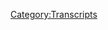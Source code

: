 {{DEFAULTSORT:
    #_TRANSCRIPT_0354:October 8-9, 2019
}}{{Transcript
    | title         = [[354: October 8-9, 2019]]
    | caption       = [https://knowledgefight.libsyn.com/knowledge-fight-october-8-9-2019 Listen to this episode on Libsyn]
    | episodeNumber = [[354: October 8-9, 2019|354]]
    | length        = 01:39:07
}}

{{MessageBox
    | header     = Warning: Bot Generated Content
    | text       = This transcript was automatically generated by transcription software and likely contains many mistakes and misattributions. Please check the audio for definitive quotes, attribution, and context.
    | image      = N3yvass4myg91.webp
    | imagewidth = 50px
    | id         = warning
}}

{{TranscriptBlock
    | name      = Unknown Speaker
    | timestamp = 00:00:00.000
    | text      = N-N-N-N-N-N-N-Knowledge Fight
}}

{{TranscriptBlock
    | name      = Unknown Speaker
    | timestamp = 00:00:13.199
    | text      = Dan and Jordan, I am sweating
}}

{{TranscriptBlock
    | name      = Unknown Speaker
    | timestamp = 00:00:18.300
    | text      = knowledgefight.com, it's time to pray
}}

{{TranscriptBlock
    | name      = Unknown Speaker
    | timestamp = 00:00:21.500
    | text      = I have great respect for knowledgefight
}}

{{TranscriptBlock
    | name      = Unknown Speaker
    | timestamp = 00:00:24.199
    | text      = knowledgefight
}}

{{TranscriptBlock
    | name      = Unknown Speaker
    | timestamp = 00:00:25.199
    | text      = I'm sick of them posing as if they're the good guys
}}

{{TranscriptBlock
    | name      = Unknown Speaker
    | timestamp = 00:00:27.600
    | text      = saying we are the bad guys
}}

{{TranscriptBlock
    | name      = Unknown Speaker
    | timestamp = 00:00:29.100
    | text      = knowledgefight
}}

{{TranscriptBlock
    | name      = Unknown Speaker
    | timestamp = 00:00:30.199
    | text      = Dan and Jordan, knowledgefight
}}

{{TranscriptBlock
    | name      = Unknown Speaker
    | timestamp = 00:00:32.399
    | text      = Riddler, Riddler, Riddler
}}

{{TranscriptBlock
    | name      = Unknown Speaker
    | timestamp = 00:00:35.200
    | text      = Need, I need money
}}

{{TranscriptBlock
    | name      = Unknown Speaker
    | timestamp = 00:00:37.200
    | text      = Riddler, Riddler, Riddler
}}

{{TranscriptBlock
    | name      = Unknown Speaker
    | timestamp = 00:00:39.600
    | text      = Andy and Kansas, Andy and, Andy and
}}

{{TranscriptBlock
    | name      = Unknown Speaker
    | timestamp = 00:00:42.399
    | text      = Stop it, Andy and, Andy and, Andy and Kansas
}}

{{TranscriptBlock
    | name      = Unknown Speaker
    | timestamp = 00:00:44.899
    | text      = Riddler, Andy and, Andy and
}}

{{TranscriptBlock
    | name      = Unknown Speaker
    | timestamp = 00:00:46.500
    | text      = It's time to pray
}}

{{TranscriptBlock
    | name      = Unknown Speaker
    | timestamp = 00:00:47.299
    | text      = Andy and Kansas, you're on the air, thanks for holding
}}

{{TranscriptBlock
    | name      = Unknown Speaker
    | timestamp = 00:00:49.600
    | text      = Hello Alex, I'm a victim, caller, I'm a huge fan
}}

{{TranscriptBlock
    | name      = Unknown Speaker
    | timestamp = 00:00:52.000
    | text      = I love your room
}}

{{TranscriptBlock
    | name      = Unknown Speaker
    | timestamp = 00:00:53.200
    | text      = knowledgefight
}}

{{TranscriptBlock
    | name      = Unknown Speaker
    | timestamp = 00:00:54.299
    | text      = N-N-N-N-N-N-Knowledgefight.com
}}

{{TranscriptBlock
    | name      = Unknown Speaker
    | timestamp = 00:00:57.299
    | text      = I love you
}}

{{TranscriptBlock
    | name      = Unknown Speaker
    | timestamp = 00:00:59.399
    | text      = Hey everybody, welcome back to Knowledge Fight, I'm Dan
}}

{{TranscriptBlock
    | name      = Unknown Speaker
    | timestamp = 00:01:01.500
    | text      = I'm Jordan
}}

{{TranscriptBlock
    | name      = Unknown Speaker
    | timestamp = 00:01:02.200
    | text      = We're a couple dudes, like to sit around, drink novelty beverages
}}

{{TranscriptBlock
    | name      = Unknown Speaker
    | timestamp = 00:01:04.200
    | text      = and talk a little bit about Alex Jones
}}

{{TranscriptBlock
    | name      = Unknown Speaker
    | timestamp = 00:01:05.900
    | text      = Hey indeed we are, Dan
}}

{{TranscriptBlock
    | name      = Unknown Speaker
    | timestamp = 00:01:06.900
    | text      = Jordan
}}

{{TranscriptBlock
    | name      = Unknown Speaker
    | timestamp = 00:01:07.400
    | text      = Dan
}}

{{TranscriptBlock
    | name      = Unknown Speaker
    | timestamp = 00:01:07.900
    | text      = Jordan
}}

{{TranscriptBlock
    | name      = Unknown Speaker
    | timestamp = 00:01:08.400
    | text      = When was the last time you unplugged?
}}

{{TranscriptBlock
    | name      = Unknown Speaker
    | timestamp = 00:01:11.599
    | text      = Unplugged, like uh...
}}

{{TranscriptBlock
    | name      = Unknown Speaker
    | timestamp = 00:01:13.099
    | text      = Like full on, or whatever definition of unplugged that you feel comfortable with calling that definition
}}

{{TranscriptBlock
    | name      = Unknown Speaker
    | timestamp = 00:01:18.200
    | text      = That's a great question, it's been too long
}}

{{TranscriptBlock
    | name      = Unknown Speaker
    | timestamp = 00:01:20.200
    | text      = Uh, 92?
}}

{{TranscriptBlock
    | name      = Unknown Speaker
    | timestamp = 00:01:22.000
    | text      = Uh, nirvana, was that...
}}

{{TranscriptBlock
    | name      = Unknown Speaker
    | timestamp = 00:01:24.000
    | text      = Nope, certainly not that far back, but it's been a number of years since I...
}}

{{TranscriptBlock
    | name      = Unknown Speaker
    | timestamp = 00:01:28.799
    | text      = Like me and my buddies generally go on float trips
}}

{{TranscriptBlock
    | name      = Unknown Speaker
    | timestamp = 00:01:31.700
    | text      = And that's always a good time
}}

{{TranscriptBlock
    | name      = Unknown Speaker
    | timestamp = 00:01:32.900
    | text      = Although even, once you have smartphones you can still kind of bring them along
}}

{{TranscriptBlock
    | name      = Unknown Speaker
    | timestamp = 00:01:36.000
    | text      = Oh, it's awful
}}

{{TranscriptBlock
    | name      = Unknown Speaker
    | timestamp = 00:01:36.799
    | text      = Um, but those are kind of a good time to check out a society, go down a lazy river
}}

{{TranscriptBlock
    | name      = Unknown Speaker
    | timestamp = 00:01:42.700
    | text      = Yeah, yeah, yeah
}}

{{TranscriptBlock
    | name      = Unknown Speaker
    | timestamp = 00:01:43.799
    | text      = That's a good time
}}

{{TranscriptBlock
    | name      = Unknown Speaker
    | timestamp = 00:01:44.799
    | text      = I've long felt the call of nature
}}

{{TranscriptBlock
    | name      = Unknown Speaker
    | timestamp = 00:01:47.299
    | text      = Yes
}}

{{TranscriptBlock
    | name      = Unknown Speaker
    | timestamp = 00:01:47.799
    | text      = At least like the last couple years
}}

{{TranscriptBlock
    | name      = Unknown Speaker
    | timestamp = 00:01:49.799
    | text      = I've been definitely feeling like I want to do more camping, but it's kind of difficult
}}

{{TranscriptBlock
    | name      = Unknown Speaker
    | timestamp = 00:01:53.099
    | text      = Yeah, in some ways you have been emulating Grizzly Adams for the past few...
}}

{{TranscriptBlock
    | name      = Unknown Speaker
    | timestamp = 00:01:57.000
    | text      = Sure, my beard's getting a little crazy
}}

{{TranscriptBlock
    | name      = Unknown Speaker
    | timestamp = 00:01:59.000
    | text      = Um, and I have a cat, and I have plants in my home now, so...
}}

{{TranscriptBlock
    | name      = Unknown Speaker
    | timestamp = 00:02:03.500
    | text      = That's the Chicago apartment version, I suppose
}}

{{TranscriptBlock
    | name      = Unknown Speaker
    | timestamp = 00:02:07.900
    | text      = Um, but yeah, I want to go camping, but I have some difficulties
}}

{{TranscriptBlock
    | name      = Unknown Speaker
    | timestamp = 00:02:12.000
    | text      = One, I don't have a car
}}

{{TranscriptBlock
    | name      = Unknown Speaker
    | timestamp = 00:02:13.300
    | text      = Two, I don't have camping equipment
}}

{{TranscriptBlock
    | name      = Unknown Speaker
    | timestamp = 00:02:15.000
    | text      = Three, the schedule of this show is very difficult
}}

{{TranscriptBlock
    | name      = Unknown Speaker
    | timestamp = 00:02:18.800
    | text      = But I would like that, I love the woods
}}

{{TranscriptBlock
    | name      = Unknown Speaker
    | timestamp = 00:02:21.199
    | text      = I love being outside, it's one of the things I miss the most about being in central Missouri
}}

{{TranscriptBlock
    | name      = Unknown Speaker
    | timestamp = 00:02:25.099
    | text      = Back when I lived there was, you know, you just go a little ways down, you're gonna find a little bit of forest somewhere
}}

{{TranscriptBlock
    | name      = Unknown Speaker
    | timestamp = 00:02:31.900
    | text      = Take a walk, you'll find some forest
}}

{{TranscriptBlock
    | name      = Unknown Speaker
    | timestamp = 00:02:33.400
    | text      = And that's not true everywhere, but most of the places in the town, or at least that's how I remember it
}}

{{TranscriptBlock
    | name      = Unknown Speaker
    | timestamp = 00:02:38.900
    | text      = You drive 15 minutes, you're gonna be at a...
}}

{{TranscriptBlock
    | name      = Unknown Speaker
    | timestamp = 00:02:40.900
    | text      = The town is 20 miles across and you're like, take a walk and you'll be outside
}}

{{TranscriptBlock
    | name      = Unknown Speaker
    | timestamp = 00:02:44.199
    | text      = Sure, maybe slightly folksier memory of it than actually it was real
}}

{{TranscriptBlock
    | name      = Unknown Speaker
    | timestamp = 00:02:50.199
    | text      = But it was much more accessible, campgrounds and stuff like that
}}

{{TranscriptBlock
    | name      = Unknown Speaker
    | timestamp = 00:02:53.599
    | text      = It feels much less so here in Chicago
}}

{{TranscriptBlock
    | name      = Unknown Speaker
    | timestamp = 00:02:56.199
    | text      = Although realistically there probably are a bunch of places that are not very far from the city
}}

{{TranscriptBlock
    | name      = Unknown Speaker
    | timestamp = 00:03:01.099
    | text      = Yeah, probably not
}}

{{TranscriptBlock
    | name      = Unknown Speaker
    | timestamp = 00:03:01.900
    | text      = You could go and camp, but again, no camping gear
}}

{{TranscriptBlock
    | name      = Unknown Speaker
    | timestamp = 00:03:05.099
    | text      = No, I know
}}

{{TranscriptBlock
    | name      = Unknown Speaker
    | timestamp = 00:03:05.699
    | text      = No car
}}

{{TranscriptBlock
    | name      = Unknown Speaker
    | timestamp = 00:03:06.300
    | text      = What, are you gonna get an RV?
}}

{{TranscriptBlock
    | name      = Unknown Speaker
    | timestamp = 00:03:07.599
    | text      = I've told you that we should go camping and you have almost spit on it
}}

{{TranscriptBlock
    | name      = Unknown Speaker
    | timestamp = 00:03:11.400
    | text      = I am not a fan of the out of doors, Dan
}}

{{TranscriptBlock
    | name      = Unknown Speaker
    | timestamp = 00:03:13.599
    | text      = Yeah, you have been very against that idea
}}

{{TranscriptBlock
    | name      = Unknown Speaker
    | timestamp = 00:03:16.800
    | text      = But yeah, I'd like to do that, to unplug
}}

{{TranscriptBlock
    | name      = Unknown Speaker
    | timestamp = 00:03:20.400
    | text      = Because, you know, it's unhealthy to stay plugged in all the time
}}

{{TranscriptBlock
    | name      = Unknown Speaker
    | timestamp = 00:03:25.199
    | text      = But I have a tree outside my window and that's good enough for me
}}

{{TranscriptBlock
    | name      = Unknown Speaker
    | timestamp = 00:03:28.400
    | text      = That's close enough, I like it
}}

{{TranscriptBlock
    | name      = Unknown Speaker
    | timestamp = 00:03:31.199
    | text      = Anyway, this is a podcast where I know a bit about camping and quite a bit about Alex Jones
}}

{{TranscriptBlock
    | name      = Unknown Speaker
    | timestamp = 00:03:35.300
    | text      = And I don't know anything about either
}}

{{TranscriptBlock
    | name      = Unknown Speaker
    | timestamp = 00:03:36.800
    | text      = That's correct
}}

{{TranscriptBlock
    | name      = Unknown Speaker
    | timestamp = 00:03:37.599
    | text      = So Jordan, today we are checking in on the present day
}}

{{TranscriptBlock
    | name      = Unknown Speaker
    | timestamp = 00:03:40.400
    | text      = And we're gonna be going over October 8th and 9th, 2019
}}

{{TranscriptBlock
    | name      = Unknown Speaker
    | timestamp = 00:03:43.800
    | text      = Sure
}}

{{TranscriptBlock
    | name      = Unknown Speaker
    | timestamp = 00:03:44.599
    | text      = It's an interesting stretch of time where there's a lot of real world stuff going on
}}

{{TranscriptBlock
    | name      = Unknown Speaker
    | timestamp = 00:03:47.900
    | text      = I don't remember any of it
}}

{{TranscriptBlock
    | name      = Unknown Speaker
    | timestamp = 00:03:49.000
    | text      = Alex has some interesting takes on them
}}

{{TranscriptBlock
    | name      = Unknown Speaker
    | timestamp = 00:03:53.199
    | text      = One tremendously bad take
}}

{{TranscriptBlock
    | name      = Unknown Speaker
    | timestamp = 00:03:55.900
    | text      = And then one, alright, whatever, take
}}

{{TranscriptBlock
    | name      = Unknown Speaker
    | timestamp = 00:03:58.900
    | text      = And I'll give you that in advance
}}

{{TranscriptBlock
    | name      = Unknown Speaker
    | timestamp = 00:04:01.199
    | text      = And that is that he supports the people who are doing Hong Kong protests
}}

{{TranscriptBlock
    | name      = Unknown Speaker
    | timestamp = 00:04:06.500
    | text      = And is against the companies who are trying to silence those protests
}}

{{TranscriptBlock
    | name      = Unknown Speaker
    | timestamp = 00:04:10.099
    | text      = Right, right, right, right
}}

{{TranscriptBlock
    | name      = Unknown Speaker
    | timestamp = 00:04:11.000
    | text      = But even that, I think, is coming from a bad faith place
}}

{{TranscriptBlock
    | name      = Unknown Speaker
    | timestamp = 00:04:13.900
    | text      = Exactly, that's why I say it's an okay take
}}

{{TranscriptBlock
    | name      = Unknown Speaker
    | timestamp = 00:04:16.899
    | text      = It's okay
}}

{{TranscriptBlock
    | name      = Unknown Speaker
    | timestamp = 00:04:17.899
    | text      = Yeah
}}

{{TranscriptBlock
    | name      = Unknown Speaker
    | timestamp = 00:04:18.399
    | text      = I agree with the bottom line, I guess
}}

{{TranscriptBlock
    | name      = Unknown Speaker
    | timestamp = 00:04:21.500
    | text      = But I know that you're wrong about China being run by the literal devil
}}

{{TranscriptBlock
    | name      = Unknown Speaker
    | timestamp = 00:04:26.199
    | text      = Right, right, right, that one is an issue, that one is an issue
}}

{{TranscriptBlock
    | name      = Unknown Speaker
    | timestamp = 00:04:28.899
    | text      = I agree, the NBA is full of bullshit, but also not the devil
}}

{{TranscriptBlock
    | name      = Unknown Speaker
    | timestamp = 00:04:33.199
    | text      = Right
}}

{{TranscriptBlock
    | name      = Unknown Speaker
    | timestamp = 00:04:34.199
    | text      = I guess he has another horrific take too, but we'll get to that as we get to it
}}

{{TranscriptBlock
    | name      = Unknown Speaker
    | timestamp = 00:04:37.399
    | text      = But before we get to the episode, Jordan, we're gonna take a little moment to say thank you
}}

{{TranscriptBlock
    | name      = Unknown Speaker
    | timestamp = 00:04:40.199
    | text      = To some people who have signed up and are supporting the show
}}

{{TranscriptBlock
    | name      = Unknown Speaker
    | timestamp = 00:04:42.300
    | text      = So first of all, Brian, thank you so much, you are now a policy wonk
}}

{{TranscriptBlock
    | name      = Unknown Speaker
    | timestamp = 00:04:45.600
    | text      = I'm a policy wonk
}}

{{TranscriptBlock
    | name      = Unknown Speaker
    | timestamp = 00:04:46.600
    | text      = Thanks, Brian
}}

{{TranscriptBlock
    | name      = Unknown Speaker
    | timestamp = 00:04:47.399
    | text      = Next, Brandy, thank you so much, you are now a policy wonk
}}

{{TranscriptBlock
    | name      = Unknown Speaker
    | timestamp = 00:04:50.699
    | text      = I'm a policy wonk
}}

{{TranscriptBlock
    | name      = Unknown Speaker
    | timestamp = 00:04:51.699
    | text      = Thank you, Brandy
}}

{{TranscriptBlock
    | name      = Unknown Speaker
    | timestamp = 00:04:52.699
    | text      = High school crush
}}

{{TranscriptBlock
    | name      = Unknown Speaker
    | timestamp = 00:04:53.699
    | text      = Oh, is that right?
}}

{{TranscriptBlock
    | name      = Unknown Speaker
    | timestamp = 00:04:54.399
    | text      = Oh, yeah
}}

{{TranscriptBlock
    | name      = Unknown Speaker
    | timestamp = 00:04:55.000
    | text      = Yeah, she's a fine girl, what a good wife she would be
}}

{{TranscriptBlock
    | name      = Unknown Speaker
    | timestamp = 00:04:57.899
    | text      = No, what?
}}

{{TranscriptBlock
    | name      = Unknown Speaker
    | timestamp = 00:04:58.699
    | text      = But my love, my life, and my lady is the seed
}}

{{TranscriptBlock
    | name      = Unknown Speaker
    | timestamp = 00:05:01.600
    | text      = Alright, alright
}}

{{TranscriptBlock
    | name      = Unknown Speaker
    | timestamp = 00:05:02.399
    | text      = Doo doo doo doo doo doo doo doo
}}

{{TranscriptBlock
    | name      = Unknown Speaker
    | timestamp = 00:05:04.699
    | text      = You don't like looking glass?
}}

{{TranscriptBlock
    | name      = Unknown Speaker
    | timestamp = 00:05:06.000
    | text      = Got it
}}

{{TranscriptBlock
    | name      = Unknown Speaker
    | timestamp = 00:05:06.399
    | text      = Okay
}}

{{TranscriptBlock
    | name      = Unknown Speaker
    | timestamp = 00:05:07.399
    | text      = Next, Anthony, thank you so much, you are now a policy wonk
}}

{{TranscriptBlock
    | name      = Unknown Speaker
    | timestamp = 00:05:10.399
    | text      = I'm a policy wonk
}}

{{TranscriptBlock
    | name      = Unknown Speaker
    | timestamp = 00:05:11.399
    | text      = Thanks, Anthony
}}

{{TranscriptBlock
    | name      = Unknown Speaker
    | timestamp = 00:05:12.399
    | text      = Next, Evan, thank you so much, you are now a policy wonk
}}

{{TranscriptBlock
    | name      = Unknown Speaker
    | timestamp = 00:05:15.600
    | text      = I'm a policy wonk
}}

{{TranscriptBlock
    | name      = Unknown Speaker
    | timestamp = 00:05:16.600
    | text      = Thanks, Evan
}}

{{TranscriptBlock
    | name      = Unknown Speaker
    | timestamp = 00:05:17.600
    | text      = Next, and finally, I'd like to say thank you to a couple of people donated on elevated level
}}

{{TranscriptBlock
    | name      = Unknown Speaker
    | timestamp = 00:05:21.600
    | text      = We appreciate that very much
}}

{{TranscriptBlock
    | name      = Unknown Speaker
    | timestamp = 00:05:22.899
    | text      = So first of all, Marius, thank you so much
}}

{{TranscriptBlock
    | name      = Unknown Speaker
    | timestamp = 00:05:25.399
    | text      = And Neil, thank you so much, you are both wonderful technocrats
}}

{{TranscriptBlock
    | name      = Unknown Speaker
    | timestamp = 00:05:29.100
    | text      = I'm a policy wonk
}}

{{TranscriptBlock
    | name      = Unknown Speaker
    | timestamp = 00:05:30.300
    | text      = Crikey, mate, that's fantastic, have yourself a brew
}}

{{TranscriptBlock
    | name      = Unknown Speaker
    | timestamp = 00:05:33.399
    | text      = How's your 401k doing, bro?
}}

{{TranscriptBlock
    | name      = Unknown Speaker
    | timestamp = 00:05:34.899
    | text      = Alright, we gotta go full tilt boogie on this Watson, alright?
}}

{{TranscriptBlock
    | name      = Unknown Speaker
    | timestamp = 00:05:37.699
    | text      = Let's just get down to business
}}

{{TranscriptBlock
    | name      = Unknown Speaker
    | timestamp = 00:05:38.899
    | text      = We ain't making that money off that heroin
}}

{{TranscriptBlock
    | name      = Unknown Speaker
    | timestamp = 00:05:41.000
    | text      = Why you pimps so good?
}}

{{TranscriptBlock
    | name      = Unknown Speaker
    | timestamp = 00:05:42.699
    | text      = My neck is freakishly large
}}

{{TranscriptBlock
    | name      = Unknown Speaker
    | timestamp = 00:05:44.699
    | text      = I declare info war on you
}}

{{TranscriptBlock
    | name      = Unknown Speaker
    | timestamp = 00:05:47.300
    | text      = Thank you so much, Marius and Neil
}}

{{TranscriptBlock
    | name      = Unknown Speaker
    | timestamp = 00:05:49.199
    | text      = Yes, thank you very much
}}

{{TranscriptBlock
    | name      = Unknown Speaker
    | timestamp = 00:05:50.300
    | text      = If you're out there listening and thinking, hey, I enjoy this show, I'd like to support what these, uh, gents do
}}

{{TranscriptBlock
    | name      = Unknown Speaker
    | timestamp = 00:05:53.699
    | text      = You can, uh, support the show by going to our website, knowledgefight.com
}}

{{TranscriptBlock
    | name      = Unknown Speaker
    | timestamp = 00:05:56.500
    | text      = Click on the button that says support the show, we would appreciate it
}}

{{TranscriptBlock
    | name      = Unknown Speaker
    | timestamp = 00:05:58.300
    | text      = It'd be lovely
}}

{{TranscriptBlock
    | name      = Unknown Speaker
    | timestamp = 00:05:59.300
    | text      = So, for first bad take
}}

{{TranscriptBlock
    | name      = Unknown Speaker
    | timestamp = 00:06:02.500
    | text      = Yeah, right out the gate
}}

{{TranscriptBlock
    | name      = Unknown Speaker
    | timestamp = 00:06:04.000
    | text      = We start off on the eighth
}}

{{TranscriptBlock
    | name      = Unknown Speaker
    | timestamp = 00:06:05.300
    | text      = And it has to do with Syria
}}

{{TranscriptBlock
    | name      = Unknown Speaker
    | timestamp = 00:06:08.000
    | text      = It has to do with the Kurds
}}

{{TranscriptBlock
    | name      = Unknown Speaker
    | timestamp = 00:06:09.199
    | text      = Oh, surprise
}}

{{TranscriptBlock
    | name      = Unknown Speaker
    | timestamp = 00:06:10.800
    | text      = And Alex's big scale take on this
}}

{{TranscriptBlock
    | name      = Unknown Speaker
    | timestamp = 00:06:14.300
    | text      = Is genocide that bad?
}}

{{TranscriptBlock
    | name      = Unknown Speaker
    | timestamp = 00:06:16.300
    | text      = He's not even dealing with it on those terms, necessarily
}}

{{TranscriptBlock
    | name      = Unknown Speaker
    | timestamp = 00:06:20.300
    | text      = He's dealing with the situation where Trump is signaling to Erdogan that it's totally cool to do whatever you want
}}

{{TranscriptBlock
    | name      = Unknown Speaker
    | timestamp = 00:06:27.300
    | text      = Right
}}

{{TranscriptBlock
    | name      = Unknown Speaker
    | timestamp = 00:06:27.800
    | text      = Uh, in northern Syria, just go for it
}}

{{TranscriptBlock
    | name      = Unknown Speaker
    | timestamp = 00:06:30.300
    | text      = Yes
}}

{{TranscriptBlock
    | name      = Unknown Speaker
    | timestamp = 00:06:30.800
    | text      = We're not gonna stop ya
}}

{{TranscriptBlock
    | name      = Unknown Speaker
    | timestamp = 00:06:31.800
    | text      = Yeah
}}

{{TranscriptBlock
    | name      = Unknown Speaker
    | timestamp = 00:06:32.300
    | text      = Um, he's dealing with that on a very elementary level
}}

{{TranscriptBlock
    | name      = Unknown Speaker
    | timestamp = 00:06:36.800
    | text      = One of the pieces is Trump said he was gonna bring home troops
}}

{{TranscriptBlock
    | name      = Unknown Speaker
    | timestamp = 00:06:40.300
    | text      = Which is not a great take, first of all
}}

{{TranscriptBlock
    | name      = Unknown Speaker
    | timestamp = 00:06:42.300
    | text      = No, that one's bad
}}

{{TranscriptBlock
    | name      = Unknown Speaker
    | timestamp = 00:06:43.300
    | text      = I'm gonna call that one bullshit
}}

{{TranscriptBlock
    | name      = Unknown Speaker
    | timestamp = 00:06:45.300
    | text      = But that one is actually a position that he has that takes an interesting journey throughout the course of this episode that we'll see
}}

{{TranscriptBlock
    | name      = Unknown Speaker
    | timestamp = 00:06:51.300
    | text      = Right, he should put them in Hong Kong
}}

{{TranscriptBlock
    | name      = Unknown Speaker
    | timestamp = 00:06:53.300
    | text      = The other one is, the other take that he has is that, uh, look man, there's two options here
}}

{{TranscriptBlock
    | name      = Unknown Speaker
    | timestamp = 00:07:00.300
    | text      = Maybe this one isn't great, but the other one is worse
}}

{{TranscriptBlock
    | name      = Unknown Speaker
    | timestamp = 00:07:04.300
    | text      = It was Obama and the globalists that took over the sovereign state, the Ba'athist state of Syria that's been stable for 50 years
}}

{{TranscriptBlock
    | name      = Unknown Speaker
    | timestamp = 00:07:14.300
    | text      = Really?
}}

{{TranscriptBlock
    | name      = Unknown Speaker
    | timestamp = 00:07:15.300
    | text      = It was the neo-cons and the globalists that created this crisis
}}

{{TranscriptBlock
    | name      = Unknown Speaker
    | timestamp = 00:07:19.300
    | text      = Now they've handed it to Trump
}}

{{TranscriptBlock
    | name      = Unknown Speaker
    | timestamp = 00:07:23.300
    | text      = And Turkey has said, we're either gonna flood Europe in a new disaster
}}

{{TranscriptBlock
    | name      = Unknown Speaker
    | timestamp = 00:07:27.300
    | text      = Or we're gonna move these people back into... Syria
}}

{{TranscriptBlock
    | name      = Unknown Speaker
    | timestamp = 00:07:35.300
    | text      = And so Trump said, well I'm not gonna go to war with you if you try to do that
}}

{{TranscriptBlock
    | name      = Unknown Speaker
    | timestamp = 00:07:43.300
    | text      = And then Pat Robertson comes out and says that Trump will lose the Mandate of Heaven if I guess we don't go to war with Turkey
}}

{{TranscriptBlock
    | name      = Unknown Speaker
    | timestamp = 00:07:53.300
    | text      = So Alex's whole thing is that Erdogan had said that, you know, I'm gonna let these immigrants, these refugees from Syria
}}

{{TranscriptBlock
    | name      = Unknown Speaker
    | timestamp = 00:08:02.300
    | text      = Come through the border unless I can set up this safe space here
}}

{{TranscriptBlock
    | name      = Unknown Speaker
    | timestamp = 00:08:08.300
    | text      = And I would say that that's... taking what a, you know, what you might call a dictator says as the two options
}}

{{TranscriptBlock
    | name      = Unknown Speaker
    | timestamp = 00:08:20.300
    | text      = And believing those are the sincere two options
}}

{{TranscriptBlock
    | name      = Unknown Speaker
    | timestamp = 00:08:22.300
    | text      = Right, right, right
}}

{{TranscriptBlock
    | name      = Unknown Speaker
    | timestamp = 00:08:23.300
    | text      = That seems like a losers game that Alex is engaging in
}}

{{TranscriptBlock
    | name      = Unknown Speaker
    | timestamp = 00:08:26.300
    | text      = Well, all I know for sure is that, you know, with dictators you can always trust them to follow through on their word
}}

{{TranscriptBlock
    | name      = Unknown Speaker
    | timestamp = 00:08:32.299
    | text      = That's for sure
}}

{{TranscriptBlock
    | name      = Unknown Speaker
    | timestamp = 00:08:33.299
    | text      = And to create precise, accurate, realistic dichotomies
}}

{{TranscriptBlock
    | name      = Unknown Speaker
    | timestamp = 00:08:37.299
    | text      = Oh, 100%
}}

{{TranscriptBlock
    | name      = Unknown Speaker
    | timestamp = 00:08:38.299
    | text      = These are your two options
}}

{{TranscriptBlock
    | name      = Unknown Speaker
    | timestamp = 00:08:39.299
    | text      = That's why we elect strongmen is because they have nuanced takes on things, right?
}}

{{TranscriptBlock
    | name      = Unknown Speaker
    | timestamp = 00:08:43.299
    | text      = Absolutely
}}

{{TranscriptBlock
    | name      = Unknown Speaker
    | timestamp = 00:08:44.299
    | text      = Yeah, yeah, yeah
}}

{{TranscriptBlock
    | name      = Unknown Speaker
    | timestamp = 00:08:45.299
    | text      = So Alex is dealing with it on that level, he's like, well, I don't want 3.6 million more refugees going into the great west in Europe
}}

{{TranscriptBlock
    | name      = Unknown Speaker
    | timestamp = 00:08:55.299
    | text      = So of course we have to let them ethnically cleanse our ally people there
}}

{{TranscriptBlock
    | name      = Unknown Speaker
    | timestamp = 00:09:02.299
    | text      = Yeah, and it's, you know, you can trust Turkey too because they've never, I mean, historically Turkey has never committed any mass scale atrocities of any kind
}}

{{TranscriptBlock
    | name      = Unknown Speaker
    | timestamp = 00:09:15.299
    | text      = Alex has some thoughts about those
}}

{{TranscriptBlock
    | name      = Unknown Speaker
    | timestamp = 00:09:16.299
    | text      = Oh, sure
}}

{{TranscriptBlock
    | name      = Unknown Speaker
    | timestamp = 00:09:17.299
    | text      = But he says there at the end that Pat Robertson is saying that Trump, if he does this, if he allows this to happen, he will lose heaven's mandate
}}

{{TranscriptBlock
    | name      = Unknown Speaker
    | timestamp = 00:09:26.299
    | text      = Yeah
}}

{{TranscriptBlock
    | name      = Unknown Speaker
    | timestamp = 00:09:27.299
    | text      = And Alex has a particular critique of Pat Robertson's words
}}

{{TranscriptBlock
    | name      = Unknown Speaker
    | timestamp = 00:09:31.299
    | text      = So we've got that huge report and Pat Robertson saying all this, and by the way, you've probably heard of mandate of heaven
}}

{{TranscriptBlock
    | name      = Unknown Speaker
    | timestamp = 00:09:40.299
    | text      = That is an exact Chinese proverb when different Chinese emperors were successful, they had the mandate of heaven
}}

{{TranscriptBlock
    | name      = Unknown Speaker
    | timestamp = 00:09:49.299
    | text      = When they didn't, they had lost the mandate
}}

{{TranscriptBlock
    | name      = Unknown Speaker
    | timestamp = 00:09:51.299
    | text      = The communist Chinese talk about the mandate of the communist party being the mandate of heaven
}}

{{TranscriptBlock
    | name      = Unknown Speaker
    | timestamp = 00:09:59.299
    | text      = So that is just all part of the China-fication, the chai-comification
}}

{{TranscriptBlock
    | name      = Unknown Speaker
    | timestamp = 00:10:05.299
    | text      = So one thing is true about this, and that is a Chinese idea
}}

{{TranscriptBlock
    | name      = Unknown Speaker
    | timestamp = 00:10:09.299
    | text      = Oh yeah, absolutely
}}

{{TranscriptBlock
    | name      = Unknown Speaker
    | timestamp = 00:10:10.299
    | text      = It goes back to like the kingdoms and way back
}}

{{TranscriptBlock
    | name      = Unknown Speaker
    | timestamp = 00:10:12.299
    | text      = Yeah, yeah, 300 BC roughly
}}

{{TranscriptBlock
    | name      = Unknown Speaker
    | timestamp = 00:10:14.299
    | text      = Yeah, so that is a real thing, he is right
}}

{{TranscriptBlock
    | name      = Unknown Speaker
    | timestamp = 00:10:16.299
    | text      = Oh yeah, absolutely, it's not a proverb, but you know
}}

{{TranscriptBlock
    | name      = Unknown Speaker
    | timestamp = 00:10:19.299
    | text      = Probably not, proverbially not
}}

{{TranscriptBlock
    | name      = Unknown Speaker
    | timestamp = 00:10:21.299
    | text      = Yeah
}}

{{TranscriptBlock
    | name      = Unknown Speaker
    | timestamp = 00:10:22.299
    | text      = So he's right on sort of a micro scale, but on a larger scale, I would say that there is a lot of divine talk that surrounds Trump
}}

{{TranscriptBlock
    | name      = Unknown Speaker
    | timestamp = 00:10:31.299
    | text      = No
}}

{{TranscriptBlock
    | name      = Unknown Speaker
    | timestamp = 00:10:32.299
    | text      = Coming out of Infowars
}}

{{TranscriptBlock
    | name      = Unknown Speaker
    | timestamp = 00:10:33.299
    | text      = No
}}

{{TranscriptBlock
    | name      = Unknown Speaker
    | timestamp = 00:10:34.299
    | text      = So for him to be like, you know, I don't think that Pat Robertson is quoting the Chinese here
}}

{{TranscriptBlock
    | name      = Unknown Speaker
    | timestamp = 00:10:39.299
    | text      = No, of course not
}}

{{TranscriptBlock
    | name      = Unknown Speaker
    | timestamp = 00:10:40.299
    | text      = I don't think he's referring to that
}}

{{TranscriptBlock
    | name      = Unknown Speaker
    | timestamp = 00:10:41.299
    | text      = Yeah, yeah
}}

{{TranscriptBlock
    | name      = Unknown Speaker
    | timestamp = 00:10:42.299
    | text      = I think it has to do with their ideas about divine rule
}}

{{TranscriptBlock
    | name      = Unknown Speaker
    | timestamp = 00:10:46.299
    | text      = Yeah, instead of Trump being a god-king, Pat Robertson says he has the mandate of heaven
}}

{{TranscriptBlock
    | name      = Unknown Speaker
    | timestamp = 00:10:52.299
    | text      = And that's a really important squabble to really hammer out at this point in time
}}

{{TranscriptBlock
    | name      = Unknown Speaker
    | timestamp = 00:10:57.299
    | text      = You know, you want a westernized mandate of heaven
}}

{{TranscriptBlock
    | name      = Unknown Speaker
    | timestamp = 00:11:00.299
    | text      = Trump's even made overtures to the idea that like, you know, God put him in power
}}

{{TranscriptBlock
    | name      = Unknown Speaker
    | timestamp = 00:11:05.299
    | text      = Oh yeah, well I mean, once you get to great and ineffable wisdom or whatever the fuck he said
}}

{{TranscriptBlock
    | name      = Unknown Speaker
    | timestamp = 00:11:11.299
    | text      = Infinite
}}

{{TranscriptBlock
    | name      = Unknown Speaker
    | timestamp = 00:11:12.299
    | text      = Yeah, which should have been an impeachable offense right there, right?
}}

{{TranscriptBlock
    | name      = Unknown Speaker
    | timestamp = 00:11:15.299
    | text      = Just even writing that should have been like, no, get the fuck out of here, get out of here
}}

{{TranscriptBlock
    | name      = Unknown Speaker
    | timestamp = 00:11:19.299
    | text      = Yeah, so I think that's really interesting and it's something that when I heard, I was like
}}

{{TranscriptBlock
    | name      = Unknown Speaker
    | timestamp = 00:11:26.299
    | text      = Alex, you know how much you talk about God and Trump and all this
}}

{{TranscriptBlock
    | name      = Unknown Speaker
    | timestamp = 00:11:31.299
    | text      = Like, you know, why are you pointing the finger at Pat Robertson for using similar ideas
}}

{{TranscriptBlock
    | name      = Unknown Speaker
    | timestamp = 00:11:38.299
    | text      = but in the opposite direction that you wanted to go
}}

{{TranscriptBlock
    | name      = Unknown Speaker
    | timestamp = 00:11:41.299
    | text      = And all of a sudden that's now a Chinese trick
}}

{{TranscriptBlock
    | name      = Unknown Speaker
    | timestamp = 00:11:44.299
    | text      = Well, your God says something different than my God except we're technically calling him the same God
}}

{{TranscriptBlock
    | name      = Unknown Speaker
    | timestamp = 00:11:50.299
    | text      = But you're an asshole
}}

{{TranscriptBlock
    | name      = Unknown Speaker
    | timestamp = 00:11:52.299
    | text      = That's not how religion ever works though
}}

{{TranscriptBlock
    | name      = Unknown Speaker
    | timestamp = 00:11:54.299
    | text      = Yeah, so Alex is peeved that Robertson's using this Chinese proverb in order to malign Trump
}}

{{TranscriptBlock
    | name      = Unknown Speaker
    | timestamp = 00:12:02.299
    | text      = for his decision to allow Turkey to come in and start bombing people
}}

{{TranscriptBlock
    | name      = Unknown Speaker
    | timestamp = 00:12:08.299
    | text      = And Alex
}}

{{TranscriptBlock
    | name      = Unknown Speaker
    | timestamp = 00:12:09.299
    | text      = Innocent people
}}

{{TranscriptBlock
    | name      = Unknown Speaker
    | timestamp = 00:12:10.299
    | text      = Fair enough, true
}}

{{TranscriptBlock
    | name      = Unknown Speaker
    | timestamp = 00:12:12.299
    | text      = And Alex has an interesting position on this
}}

{{TranscriptBlock
    | name      = Unknown Speaker
    | timestamp = 00:12:15.299
    | text      = And that is that there's sort of a circumstance wherein he would be against the Kurds being attacked
}}

{{TranscriptBlock
    | name      = Unknown Speaker
    | timestamp = 00:12:22.299
    | text      = Let's hear these
}}

{{TranscriptBlock
    | name      = Unknown Speaker
    | timestamp = 00:12:23.299
    | text      = Unfortunately, that has not been satisfied
}}

{{TranscriptBlock
    | name      = Unknown Speaker
    | timestamp = 00:12:25.299
    | text      = What, did they outlaw abortion?
}}

{{TranscriptBlock
    | name      = Unknown Speaker
    | timestamp = 00:12:28.299
    | text      = And how to sit there now and blame Trump
}}

{{TranscriptBlock
    | name      = Unknown Speaker
    | timestamp = 00:12:33.299
    | text      = When he's saying, okay, I got two bad decisions, but the least bad is to let Turkey go into northern Syria
}}

{{TranscriptBlock
    | name      = Unknown Speaker
    | timestamp = 00:12:41.299
    | text      = twice up until World War I or so that they controlled
}}

{{TranscriptBlock
    | name      = Unknown Speaker
    | timestamp = 00:12:50.299
    | text      = So 100 years ago, 102 years ago or so, Turkey still controlled that area
}}

{{TranscriptBlock
    | name      = Unknown Speaker
    | timestamp = 00:12:57.299
    | text      = And there's constant civil war going on between the Kurds and Turkey
}}

{{TranscriptBlock
    | name      = Unknown Speaker
    | timestamp = 00:13:01.299
    | text      = The United States geopolitically has used the Kurds as a set piece
}}

{{TranscriptBlock
    | name      = Unknown Speaker
    | timestamp = 00:13:09.299
    | text      = has used it as an excuse to stay in the region
}}

{{TranscriptBlock
    | name      = Unknown Speaker
    | timestamp = 00:13:12.299
    | text      = And when I talk to US military, including quote special forces people, they're so brainwashed
}}

{{TranscriptBlock
    | name      = Unknown Speaker
    | timestamp = 00:13:16.299
    | text      = They go, well, the Kurds are Christians
}}

{{TranscriptBlock
    | name      = Unknown Speaker
    | timestamp = 00:13:18.299
    | text      = No, they're not. They're 90% plus Muslim
}}

{{TranscriptBlock
    | name      = Unknown Speaker
    | timestamp = 00:13:22.299
    | text      = So let them die
}}

{{TranscriptBlock
    | name      = Unknown Speaker
    | timestamp = 00:13:23.299
    | text      = I mean, just the level of brainwashing our own trips are given about why the Kurds are our buddies
}}

{{TranscriptBlock
    | name      = Unknown Speaker
    | timestamp = 00:13:27.299
    | text      = and why we need to be there
}}

{{TranscriptBlock
    | name      = Unknown Speaker
    | timestamp = 00:13:29.299
    | text      = It does seem that Alex has a bit of a like, yeah, if that were true, I'd be with you on that
}}

{{TranscriptBlock
    | name      = Unknown Speaker
    | timestamp = 00:13:34.299
    | text      = Of course, I would support you if they were Christian, but they're Muslim, so let them be burned to the life, it doesn't matter
}}

{{TranscriptBlock
    | name      = Unknown Speaker
    | timestamp = 00:13:39.299
    | text      = That's his take
}}

{{TranscriptBlock
    | name      = Unknown Speaker
    | timestamp = 00:13:40.299
    | text      = It does seem like it
}}

{{TranscriptBlock
    | name      = Unknown Speaker
    | timestamp = 00:13:41.299
    | text      = It is his take, yeah
}}

{{TranscriptBlock
    | name      = Unknown Speaker
    | timestamp = 00:13:42.299
    | text      = It seems like that is like, well, yeah, that would be a good argument, but it's not true
}}

{{TranscriptBlock
    | name      = Unknown Speaker
    | timestamp = 00:13:47.299
    | text      = Because you're an idiot
}}

{{TranscriptBlock
    | name      = Unknown Speaker
    | timestamp = 00:13:48.299
    | text      = That's real scary
}}

{{TranscriptBlock
    | name      = Unknown Speaker
    | timestamp = 00:13:50.299
    | text      = You know, he's got two options, Dan
}}

{{TranscriptBlock
    | name      = Unknown Speaker
    | timestamp = 00:13:52.299
    | text      = He can leave people in there, a very relatively speaking small number of people
}}

{{TranscriptBlock
    | name      = Unknown Speaker
    | timestamp = 00:13:56.299
    | text      = Quite small
}}

{{TranscriptBlock
    | name      = Unknown Speaker
    | timestamp = 00:13:57.299
    | text      = Providing a lot of support, which also is less necessary for, you know, it's just a signal that we're there and we're watching
}}

{{TranscriptBlock
    | name      = Unknown Speaker
    | timestamp = 00:14:05.299
    | text      = And to remove them is a signal that you can, that bombs away
}}

{{TranscriptBlock
    | name      = Unknown Speaker
    | timestamp = 00:14:09.299
    | text      = We are not watching
}}

{{TranscriptBlock
    | name      = Unknown Speaker
    | timestamp = 00:14:10.299
    | text      = So generally speaking, the lesser of two evils is never go ahead and commit genocide because I'm annoyed with this phone call
}}

{{TranscriptBlock
    | name      = Unknown Speaker
    | timestamp = 00:14:21.299
    | text      = That's usually not the better of two evils, you know
}}

{{TranscriptBlock
    | name      = Unknown Speaker
    | timestamp = 00:14:24.299
    | text      = And if that's how you're presenting it, that means you are really winging it or you're just lying
}}

{{TranscriptBlock
    | name      = Unknown Speaker
    | timestamp = 00:14:31.299
    | text      = One of the two is clear for Alex
}}

{{TranscriptBlock
    | name      = Unknown Speaker
    | timestamp = 00:14:33.299
    | text      = I'm not entirely sure which it is because he gets completely 180'd on this episode
}}

{{TranscriptBlock
    | name      = Unknown Speaker
    | timestamp = 00:14:39.299
    | text      = Like he has this position that it is just like, you know, Trump said he's going to pull troops out
}}

{{TranscriptBlock
    | name      = Unknown Speaker
    | timestamp = 00:14:46.299
    | text      = You know, taking them out of Afghanistan, he's going to bring the buoys home, all this stuff
}}

{{TranscriptBlock
    | name      = Unknown Speaker
    | timestamp = 00:14:51.299
    | text      = And by the end of it, he's just realized this is a completely stupid argument
}}

{{TranscriptBlock
    | name      = Unknown Speaker
    | timestamp = 00:14:54.299
    | text      = Yeah, yeah, yeah, because it is
}}

{{TranscriptBlock
    | name      = Unknown Speaker
    | timestamp = 00:14:56.299
    | text      = But it's weird to see that for someone who's like researched and like, I know all this stuff
}}

{{TranscriptBlock
    | name      = Unknown Speaker
    | timestamp = 00:15:01.299
    | text      = For on like the course of his episode, like within two hours, he's like just completely changed his tune
}}

{{TranscriptBlock
    | name      = Unknown Speaker
    | timestamp = 00:15:07.299
    | text      = Of course
}}

{{TranscriptBlock
    | name      = Unknown Speaker
    | timestamp = 00:15:08.299
    | text      = It's very weird
}}

{{TranscriptBlock
    | name      = Unknown Speaker
    | timestamp = 00:15:09.299
    | text      = But one thing that we know for sure is that all of these whistleblowers that are coming out about Trump and his phone calls
}}

{{TranscriptBlock
    | name      = Unknown Speaker
    | timestamp = 00:15:15.299
    | text      = Democratic hit jobs
}}

{{TranscriptBlock
    | name      = Unknown Speaker
    | timestamp = 00:15:16.299
    | text      = Well, it might not even be just the Democrats
}}

{{TranscriptBlock
    | name      = Unknown Speaker
    | timestamp = 00:15:19.299
    | text      = Okay
}}

{{TranscriptBlock
    | name      = Unknown Speaker
    | timestamp = 00:15:20.299
    | text      = I mean, obviously it is the Democrats
}}

{{TranscriptBlock
    | name      = Unknown Speaker
    | timestamp = 00:15:22.299
    | text      = Naturally
}}

{{TranscriptBlock
    | name      = Unknown Speaker
    | timestamp = 00:15:23.299
    | text      = But you know, they're allowing or talking about allowing these people to testify with their identities hidden
}}

{{TranscriptBlock
    | name      = Unknown Speaker
    | timestamp = 00:15:29.299
    | text      = Right
}}

{{TranscriptBlock
    | name      = Unknown Speaker
    | timestamp = 00:15:30.299
    | text      = Because
}}

{{TranscriptBlock
    | name      = Unknown Speaker
    | timestamp = 00:15:31.299
    | text      = As opposed to hanging them, which is what he would prefer
}}

{{TranscriptBlock
    | name      = Unknown Speaker
    | timestamp = 00:15:33.299
    | text      = Maybe, but you know, from what I understand the conversations surrounding safety issues, that kind of thing
}}

{{TranscriptBlock
    | name      = Unknown Speaker
    | timestamp = 00:15:40.299
    | text      = Yeah
}}

{{TranscriptBlock
    | name      = Unknown Speaker
    | timestamp = 00:15:41.299
    | text      = Alex believes that they're actually just going to try and bring like Clapper in and obscure his face
}}

{{TranscriptBlock
    | name      = Unknown Speaker
    | timestamp = 00:15:47.299
    | text      = And everyone knows that it's actually just Clapper or Brennan
}}

{{TranscriptBlock
    | name      = Unknown Speaker
    | timestamp = 00:15:50.299
    | text      = That would be hilarious
}}

{{TranscriptBlock
    | name      = Unknown Speaker
    | timestamp = 00:15:52.299
    | text      = And then the latest, ladies and gentlemen, with the so-called whistleblowers
}}

{{TranscriptBlock
    | name      = Unknown Speaker
    | timestamp = 00:15:56.299
    | text      = What do you call a disgruntled Democrat that's being taken out of power who's corrupt?
}}

{{TranscriptBlock
    | name      = Unknown Speaker
    | timestamp = 00:16:01.299
    | text      = Well, I mean, they all know that Clapper and Brennan and all the usual suspects like Andy McCabe and all of them that are getting indicted
}}

{{TranscriptBlock
    | name      = Unknown Speaker
    | timestamp = 00:16:07.299
    | text      = Benicio del Toro
}}

{{TranscriptBlock
    | name      = Unknown Speaker
    | timestamp = 00:16:08.299
    | text      = Are discredited
}}

{{TranscriptBlock
    | name      = Unknown Speaker
    | timestamp = 00:16:09.299
    | text      = So they come out and say their names
}}

{{TranscriptBlock
    | name      = Unknown Speaker
    | timestamp = 00:16:11.299
    | text      = They'll go, oh, that's a partisan that was involved politically trying to stop Trump using intelligence agencies
}}

{{TranscriptBlock
    | name      = Unknown Speaker
    | timestamp = 00:16:16.299
    | text      = So they call themselves whistleblowers and claim that Trump's doing to them what they did to him
}}

{{TranscriptBlock
    | name      = Unknown Speaker
    | timestamp = 00:16:21.299
    | text      = Aha
}}

{{TranscriptBlock
    | name      = Unknown Speaker
    | timestamp = 00:16:22.299
    | text      = So because they've been burned as Trump haters and discredited
}}

{{TranscriptBlock
    | name      = Unknown Speaker
    | timestamp = 00:16:27.299
    | text      = Now we have to put a little pixel on them
}}

{{TranscriptBlock
    | name      = Unknown Speaker
    | timestamp = 00:16:29.299
    | text      = Pixelate the face and retrop them out as whistleblowers
}}

{{TranscriptBlock
    | name      = Unknown Speaker
    | timestamp = 00:16:32.299
    | text      = Yeah
}}

{{TranscriptBlock
    | name      = Unknown Speaker
    | timestamp = 00:16:33.299
    | text      = Great
}}

{{TranscriptBlock
    | name      = Unknown Speaker
    | timestamp = 00:16:34.299
    | text      = Cool
}}

{{TranscriptBlock
    | name      = Unknown Speaker
    | timestamp = 00:16:35.299
    | text      = I like the idea of him being on the fucking house floor and they just turn the lights down on him
}}

{{TranscriptBlock
    | name      = Unknown Speaker
    | timestamp = 00:16:42.299
    | text      = And he's got a little vocoder
}}

{{TranscriptBlock
    | name      = Unknown Speaker
    | timestamp = 00:16:44.299
    | text      = Sure
}}

{{TranscriptBlock
    | name      = Unknown Speaker
    | timestamp = 00:16:45.299
    | text      = And, you know, but it's a Peter Frampton vocoder
}}

{{TranscriptBlock
    | name      = Unknown Speaker
    | timestamp = 00:16:50.299
    | text      = It's not an actual
}}

{{TranscriptBlock
    | name      = Unknown Speaker
    | timestamp = 00:16:51.299
    | text      = Wow
}}

{{TranscriptBlock
    | name      = Unknown Speaker
    | timestamp = 00:16:52.299
    | text      = Yeah, absolutely
}}

{{TranscriptBlock
    | name      = Unknown Speaker
    | timestamp = 00:16:53.299
    | text      = And then at the end of his testimony, they just turn the lights on and like, hey, look at you, all right, get out of here
}}

{{TranscriptBlock
    | name      = Unknown Speaker
    | timestamp = 00:16:58.299
    | text      = Yeah
}}

{{TranscriptBlock
    | name      = Unknown Speaker
    | timestamp = 00:16:59.299
    | text      = I don't know, I think this is silly
}}

{{TranscriptBlock
    | name      = Unknown Speaker
    | timestamp = 00:17:00.299
    | text      = And if this is what you got, you don't got much
}}

{{TranscriptBlock
    | name      = Unknown Speaker
    | timestamp = 00:17:04.299
    | text      = So Alex then gets the spirit in him and he starts ranting about how his show is basically just the spirit of America
}}

{{TranscriptBlock
    | name      = Unknown Speaker
    | timestamp = 00:17:10.299
    | text      = Real quick
}}

{{TranscriptBlock
    | name      = Unknown Speaker
    | timestamp = 00:17:11.299
    | text      = Real quick, are we all just going to let it go that the, that Democrats are credibly afraid that if they share the identity of the whistleblower with other house representatives, they will leak it and kill the man?
}}

{{TranscriptBlock
    | name      = Unknown Speaker
    | timestamp = 00:17:25.299
    | text      = Are we just going to all be like, this is fine?
}}

{{TranscriptBlock
    | name      = Unknown Speaker
    | timestamp = 00:17:28.299
    | text      = I guess, I guess that is
}}

{{TranscriptBlock
    | name      = Unknown Speaker
    | timestamp = 00:17:30.299
    | text      = That's how we're doing it. Okay, cool
}}

{{TranscriptBlock
    | name      = Unknown Speaker
    | timestamp = 00:17:32.299
    | text      = So anyway, Alex's show is the voice of Americana
}}

{{TranscriptBlock
    | name      = Unknown Speaker
    | timestamp = 00:17:35.299
    | text      = Yes
}}

{{TranscriptBlock
    | name      = Unknown Speaker
    | timestamp = 00:17:36.299
    | text      = And the republic
}}

{{TranscriptBlock
    | name      = Unknown Speaker
    | timestamp = 00:17:37.299
    | text      = Right
}}

{{TranscriptBlock
    | name      = Unknown Speaker
    | timestamp = 00:17:38.299
    | text      = I literally wrote the future warfare doctrine on information warfare response to the shy comms if America wants to survive and I'm not bragging, but it's time to just get down to brass tacks
}}

{{TranscriptBlock
    | name      = Unknown Speaker
    | timestamp = 00:17:48.299
    | text      = This is the spirit of the republic
}}

{{TranscriptBlock
    | name      = Unknown Speaker
    | timestamp = 00:17:51.299
    | text      = This broadcast is it
}}

{{TranscriptBlock
    | name      = Unknown Speaker
    | timestamp = 00:17:54.299
    | text      = And I don't mean that to brag, that's a very dangerous position to be in and it shows how cowardly everybody else was or how they just bought into all these fake doctrines
}}

{{TranscriptBlock
    | name      = Unknown Speaker
    | timestamp = 00:18:02.299
    | text      = The real globalist doctrine is public
}}

{{TranscriptBlock
    | name      = Unknown Speaker
    | timestamp = 00:18:05.299
    | text      = That said, I got behind this weekend, as you know, I didn't really plug on the Sunday show
}}

{{TranscriptBlock
    | name      = Unknown Speaker
    | timestamp = 00:18:10.299
    | text      = I barely even plugged yesterday because I'm so busy and so focused and if I don't plug, we won't be here
}}

{{TranscriptBlock
    | name      = Unknown Speaker
    | timestamp = 00:18:15.299
    | text      = Smooth
}}

{{TranscriptBlock
    | name      = Unknown Speaker
    | timestamp = 00:18:16.299
    | text      = He's roughly 10 years behind
}}

{{TranscriptBlock
    | name      = Unknown Speaker
    | timestamp = 00:18:17.299
    | text      = 10 years behind
}}

{{TranscriptBlock
    | name      = Unknown Speaker
    | timestamp = 00:18:18.299
    | text      = 10 years behind, if you
}}

{{TranscriptBlock
    | name      = Unknown Speaker
    | timestamp = 00:18:20.299
    | text      = This is crazy
}}

{{TranscriptBlock
    | name      = Unknown Speaker
    | timestamp = 00:18:22.299
    | text      = Just say I'm the, I told you how to beat the chai comms years ago and I'm the, we are the cell of America
}}

{{TranscriptBlock
    | name      = Unknown Speaker
    | timestamp = 00:18:30.299
    | text      = Now, I gotta
}}

{{TranscriptBlock
    | name      = Unknown Speaker
    | timestamp = 00:18:32.299
    | text      = Look, listen
}}

{{TranscriptBlock
    | name      = Unknown Speaker
    | timestamp = 00:18:35.299
    | text      = I'm a little bit behind, I'm not doing a good job of this
}}

{{TranscriptBlock
    | name      = Unknown Speaker
    | timestamp = 00:18:38.299
    | text      = I am bad at being the voice of Americana and I want to let you know that and that's why you should give me money
}}

{{TranscriptBlock
    | name      = Unknown Speaker
    | timestamp = 00:18:44.299
    | text      = I'm too busy being the voice of Americana to plug all the time
}}

{{TranscriptBlock
    | name      = Unknown Speaker
    | timestamp = 00:18:49.299
    | text      = I can only plug half the time
}}

{{TranscriptBlock
    | name      = Unknown Speaker
    | timestamp = 00:18:51.299
    | text      = And that is a problem right now because our finances are drying up
}}

{{TranscriptBlock
    | name      = Unknown Speaker
    | timestamp = 00:18:55.299
    | text      = So Alex gets back to the issue with Syria and again this is really, I think, a crystallization of his viewpoint
}}

{{TranscriptBlock
    | name      = Unknown Speaker
    | timestamp = 00:19:03.299
    | text      = And it is a, I don't care
}}

{{TranscriptBlock
    | name      = Unknown Speaker
    | timestamp = 00:19:05.299
    | text      = Right
}}

{{TranscriptBlock
    | name      = Unknown Speaker
    | timestamp = 00:19:06.299
    | text      = And it's also Trump is doing the right thing
}}

{{TranscriptBlock
    | name      = Unknown Speaker
    | timestamp = 00:19:08.299
    | text      = Sure
}}

{{TranscriptBlock
    | name      = Unknown Speaker
    | timestamp = 00:19:09.299
    | text      = But here's the president who's right saying it's time to come back home
}}

{{TranscriptBlock
    | name      = Unknown Speaker
    | timestamp = 00:19:13.299
    | text      = He promised to get us out of Syria, he promised to get us out of Afghanistan
}}

{{TranscriptBlock
    | name      = Unknown Speaker
    | timestamp = 00:19:16.299
    | text      = He's ordered the withdrawal, it's down to almost nothing in Afghanistan
}}

{{TranscriptBlock
    | name      = Unknown Speaker
    | timestamp = 00:19:20.299
    | text      = And he's now withdrawing everybody out of there
}}

{{TranscriptBlock
    | name      = Unknown Speaker
    | timestamp = 00:19:22.299
    | text      = And Turkey always said, we're going to move in and take over northern Kurdistan because it's always launching attacks on us
}}

{{TranscriptBlock
    | name      = Unknown Speaker
    | timestamp = 00:19:28.299
    | text      = And then that's where they'll kick the invaders back in
}}

{{TranscriptBlock
    | name      = Unknown Speaker
    | timestamp = 00:19:32.299
    | text      = And yeah, it's going to be a mess because the globalists destabilized it on purpose
}}

{{TranscriptBlock
    | name      = Unknown Speaker
    | timestamp = 00:19:35.299
    | text      = Not our problem, Trump's fixing it, here's the president
}}

{{TranscriptBlock
    | name      = Unknown Speaker
    | timestamp = 00:19:38.299
    | text      = It's not our problem
}}

{{TranscriptBlock
    | name      = Unknown Speaker
    | timestamp = 00:19:40.299
    | text      = That's shitty
}}

{{TranscriptBlock
    | name      = Unknown Speaker
    | timestamp = 00:19:43.299
    | text      = Man, you know when that's the voice of Americana, we've always been on the right side of history
}}

{{TranscriptBlock
    | name      = Unknown Speaker
    | timestamp = 00:19:48.299
    | text      = If I recall correctly, whenever we say as a country, it's not America, so who cares
}}

{{TranscriptBlock
    | name      = Unknown Speaker
    | timestamp = 00:19:54.299
    | text      = Everybody, when they read the history books are like, that was the right move
}}

{{TranscriptBlock
    | name      = Unknown Speaker
    | timestamp = 00:19:58.299
    | text      = It certainly seems like that's the position Alex is taking and I do not find it to be compelling
}}

{{TranscriptBlock
    | name      = Unknown Speaker
    | timestamp = 00:20:04.299
    | text      = I do not find it to be at all responsible or good
}}

{{TranscriptBlock
    | name      = Unknown Speaker
    | timestamp = 00:20:10.299
    | text      = Because it's saying like, ah fuck it, who cares
}}

{{TranscriptBlock
    | name      = Unknown Speaker
    | timestamp = 00:20:13.299
    | text      = No matter what atrocities, no matter what horrible things you see
}}

{{TranscriptBlock
    | name      = Unknown Speaker
    | timestamp = 00:20:19.299
    | text      = It's in many ways blaming the people who are going to be affected by this
}}

{{TranscriptBlock
    | name      = Unknown Speaker
    | timestamp = 00:20:23.299
    | text      = The people who are going to be murdered by this
}}

{{TranscriptBlock
    | name      = Unknown Speaker
    | timestamp = 00:20:25.299
    | text      = Yes
}}

{{TranscriptBlock
    | name      = Unknown Speaker
    | timestamp = 00:20:26.299
    | text      = Not affected
}}

{{TranscriptBlock
    | name      = Unknown Speaker
    | timestamp = 00:20:27.299
    | text      = They would be affected if they were likely to live through it
}}

{{TranscriptBlock
    | name      = Unknown Speaker
    | timestamp = 00:20:31.299
    | text      = But the issue is that the globalists are behind all this
}}

{{TranscriptBlock
    | name      = Unknown Speaker
    | timestamp = 00:20:34.299
    | text      = Obama started all these wars and what have you
}}

{{TranscriptBlock
    | name      = Unknown Speaker
    | timestamp = 00:20:39.299
    | text      = I mean, sure, there was more military action under Obama than I'm comfortable with
}}

{{TranscriptBlock
    | name      = Unknown Speaker
    | timestamp = 00:20:44.299
    | text      = Oh yeah
}}

{{TranscriptBlock
    | name      = Unknown Speaker
    | timestamp = 00:20:45.299
    | text      = That's okay, that's a criticism I'm willing to hear from anybody but Alex Jones
}}

{{TranscriptBlock
    | name      = Unknown Speaker
    | timestamp = 00:20:48.299
    | text      = Yeah, no shit
}}

{{TranscriptBlock
    | name      = Unknown Speaker
    | timestamp = 00:20:49.299
    | text      = But unfortunately, as he's discussing that dynamic, he ends up really showing some cards about what he believes is going on in the world
}}

{{TranscriptBlock
    | name      = Unknown Speaker
    | timestamp = 00:20:59.299
    | text      = Obama launched more wars than Bush did
}}

{{TranscriptBlock
    | name      = Unknown Speaker
    | timestamp = 00:21:03.299
    | text      = And I didn't like those wars
}}

{{TranscriptBlock
    | name      = Unknown Speaker
    | timestamp = 00:21:05.299
    | text      = Because they were destabilizing countries and putting things far worse in
}}

{{TranscriptBlock
    | name      = Unknown Speaker
    | timestamp = 00:21:08.299
    | text      = Look at Iraq, it's in a civil war
}}

{{TranscriptBlock
    | name      = Unknown Speaker
    | timestamp = 00:21:10.299
    | text      = They're under martial law right now
}}

{{TranscriptBlock
    | name      = Unknown Speaker
    | timestamp = 00:21:12.299
    | text      = The whole Middle East is fighting over control
}}

{{TranscriptBlock
    | name      = Unknown Speaker
    | timestamp = 00:21:15.299
    | text      = It's what the Muslims do
}}

{{TranscriptBlock
    | name      = Unknown Speaker
    | timestamp = 00:21:17.299
    | text      = They never stop fighting with themselves or anybody else
}}

{{TranscriptBlock
    | name      = Unknown Speaker
    | timestamp = 00:21:20.299
    | text      = So it's just what the Muslims do
}}

{{TranscriptBlock
    | name      = Unknown Speaker
    | timestamp = 00:21:22.299
    | text      = Right, right
}}

{{TranscriptBlock
    | name      = Unknown Speaker
    | timestamp = 00:21:24.299
    | text      = Now, I would counterpoint
}}

{{TranscriptBlock
    | name      = Unknown Speaker
    | timestamp = 00:21:27.299
    | text      = Maybe colonialism exacerbated a lot of those issues
}}

{{TranscriptBlock
    | name      = Unknown Speaker
    | timestamp = 00:21:33.299
    | text      = Certainly
}}

{{TranscriptBlock
    | name      = Unknown Speaker
    | timestamp = 00:21:34.299
    | text      = But what you hear here is like, okay, yeah, the Middle East, everyone's fighting for control
}}

{{TranscriptBlock
    | name      = Unknown Speaker
    | timestamp = 00:21:39.299
    | text      = They're killing each other because that's what the Muslims do
}}

{{TranscriptBlock
    | name      = Unknown Speaker
    | timestamp = 00:21:41.299
    | text      = Essentially, we've already heard him say Syria was in this stable place
}}

{{TranscriptBlock
    | name      = Unknown Speaker
    | timestamp = 00:21:47.299
    | text      = Under Assad and his father as dictators
}}

{{TranscriptBlock
    | name      = Unknown Speaker
    | timestamp = 00:21:50.299
    | text      = Well yeah, but they were fighting
}}

{{TranscriptBlock
    | name      = Unknown Speaker
    | timestamp = 00:21:51.299
    | text      = Under dictatorships, Muslims are stable and under control
}}

{{TranscriptBlock
    | name      = Unknown Speaker
    | timestamp = 00:21:55.299
    | text      = Of course
}}

{{TranscriptBlock
    | name      = Unknown Speaker
    | timestamp = 00:21:56.299
    | text      = He's essentially advocating for a worldview where you can't have Muslims not under an oppressive dictator
}}

{{TranscriptBlock
    | name      = Unknown Speaker
    | timestamp = 00:22:03.299
    | text      = Well, and that's why we went into Iran and installed a religious theocracy there
}}

{{TranscriptBlock
    | name      = Unknown Speaker
    | timestamp = 00:22:10.299
    | text      = In order to make sure that they were stable
}}

{{TranscriptBlock
    | name      = Unknown Speaker
    | timestamp = 00:22:13.299
    | text      = That was what we wanted out of it
}}

{{TranscriptBlock
    | name      = Unknown Speaker
    | timestamp = 00:22:15.299
    | text      = We wanted a stable country
}}

{{TranscriptBlock
    | name      = Unknown Speaker
    | timestamp = 00:22:17.299
    | text      = It seems like a lot of what he's implying
}}

{{TranscriptBlock
    | name      = Unknown Speaker
    | timestamp = 00:22:21.299
    | text      = Underneath what he's saying
}}

{{TranscriptBlock
    | name      = Unknown Speaker
    | timestamp = 00:22:23.299
    | text      = And I'm deeply uncomfortable for that
}}

{{TranscriptBlock
    | name      = Unknown Speaker
    | timestamp = 00:22:25.299
    | text      = Particularly because he's Mr. Police State
}}

{{TranscriptBlock
    | name      = Unknown Speaker
    | timestamp = 00:22:28.299
    | text      = He's Mr. Anti-Tyranny
}}

{{TranscriptBlock
    | name      = Unknown Speaker
    | timestamp = 00:22:31.299
    | text      = And he seems to be pretty clearly expressing a view that some people just gotta live in tyranny
}}

{{TranscriptBlock
    | name      = Unknown Speaker
    | timestamp = 00:22:36.299
    | text      = Otherwise, they just fight with each other, kill everybody
}}

{{TranscriptBlock
    | name      = Unknown Speaker
    | timestamp = 00:22:39.299
    | text      = It's what they do
}}

{{TranscriptBlock
    | name      = Unknown Speaker
    | timestamp = 00:22:41.299
    | text      = Well, and not just that, he's also kind of expressing
}}

{{TranscriptBlock
    | name      = Unknown Speaker
    | timestamp = 00:22:44.299
    | text      = At least underneath this overall strategy for dealing with the Middle East
}}

{{TranscriptBlock
    | name      = Unknown Speaker
    | timestamp = 00:22:49.299
    | text      = Of just, we'll let them fight it out
}}

{{TranscriptBlock
    | name      = Unknown Speaker
    | timestamp = 00:22:52.299
    | text      = And then we'll deal with whatever's left over
}}

{{TranscriptBlock
    | name      = Unknown Speaker
    | timestamp = 00:22:54.299
    | text      = Yeah, there is a little bit of that
}}

{{TranscriptBlock
    | name      = Unknown Speaker
    | timestamp = 00:22:56.299
    | text      = I mean, you did literally say it's not our problem
}}

{{TranscriptBlock
    | name      = Unknown Speaker
    | timestamp = 00:22:58.299
    | text      = Yep
}}

{{TranscriptBlock
    | name      = Unknown Speaker
    | timestamp = 00:22:59.299
    | text      = So that's not good
}}

{{TranscriptBlock
    | name      = Unknown Speaker
    | timestamp = 00:23:00.299
    | text      = No
}}

{{TranscriptBlock
    | name      = Unknown Speaker
    | timestamp = 00:23:01.299
    | text      = He gets back now to talking about China issues
}}

{{TranscriptBlock
    | name      = Unknown Speaker
    | timestamp = 00:23:05.299
    | text      = Sure
}}

{{TranscriptBlock
    | name      = Unknown Speaker
    | timestamp = 00:23:06.299
    | text      = And like I said, I'm on the side of against these companies that are trying to censor Hong Kong messages
}}

{{TranscriptBlock
    | name      = Unknown Speaker
    | timestamp = 00:23:12.299
    | text      = Naturally
}}

{{TranscriptBlock
    | name      = Unknown Speaker
    | timestamp = 00:23:13.299
    | text      = And that sort of thing
}}

{{TranscriptBlock
    | name      = Unknown Speaker
    | timestamp = 00:23:14.299
    | text      = Because you're a human is what we call that
}}

{{TranscriptBlock
    | name      = Unknown Speaker
    | timestamp = 00:23:16.299
    | text      = I have vague humanity left in me after years of listening to Alex Jones
}}

{{TranscriptBlock
    | name      = Unknown Speaker
    | timestamp = 00:23:20.299
    | text      = But yes
}}

{{TranscriptBlock
    | name      = Unknown Speaker
    | timestamp = 00:23:21.299
    | text      = Yeah
}}

{{TranscriptBlock
    | name      = Unknown Speaker
    | timestamp = 00:23:22.299
    | text      = And Alex's whole take on this is that the Chinese government's been exposed
}}

{{TranscriptBlock
    | name      = Unknown Speaker
    | timestamp = 00:23:27.299
    | text      = As the censoring people that they are
}}

{{TranscriptBlock
    | name      = Unknown Speaker
    | timestamp = 00:23:30.299
    | text      = And I don't necessarily think that anybody ever didn't think that to some extent
}}

{{TranscriptBlock
    | name      = Unknown Speaker
    | timestamp = 00:23:35.299
    | text      = No, I'm pretty sure everybody knew it
}}

{{TranscriptBlock
    | name      = Unknown Speaker
    | timestamp = 00:23:36.299
    | text      = I think Alex's version of it is greatly exaggerated
}}

{{TranscriptBlock
    | name      = Unknown Speaker
    | timestamp = 00:23:39.299
    | text      = But I think that people in normal political talk
}}

{{TranscriptBlock
    | name      = Unknown Speaker
    | timestamp = 00:23:45.299
    | text      = They don't pretend that's not the case
}}

{{TranscriptBlock
    | name      = Unknown Speaker
    | timestamp = 00:23:48.299
    | text      = No, and I would imagine that even for the people of China who don't have access to VPNs
}}

{{TranscriptBlock
    | name      = Unknown Speaker
    | timestamp = 00:23:55.299
    | text      = And the like that allow them to see the internet as we know it
}}

{{TranscriptBlock
    | name      = Unknown Speaker
    | timestamp = 00:23:59.299
    | text      = I think if you are not one of those people and you're just looking around for the internet
}}

{{TranscriptBlock
    | name      = Unknown Speaker
    | timestamp = 00:24:04.299
    | text      = And you find a site that's blocked because of the repressive government
}}

{{TranscriptBlock
    | name      = Unknown Speaker
    | timestamp = 00:24:08.299
    | text      = You're like, we live under censorship
}}

{{TranscriptBlock
    | name      = Unknown Speaker
    | timestamp = 00:24:10.299
    | text      = It's not hard to figure out
}}

{{TranscriptBlock
    | name      = Unknown Speaker
    | timestamp = 00:24:12.299
    | text      = Yeah
}}

{{TranscriptBlock
    | name      = Unknown Speaker
    | timestamp = 00:24:13.299
    | text      = It's not like you're brainwashed to where you can't see that 404 not found is just your government saying fuck you
}}

{{TranscriptBlock
    | name      = Unknown Speaker
    | timestamp = 00:24:19.299
    | text      = And so Alex has this idea that when he was taken off social media and all these places
}}

{{TranscriptBlock
    | name      = Unknown Speaker
    | timestamp = 00:24:25.299
    | text      = He's all kicked off YouTube
}}

{{TranscriptBlock
    | name      = Unknown Speaker
    | timestamp = 00:24:27.299
    | text      = It's all because he had the program to take down the Chinese government
}}

{{TranscriptBlock
    | name      = Unknown Speaker
    | timestamp = 00:24:32.299
    | text      = He was the only one who really knew how to fight the Chinese evil government
}}

{{TranscriptBlock
    | name      = Unknown Speaker
    | timestamp = 00:24:38.299
    | text      = And so they censored him and now look out, CNN you're next
}}

{{TranscriptBlock
    | name      = Unknown Speaker
    | timestamp = 00:24:42.299
    | text      = They're all gonna, everybody's gonna go
}}

{{TranscriptBlock
    | name      = Unknown Speaker
    | timestamp = 00:24:44.299
    | text      = And he's just like everybody who criticizes China is completely silenced and all this
}}

{{TranscriptBlock
    | name      = Unknown Speaker
    | timestamp = 00:24:51.299
    | text      = And there's an essential problem because he's also won't stop talking about the new episode of South Park
}}

{{TranscriptBlock
    | name      = Unknown Speaker
    | timestamp = 00:24:56.299
    | text      = That was all about China
}}

{{TranscriptBlock
    | name      = Unknown Speaker
    | timestamp = 00:24:58.299
    | text      = It was all about the camps that they have for dissidents
}}

{{TranscriptBlock
    | name      = Unknown Speaker
    | timestamp = 00:25:02.299
    | text      = Yeah, absolutely
}}

{{TranscriptBlock
    | name      = Unknown Speaker
    | timestamp = 00:25:03.299
    | text      = And so
}}

{{TranscriptBlock
    | name      = Unknown Speaker
    | timestamp = 00:25:04.299
    | text      = The genocide they're perpetrating on the Muslim members of their country
}}

{{TranscriptBlock
    | name      = Unknown Speaker
    | timestamp = 00:25:08.299
    | text      = That is a counter example to Alex's entire point that everything anti-China or critical of China is censored
}}

{{TranscriptBlock
    | name      = Unknown Speaker
    | timestamp = 00:25:15.299
    | text      = He doesn't understand that he's like everybody, no one's allowed to talk about China
}}

{{TranscriptBlock
    | name      = Unknown Speaker
    | timestamp = 00:25:20.299
    | text      = Now this great episode of South Park just came out
}}

{{TranscriptBlock
    | name      = Unknown Speaker
    | timestamp = 00:25:23.299
    | text      = It's like, wait a second
}}

{{TranscriptBlock
    | name      = Unknown Speaker
    | timestamp = 00:25:25.299
    | text      = I don't know what the ratings are doing now but they're one of the most long-standing shows on Comedy Central
}}

{{TranscriptBlock
    | name      = Unknown Speaker
    | timestamp = 00:25:32.299
    | text      = Huge ratings, one of the biggest shows maybe of the last decades
}}

{{TranscriptBlock
    | name      = Unknown Speaker
    | timestamp = 00:25:37.299
    | text      = Yeah, yeah, yeah
}}

{{TranscriptBlock
    | name      = Unknown Speaker
    | timestamp = 00:25:38.299
    | text      = Or at least most influential
}}

{{TranscriptBlock
    | name      = Unknown Speaker
    | timestamp = 00:25:39.299
    | text      = Yeah
}}

{{TranscriptBlock
    | name      = Unknown Speaker
    | timestamp = 00:25:40.299
    | text      = Yeah
}}

{{TranscriptBlock
    | name      = Unknown Speaker
    | timestamp = 00:25:41.299
    | text      = And so Alex tries to play a clip from the South Park episode
}}

{{TranscriptBlock
    | name      = Unknown Speaker
    | timestamp = 00:25:43.299
    | text      = It does not go well and he is totally fine with that
}}

{{TranscriptBlock
    | name      = Unknown Speaker
    | timestamp = 00:25:47.299
    | text      = And then we'll come back and break down more of this geopolitically and what this means
}}

{{TranscriptBlock
    | name      = Unknown Speaker
    | timestamp = 00:25:50.299
    | text      = But here's the dad who's in the death camp in China
}}

{{TranscriptBlock
    | name      = Unknown Speaker
    | timestamp = 00:25:57.299
    | text      = Clip 17
}}

{{TranscriptBlock
    | name      = Unknown Speaker
    | timestamp = 00:25:59.299
    | text      = Drum roll please
}}

{{TranscriptBlock
    | name      = Unknown Speaker
    | timestamp = 00:26:02.299
    | text      = It seems to me like your music is kind of
}}

{{TranscriptBlock
    | name      = Unknown Speaker
    | timestamp = 00:26:08.299
    | text      = Okay, let's just stop, let's just stop
}}

{{TranscriptBlock
    | name      = Unknown Speaker
    | timestamp = 00:26:10.299
    | text      = It's okay, no big deal
}}

{{TranscriptBlock
    | name      = Unknown Speaker
    | timestamp = 00:26:12.299
    | text      = You know, we have had a lot of computer problems and it's not a big deal
}}

{{TranscriptBlock
    | name      = Unknown Speaker
    | timestamp = 00:26:15.299
    | text      = I'm happy with it
}}

{{TranscriptBlock
    | name      = Unknown Speaker
    | timestamp = 00:26:16.299
    | text      = We'll try next hour after our guest leaves us to go to these clubs
}}

{{TranscriptBlock
    | name      = Unknown Speaker
    | timestamp = 00:26:21.299
    | text      = It's not a big deal, I'm totally happy with it
}}

{{TranscriptBlock
    | name      = Unknown Speaker
    | timestamp = 00:26:23.299
    | text      = That's so funny
}}

{{TranscriptBlock
    | name      = Unknown Speaker
    | timestamp = 00:26:24.299
    | text      = That's a guy who's so mad
}}

{{TranscriptBlock
    | name      = Unknown Speaker
    | timestamp = 00:26:26.299
    | text      = Yeah, he's furious, that's so funny
}}

{{TranscriptBlock
    | name      = Unknown Speaker
    | timestamp = 00:26:29.299
    | text      = I get the idea of, hey, it's no big deal, we'll deal with this later
}}

{{TranscriptBlock
    | name      = Unknown Speaker
    | timestamp = 00:26:33.299
    | text      = I get that, but being like, I'm totally happy about it
}}

{{TranscriptBlock
    | name      = Unknown Speaker
    | timestamp = 00:26:36.299
    | text      = Yeah, yeah, yeah
}}

{{TranscriptBlock
    | name      = Unknown Speaker
    | timestamp = 00:26:37.299
    | text      = That's overcompensating
}}

{{TranscriptBlock
    | name      = Unknown Speaker
    | timestamp = 00:26:39.299
    | text      = I got a little inside information for you
}}

{{TranscriptBlock
    | name      = Unknown Speaker
    | timestamp = 00:26:42.299
    | text      = It is the Grays
}}

{{TranscriptBlock
    | name      = Unknown Speaker
    | timestamp = 00:26:44.299
    | text      = They are interfering
}}

{{TranscriptBlock
    | name      = Unknown Speaker
    | timestamp = 00:26:45.299
    | text      = It's a pulsar attack
}}

{{TranscriptBlock
    | name      = Unknown Speaker
    | timestamp = 00:26:46.299
    | text      = Yep, you got it
}}

{{TranscriptBlock
    | name      = Unknown Speaker
    | timestamp = 00:26:47.299
    | text      = So Alex said he's got a guest and he does
}}

{{TranscriptBlock
    | name      = Unknown Speaker
    | timestamp = 00:26:49.299
    | text      = He has a guest coming up after the break and that is of course
}}

{{TranscriptBlock
    | name      = Unknown Speaker
    | timestamp = 00:26:52.299
    | text      = The anti-communist himself, Joel Skousen
}}

{{TranscriptBlock
    | name      = Unknown Speaker
    | timestamp = 00:26:55.299
    | text      = Joel Skousen comes in and I think his prominence in the show
}}

{{TranscriptBlock
    | name      = Unknown Speaker
    | timestamp = 00:27:01.299
    | text      = Is hedging a little bit on Alex's part
}}

{{TranscriptBlock
    | name      = Unknown Speaker
    | timestamp = 00:27:04.299
    | text      = He's certainly still very aggressively pro-Trump
}}

{{TranscriptBlock
    | name      = Unknown Speaker
    | timestamp = 00:27:08.299
    | text      = But Joel Skousen is pretty critical of Trump
}}

{{TranscriptBlock
    | name      = Unknown Speaker
    | timestamp = 00:27:11.299
    | text      = And frequently on Alex's show says that Trump is stupid
}}

{{TranscriptBlock
    | name      = Unknown Speaker
    | timestamp = 00:27:14.299
    | text      = Right, because he is
}}

{{TranscriptBlock
    | name      = Unknown Speaker
    | timestamp = 00:27:16.299
    | text      = And the idea that Skousen is coming up more regularly now
}}

{{TranscriptBlock
    | name      = Unknown Speaker
    | timestamp = 00:27:19.299
    | text      = Makes me think that Alex is trying to at least leave that door open a little bit
}}

{{TranscriptBlock
    | name      = Unknown Speaker
    | timestamp = 00:27:24.299
    | text      = Okay, you think he's trying to hedge his bets
}}

{{TranscriptBlock
    | name      = Unknown Speaker
    | timestamp = 00:27:27.299
    | text      = So if all the shit goes down and the public opinion
}}

{{TranscriptBlock
    | name      = Unknown Speaker
    | timestamp = 00:27:31.299
    | text      = Or the opinion amongst his circle of minions changes
}}

{{TranscriptBlock
    | name      = Unknown Speaker
    | timestamp = 00:27:36.299
    | text      = Then he'll be able to credibly say
}}

{{TranscriptBlock
    | name      = Unknown Speaker
    | timestamp = 00:27:38.299
    | text      = No, no, no, I had this guy on there
}}

{{TranscriptBlock
    | name      = Unknown Speaker
    | timestamp = 00:27:40.299
    | text      = I was debating with him and now
}}

{{TranscriptBlock
    | name      = Unknown Speaker
    | timestamp = 00:27:43.299
    | text      = Keep up appearances of a critical voice in case you need him
}}

{{TranscriptBlock
    | name      = Unknown Speaker
    | timestamp = 00:27:47.299
    | text      = Keep him credible and fresh in the audience's mind too
}}

{{TranscriptBlock
    | name      = Unknown Speaker
    | timestamp = 00:27:50.299
    | text      = In case you do decide I gotta jump ship on this
}}

{{TranscriptBlock
    | name      = Unknown Speaker
    | timestamp = 00:27:53.299
    | text      = Now you still have an expert you can go to
}}

{{TranscriptBlock
    | name      = Unknown Speaker
    | timestamp = 00:27:55.299
    | text      = As opposed to all the other Trump lunatics
}}

{{TranscriptBlock
    | name      = Unknown Speaker
    | timestamp = 00:27:57.299
    | text      = Who are going to never speak to you again
}}

{{TranscriptBlock
    | name      = Unknown Speaker
    | timestamp = 00:28:00.299
    | text      = Yeah, so Alex talks to Skousen here
}}

{{TranscriptBlock
    | name      = Unknown Speaker
    | timestamp = 00:28:04.299
    | text      = And I want to remind you
}}

{{TranscriptBlock
    | name      = Unknown Speaker
    | timestamp = 00:28:06.299
    | text      = Earlier in the episode, Alex's thing was
}}

{{TranscriptBlock
    | name      = Unknown Speaker
    | timestamp = 00:28:09.299
    | text      = It doesn't matter what's going on in Syria
}}

{{TranscriptBlock
    | name      = Unknown Speaker
    | timestamp = 00:28:11.299
    | text      = And it's great, Trump said he's going to bring troops home
}}

{{TranscriptBlock
    | name      = Unknown Speaker
    | timestamp = 00:28:14.299
    | text      = And Skousen has a completely different take on this
}}

{{TranscriptBlock
    | name      = Unknown Speaker
    | timestamp = 00:28:19.299
    | text      = That there are several much more larger bases with combat troops
}}

{{TranscriptBlock
    | name      = Unknown Speaker
    | timestamp = 00:28:23.299
    | text      = South of that area in Syria that aren't leaving
}}

{{TranscriptBlock
    | name      = Unknown Speaker
    | timestamp = 00:28:26.299
    | text      = And so Trump has been given some false intelligence
}}

{{TranscriptBlock
    | name      = Unknown Speaker
    | timestamp = 00:28:29.299
    | text      = That you're going to be leaving Syria if you take out these two outposts
}}

{{TranscriptBlock
    | name      = Unknown Speaker
    | timestamp = 00:28:32.299
    | text      = It's just not true
}}

{{TranscriptBlock
    | name      = Unknown Speaker
    | timestamp = 00:28:33.299
    | text      = And so I think he's been snookered
}}

{{TranscriptBlock
    | name      = Unknown Speaker
    | timestamp = 00:28:35.299
    | text      = But I think the larger agenda
}}

{{TranscriptBlock
    | name      = Unknown Speaker
    | timestamp = 00:28:37.299
    | text      = Is to have a major war start with Turkey and the Kurds
}}

{{TranscriptBlock
    | name      = Unknown Speaker
    | timestamp = 00:28:41.299
    | text      = That will then justify
}}

{{TranscriptBlock
    | name      = Unknown Speaker
    | timestamp = 00:28:43.299
    | text      = Pushing Trump into letting armed forces come back into Syria
}}

{{TranscriptBlock
    | name      = Unknown Speaker
    | timestamp = 00:28:47.299
    | text      = In other words, it's a back door to get more troops into Syria
}}

{{TranscriptBlock
    | name      = Unknown Speaker
    | timestamp = 00:28:50.299
    | text      = By letting a massacre occur between Turkey and the Kurds
}}

{{TranscriptBlock
    | name      = Unknown Speaker
    | timestamp = 00:28:57.299
    | text      = Turkey's one of the largest conventional militaries
}}

{{TranscriptBlock
    | name      = Unknown Speaker
    | timestamp = 00:29:00.299
    | text      = Were you eating? You were eating, Alex
}}

{{TranscriptBlock
    | name      = Unknown Speaker
    | timestamp = 00:29:04.299
    | text      = Can you speak to that, Joel?
}}

{{TranscriptBlock
    | name      = Unknown Speaker
    | timestamp = 00:29:06.299
    | text      = He's definitely eating
}}

{{TranscriptBlock
    | name      = Unknown Speaker
    | timestamp = 00:29:07.299
    | text      = He's definitely eating
}}

{{TranscriptBlock
    | name      = Unknown Speaker
    | timestamp = 00:29:08.299
    | text      = Yes, 100%
}}

{{TranscriptBlock
    | name      = Unknown Speaker
    | timestamp = 00:29:09.299
    | text      = That is a man eating food
}}

{{TranscriptBlock
    | name      = Unknown Speaker
    | timestamp = 00:29:10.299
    | text      = Right, but Joel Skousen has very accurately pointed out
}}

{{TranscriptBlock
    | name      = Unknown Speaker
    | timestamp = 00:29:13.299
    | text      = That this is not going to be a meaningful withdrawal
}}

{{TranscriptBlock
    | name      = Unknown Speaker
    | timestamp = 00:29:16.299
    | text      = This is going to, if anything, cause awful results
}}

{{TranscriptBlock
    | name      = Unknown Speaker
    | timestamp = 00:29:21.299
    | text      = That might make it more likely that more people will go in
}}

{{TranscriptBlock
    | name      = Unknown Speaker
    | timestamp = 00:29:25.299
    | text      = Whatever you are pushing forth as like
}}

{{TranscriptBlock
    | name      = Unknown Speaker
    | timestamp = 00:29:28.299
    | text      = He said he's going to bring the guys home or whatever
}}

{{TranscriptBlock
    | name      = Unknown Speaker
    | timestamp = 00:29:31.299
    | text      = Or saying it's not our problem
}}

{{TranscriptBlock
    | name      = Unknown Speaker
    | timestamp = 00:29:33.299
    | text      = Joel Skousen does not agree with either of those things
}}

{{TranscriptBlock
    | name      = Unknown Speaker
    | timestamp = 00:29:35.299
    | text      = And I mean, it's sad how easily Alex completely falls in line with Skousen's position
}}

{{TranscriptBlock
    | name      = Unknown Speaker
    | timestamp = 00:29:43.299
    | text      = Like he's completely convinced him within a matter of minutes
}}

{{TranscriptBlock
    | name      = Unknown Speaker
    | timestamp = 00:29:46.299
    | text      = To go completely against what he was saying earlier in the episode
}}

{{TranscriptBlock
    | name      = Unknown Speaker
    | timestamp = 00:29:49.299
    | text      = He's not taking out the hundreds of other troops and blackwater mercenaries
}}

{{TranscriptBlock
    | name      = Unknown Speaker
    | timestamp = 00:29:54.299
    | text      = That are deeply in these other bases in Syria
}}

{{TranscriptBlock
    | name      = Unknown Speaker
    | timestamp = 00:29:57.299
    | text      = So he's being lied to by his intelligence
}}

{{TranscriptBlock
    | name      = Unknown Speaker
    | timestamp = 00:30:01.299
    | text      = But let me ask you this question when we come back with Joel Skousen
}}

{{TranscriptBlock
    | name      = Unknown Speaker
    | timestamp = 00:30:04.299
    | text      = What does President Trump do to get out of this mess, this bear trap
}}

{{TranscriptBlock
    | name      = Unknown Speaker
    | timestamp = 00:30:09.299
    | text      = That he's obviously stepped into
}}

{{TranscriptBlock
    | name      = Unknown Speaker
    | timestamp = 00:30:11.299
    | text      = Again, Trump's not God, he makes mistakes folks
}}

{{TranscriptBlock
    | name      = Unknown Speaker
    | timestamp = 00:30:14.299
    | text      = And I agree with Joel Skousen that the way this has all been maneuvered
}}

{{TranscriptBlock
    | name      = Unknown Speaker
    | timestamp = 00:30:17.299
    | text      = He's being set up
}}

{{TranscriptBlock
    | name      = Unknown Speaker
    | timestamp = 00:30:18.299
    | text      = That was fast
}}

{{TranscriptBlock
    | name      = Unknown Speaker
    | timestamp = 00:30:19.299
    | text      = It's crazy
}}

{{TranscriptBlock
    | name      = Unknown Speaker
    | timestamp = 00:30:20.299
    | text      = That is, I was skeptical that it would be that blatant
}}

{{TranscriptBlock
    | name      = Unknown Speaker
    | timestamp = 00:30:25.299
    | text      = Like when you said he changes his position
}}

{{TranscriptBlock
    | name      = Unknown Speaker
    | timestamp = 00:30:27.299
    | text      = I thought he was going to ease into it
}}

{{TranscriptBlock
    | name      = Unknown Speaker
    | timestamp = 00:30:30.299
    | text      = And maybe be like, you know what, I think you have a point
}}

{{TranscriptBlock
    | name      = Unknown Speaker
    | timestamp = 00:30:32.299
    | text      = You know what, we're going to discuss this after the break
}}

{{TranscriptBlock
    | name      = Unknown Speaker
    | timestamp = 00:30:34.299
    | text      = And instead he was like, uh yeah he fucked up
}}

{{TranscriptBlock
    | name      = Unknown Speaker
    | timestamp = 00:30:37.299
    | text      = Everybody knows it, I agree with him
}}

{{TranscriptBlock
    | name      = Unknown Speaker
    | timestamp = 00:30:40.299
    | text      = Yeah wow, turns out Trump has been set up
}}

{{TranscriptBlock
    | name      = Unknown Speaker
    | timestamp = 00:30:42.299
    | text      = Yeah, yeah
}}

{{TranscriptBlock
    | name      = Unknown Speaker
    | timestamp = 00:30:43.299
    | text      = What the fuck
}}

{{TranscriptBlock
    | name      = Unknown Speaker
    | timestamp = 00:30:44.299
    | text      = This is the deep state
}}

{{TranscriptBlock
    | name      = Unknown Speaker
    | timestamp = 00:30:45.299
    | text      = These are serious issues
}}

{{TranscriptBlock
    | name      = Unknown Speaker
    | timestamp = 00:30:47.299
    | text      = Like he doesn't have any idea
}}

{{TranscriptBlock
    | name      = Unknown Speaker
    | timestamp = 00:30:48.299
    | text      = Not to him
}}

{{TranscriptBlock
    | name      = Unknown Speaker
    | timestamp = 00:30:49.299
    | text      = No
}}

{{TranscriptBlock
    | name      = Unknown Speaker
    | timestamp = 00:30:50.299
    | text      = He doesn't give a fuck
}}

{{TranscriptBlock
    | name      = Unknown Speaker
    | timestamp = 00:30:51.299
    | text      = He doesn't have any idea what he's even espousing to his audience
}}

{{TranscriptBlock
    | name      = Unknown Speaker
    | timestamp = 00:30:53.299
    | text      = Nope
}}

{{TranscriptBlock
    | name      = Unknown Speaker
    | timestamp = 00:30:54.299
    | text      = All it takes is Joel Skousen and a fucking sandwich break
}}

{{TranscriptBlock
    | name      = Unknown Speaker
    | timestamp = 00:30:56.299
    | text      = For him to completely change his narrative
}}

{{TranscriptBlock
    | name      = Unknown Speaker
    | timestamp = 00:30:59.299
    | text      = He was so hungry he's fine with genocide
}}

{{TranscriptBlock
    | name      = Unknown Speaker
    | timestamp = 00:31:02.299
    | text      = You know when you're angry
}}

{{TranscriptBlock
    | name      = Unknown Speaker
    | timestamp = 00:31:05.299
    | text      = I think Alex might be, that's a new career for him
}}

{{TranscriptBlock
    | name      = Unknown Speaker
    | timestamp = 00:31:09.299
    | text      = You know when he goes to Snickers commercials where he just changes his narratives
}}

{{TranscriptBlock
    | name      = Unknown Speaker
    | timestamp = 00:31:11.299
    | text      = Oh my god, that would be such a good commercial
}}

{{TranscriptBlock
    | name      = Unknown Speaker
    | timestamp = 00:31:15.299
    | text      = If they just had a president sitting in there
}}

{{TranscriptBlock
    | name      = Unknown Speaker
    | timestamp = 00:31:18.299
    | text      = And he's on the phone and he's like
}}

{{TranscriptBlock
    | name      = Unknown Speaker
    | timestamp = 00:31:20.299
    | text      = Fine, you know what, go ahead
}}

{{TranscriptBlock
    | name      = Unknown Speaker
    | timestamp = 00:31:23.299
    | text      = Bomb the shit out of him
}}

{{TranscriptBlock
    | name      = Unknown Speaker
    | timestamp = 00:31:25.299
    | text      = And then one of his secret service agents handed him a Snickers
}}

{{TranscriptBlock
    | name      = Unknown Speaker
    | timestamp = 00:31:27.299
    | text      = And he's like, you know what, I think we should protect innocent people
}}

{{TranscriptBlock
    | name      = Unknown Speaker
    | timestamp = 00:31:30.299
    | text      = It even feels bad to joke about this
}}

{{TranscriptBlock
    | name      = Unknown Speaker
    | timestamp = 00:31:33.299
    | text      = You know, because it is very serious
}}

{{TranscriptBlock
    | name      = Unknown Speaker
    | timestamp = 00:31:35.299
    | text      = No, it's an intense fucking tragedy that is so massive and so fucked up
}}

{{TranscriptBlock
    | name      = Unknown Speaker
    | timestamp = 00:31:40.299
    | text      = To the point where I am utterly against a fucking military coup
}}

{{TranscriptBlock
    | name      = Unknown Speaker
    | timestamp = 00:31:46.299
    | text      = But there is a point where you have to say
}}

{{TranscriptBlock
    | name      = Unknown Speaker
    | timestamp = 00:31:49.299
    | text      = I can't obey these orders
}}

{{TranscriptBlock
    | name      = Unknown Speaker
    | timestamp = 00:31:51.299
    | text      = It's really tough
}}

{{TranscriptBlock
    | name      = Unknown Speaker
    | timestamp = 00:31:54.299
    | text      = And I think that the only thing that's amusing about this
}}

{{TranscriptBlock
    | name      = Unknown Speaker
    | timestamp = 00:31:59.299
    | text      = Is the fact that Alex flips that quick
}}

{{TranscriptBlock
    | name      = Unknown Speaker
    | timestamp = 00:32:02.299
    | text      = It seems like something that he should care about more
}}

{{TranscriptBlock
    | name      = Unknown Speaker
    | timestamp = 00:32:06.299
    | text      = It seems like something that he should have a robust position on
}}

{{TranscriptBlock
    | name      = Unknown Speaker
    | timestamp = 00:32:10.299
    | text      = That isn't influenceable just by Joel Skousen saying
}}

{{TranscriptBlock
    | name      = Unknown Speaker
    | timestamp = 00:32:13.299
    | text      = You're wrong
}}

{{TranscriptBlock
    | name      = Unknown Speaker
    | timestamp = 00:32:15.299
    | text      = That's dumb
}}

{{TranscriptBlock
    | name      = Unknown Speaker
    | timestamp = 00:32:17.299
    | text      = But hey, that's not the world we live in
}}

{{TranscriptBlock
    | name      = Unknown Speaker
    | timestamp = 00:32:19.299
    | text      = Alex doesn't really have anything until he talks to one of these experts
}}

{{TranscriptBlock
    | name      = Unknown Speaker
    | timestamp = 00:32:23.299
    | text      = He'll be like, alright, here you go, this is your talking point
}}

{{TranscriptBlock
    | name      = Unknown Speaker
    | timestamp = 00:32:25.299
    | text      = Now move forward with it
}}

{{TranscriptBlock
    | name      = Unknown Speaker
    | timestamp = 00:32:27.299
    | text      = Okay, I'll contradict myself
}}

{{TranscriptBlock
    | name      = Unknown Speaker
    | timestamp = 00:32:29.299
    | text      = Anyway, the 8th isn't that great of an episode
}}

{{TranscriptBlock
    | name      = Unknown Speaker
    | timestamp = 00:32:32.299
    | text      = It's mostly yelling about China and the South Park episode
}}

{{TranscriptBlock
    | name      = Unknown Speaker
    | timestamp = 00:32:35.299
    | text      = And who cares
}}

{{TranscriptBlock
    | name      = Unknown Speaker
    | timestamp = 00:32:36.299
    | text      = It is weird how in the span of two days
}}

{{TranscriptBlock
    | name      = Unknown Speaker
    | timestamp = 00:32:39.299
    | text      = We've had such obviously evil shit happen
}}

{{TranscriptBlock
    | name      = Unknown Speaker
    | timestamp = 00:32:44.299
    | text      = That even the Republicans are like
}}

{{TranscriptBlock
    | name      = Unknown Speaker
    | timestamp = 00:32:47.299
    | text      = Jesus Christ, we have to say this
}}

{{TranscriptBlock
    | name      = Unknown Speaker
    | timestamp = 00:32:50.299
    | text      = We're always on the wrong side and you're making us do this now?
}}

{{TranscriptBlock
    | name      = Unknown Speaker
    | timestamp = 00:32:54.299
    | text      = Yeah, it's overwhelming
}}

{{TranscriptBlock
    | name      = Unknown Speaker
    | timestamp = 00:32:56.299
    | text      = But hey man, we come in on the 9th
}}

{{TranscriptBlock
    | name      = Unknown Speaker
    | timestamp = 00:32:59.299
    | text      = And we find out that whatever
}}

{{TranscriptBlock
    | name      = Unknown Speaker
    | timestamp = 00:33:01.299
    | text      = Look, you think that the GOP and the Republicans are in a bad position
}}

{{TranscriptBlock
    | name      = Unknown Speaker
    | timestamp = 00:33:05.299
    | text      = But that's not really true
}}

{{TranscriptBlock
    | name      = Unknown Speaker
    | timestamp = 00:33:07.299
    | text      = If you look at real polls
}}

{{TranscriptBlock
    | name      = Unknown Speaker
    | timestamp = 00:33:10.299
    | text      = The globalists are in deep trouble
}}

{{TranscriptBlock
    | name      = Unknown Speaker
    | timestamp = 00:33:12.299
    | text      = And the real polls show Trump
}}

{{TranscriptBlock
    | name      = Unknown Speaker
    | timestamp = 00:33:14.299
    | text      = 17 to 25 points ahead
}}

{{TranscriptBlock
    | name      = Unknown Speaker
    | timestamp = 00:33:17.299
    | text      = Of any of the Democrats
}}

{{TranscriptBlock
    | name      = Unknown Speaker
    | timestamp = 00:33:19.299
    | text      = America is in love with Trump
}}

{{TranscriptBlock
    | name      = Unknown Speaker
    | timestamp = 00:33:21.299
    | text      = In love with the awakening
}}

{{TranscriptBlock
    | name      = Unknown Speaker
    | timestamp = 00:33:23.299
    | text      = They're in love with him for worse
}}

{{TranscriptBlock
    | name      = Unknown Speaker
    | timestamp = 00:33:24.299
    | text      = They love him
}}

{{TranscriptBlock
    | name      = Unknown Speaker
    | timestamp = 00:33:25.299
    | text      = I don't like being gaslit that bad
}}

{{TranscriptBlock
    | name      = Unknown Speaker
    | timestamp = 00:33:27.299
    | text      = It's real crazy
}}

{{TranscriptBlock
    | name      = Unknown Speaker
    | timestamp = 00:33:28.299
    | text      = That's bad
}}

{{TranscriptBlock
    | name      = Unknown Speaker
    | timestamp = 00:33:29.299
    | text      = I don't, you know
}}

{{TranscriptBlock
    | name      = Unknown Speaker
    | timestamp = 00:33:31.299
    | text      = Alex uses real clear politics
}}

{{TranscriptBlock
    | name      = Unknown Speaker
    | timestamp = 00:33:33.299
    | text      = As a reference on this episode
}}

{{TranscriptBlock
    | name      = Unknown Speaker
    | timestamp = 00:33:35.299
    | text      = So I went and checked out their polling data
}}

{{TranscriptBlock
    | name      = Unknown Speaker
    | timestamp = 00:33:38.299
    | text      = And literally every
}}

{{TranscriptBlock
    | name      = Unknown Speaker
    | timestamp = 00:33:41.299
    | text      = I think Mayor Pete
}}

{{TranscriptBlock
    | name      = Unknown Speaker
    | timestamp = 00:33:44.299
    | text      = He was down 1 point to Trump
}}

{{TranscriptBlock
    | name      = Unknown Speaker
    | timestamp = 00:33:46.299
    | text      = In a head to head comparison
}}

{{TranscriptBlock
    | name      = Unknown Speaker
    | timestamp = 00:33:48.299
    | text      = Oh man, Pete, get out
}}

{{TranscriptBlock
    | name      = Unknown Speaker
    | timestamp = 00:33:50.299
    | text      = Get the fuck out, get out of this race
}}

{{TranscriptBlock
    | name      = Unknown Speaker
    | timestamp = 00:33:52.299
    | text      = Every single other relevant Democrat
}}

{{TranscriptBlock
    | name      = Unknown Speaker
    | timestamp = 00:33:54.299
    | text      = That they had polled
}}

{{TranscriptBlock
    | name      = Unknown Speaker
    | timestamp = 00:33:56.299
    | text      = Was at least 5 points ahead
}}

{{TranscriptBlock
    | name      = Unknown Speaker
    | timestamp = 00:33:58.299
    | text      = Consistently
}}

{{TranscriptBlock
    | name      = Unknown Speaker
    | timestamp = 00:34:00.299
    | text      = And then there's another study
}}

{{TranscriptBlock
    | name      = Unknown Speaker
    | timestamp = 00:34:02.299
    | text      = That came out at the beginning of this month
}}

{{TranscriptBlock
    | name      = Unknown Speaker
    | timestamp = 00:34:04.299
    | text      = I believe, October 3
}}

{{TranscriptBlock
    | name      = Unknown Speaker
    | timestamp = 00:34:06.299
    | text      = That was Trump is down 11
}}

{{TranscriptBlock
    | name      = Unknown Speaker
    | timestamp = 00:34:08.300
    | text      = To a generic Democrat
}}

{{TranscriptBlock
    | name      = Unknown Speaker
    | timestamp = 00:34:10.300
    | text      = Just fill in the blank Democrat
}}

{{TranscriptBlock
    | name      = Unknown Speaker
    | timestamp = 00:34:12.300
    | text      = Just so long as we don't have to
}}

{{TranscriptBlock
    | name      = Unknown Speaker
    | timestamp = 00:34:14.300
    | text      = Jesus Christ
}}

{{TranscriptBlock
    | name      = Unknown Speaker
    | timestamp = 00:34:15.300
    | text      = I don't know what real polls he's talking about
}}

{{TranscriptBlock
    | name      = Unknown Speaker
    | timestamp = 00:34:17.300
    | text      = But that seems to be
}}

{{TranscriptBlock
    | name      = Unknown Speaker
    | timestamp = 00:34:20.300
    | text      = Pretty well on the side of impossible
}}

{{TranscriptBlock
    | name      = Unknown Speaker
    | timestamp = 00:34:23.300
    | text      = I don't know
}}

{{TranscriptBlock
    | name      = Unknown Speaker
    | timestamp = 00:34:24.300
    | text      = Maybe he's using one of Trump's own internet polls
}}

{{TranscriptBlock
    | name      = Unknown Speaker
    | timestamp = 00:34:27.300
    | text      = Like, he couldn't actually say that
}}

{{TranscriptBlock
    | name      = Unknown Speaker
    | timestamp = 00:34:30.300
    | text      = 97% of the population wants to
}}

{{TranscriptBlock
    | name      = Unknown Speaker
    | timestamp = 00:34:33.300
    | text      = Re-elect him
}}

{{TranscriptBlock
    | name      = Unknown Speaker
    | timestamp = 00:34:34.300
    | text      = That's just too far even for him
}}

{{TranscriptBlock
    | name      = Unknown Speaker
    | timestamp = 00:34:36.300
    | text      = 17 to 45 points
}}

{{TranscriptBlock
    | name      = Unknown Speaker
    | timestamp = 00:34:39.300
    | text      = We do know that he has a real tendency
}}

{{TranscriptBlock
    | name      = Unknown Speaker
    | timestamp = 00:34:41.300
    | text      = Towards those unscientific internet polls
}}

{{TranscriptBlock
    | name      = Unknown Speaker
    | timestamp = 00:34:44.300
    | text      = And citing them as the quote unquote real polls
}}

{{TranscriptBlock
    | name      = Unknown Speaker
    | timestamp = 00:34:47.300
    | text      = If you can vote twice, it's a real poll, Dan
}}

{{TranscriptBlock
    | name      = Unknown Speaker
    | timestamp = 00:34:50.300
    | text      = But that just shows intensity
}}

{{TranscriptBlock
    | name      = Unknown Speaker
    | timestamp = 00:34:52.300
    | text      = And if you intensely feel something
}}

{{TranscriptBlock
    | name      = Unknown Speaker
    | timestamp = 00:34:54.300
    | text      = And you vote for it six times
}}

{{TranscriptBlock
    | name      = Unknown Speaker
    | timestamp = 00:34:55.300
    | text      = That's the same as six people
}}

{{TranscriptBlock
    | name      = Unknown Speaker
    | timestamp = 00:34:56.300
    | text      = That is the same
}}

{{TranscriptBlock
    | name      = Unknown Speaker
    | timestamp = 00:34:57.300
    | text      = And you're not even an undocumented immigrant, Dan
}}

{{TranscriptBlock
    | name      = Unknown Speaker
    | timestamp = 00:35:01.300
    | text      = Sure
}}

{{TranscriptBlock
    | name      = Unknown Speaker
    | timestamp = 00:35:02.300
    | text      = So Alex is on a real
}}

{{TranscriptBlock
    | name      = Unknown Speaker
    | timestamp = 00:35:06.300
    | text      = Sort of
}}

{{TranscriptBlock
    | name      = Unknown Speaker
    | timestamp = 00:35:07.300
    | text      = He's feeling good on this episode
}}

{{TranscriptBlock
    | name      = Unknown Speaker
    | timestamp = 00:35:09.300
    | text      = And that's because he's
}}

{{TranscriptBlock
    | name      = Unknown Speaker
    | timestamp = 00:35:10.300
    | text      = How?
}}

{{TranscriptBlock
    | name      = Unknown Speaker
    | timestamp = 00:35:11.300
    | text      = Because he's right about everything
}}

{{TranscriptBlock
    | name      = Unknown Speaker
    | timestamp = 00:35:13.300
    | text      = As we saw in that last episode
}}

{{TranscriptBlock
    | name      = Unknown Speaker
    | timestamp = 00:35:15.300
    | text      = On the 8th
}}

{{TranscriptBlock
    | name      = Unknown Speaker
    | timestamp = 00:35:16.300
    | text      = He was not even internally right
}}

{{TranscriptBlock
    | name      = Unknown Speaker
    | timestamp = 00:35:18.300
    | text      = About anything
}}

{{TranscriptBlock
    | name      = Unknown Speaker
    | timestamp = 00:35:20.300
    | text      = But that doesn't matter
}}

{{TranscriptBlock
    | name      = Unknown Speaker
    | timestamp = 00:35:22.300
    | text      = You know, they talk about
}}

{{TranscriptBlock
    | name      = Unknown Speaker
    | timestamp = 00:35:24.300
    | text      = The Oracle of Omaha being Warren Buffet
}}

{{TranscriptBlock
    | name      = Unknown Speaker
    | timestamp = 00:35:27.300
    | text      = Well, he always has the inside knowledge
}}

{{TranscriptBlock
    | name      = Unknown Speaker
    | timestamp = 00:35:29.300
    | text      = Well, I study history
}}

{{TranscriptBlock
    | name      = Unknown Speaker
    | timestamp = 00:35:31.300
    | text      = And I study facts
}}

{{TranscriptBlock
    | name      = Unknown Speaker
    | timestamp = 00:35:32.300
    | text      = And it really is true
}}

{{TranscriptBlock
    | name      = Unknown Speaker
    | timestamp = 00:35:34.300
    | text      = No one is as accurate as Infowars
}}

{{TranscriptBlock
    | name      = Unknown Speaker
    | timestamp = 00:35:37.300
    | text      = And that's not a statement in arrogance
}}

{{TranscriptBlock
    | name      = Unknown Speaker
    | timestamp = 00:35:39.300
    | text      = It's a very dangerous thing
}}

{{TranscriptBlock
    | name      = Unknown Speaker
    | timestamp = 00:35:41.300
    | text      = Because we're willing to tell the truth
}}

{{TranscriptBlock
    | name      = Unknown Speaker
    | timestamp = 00:35:43.300
    | text      = Most people know the truth, just won't tell you
}}

{{TranscriptBlock
    | name      = Unknown Speaker
    | timestamp = 00:35:45.300
    | text      = Hell, most of you know more than I do
}}

{{TranscriptBlock
    | name      = Unknown Speaker
    | timestamp = 00:35:48.300
    | text      = You don't need to be an oracle to know all this
}}

{{TranscriptBlock
    | name      = Unknown Speaker
    | timestamp = 00:35:50.300
    | text      = You've got to have common sense
}}

{{TranscriptBlock
    | name      = Unknown Speaker
    | timestamp = 00:35:52.300
    | text      = But we are at the crossroads
}}

{{TranscriptBlock
    | name      = Unknown Speaker
    | timestamp = 00:35:55.300
    | text      = You can use that term
}}

{{TranscriptBlock
    | name      = Unknown Speaker
    | timestamp = 00:35:57.300
    | text      = But there's no way to overuse it
}}

{{TranscriptBlock
    | name      = Unknown Speaker
    | timestamp = 00:35:59.300
    | text      = This is it
}}

{{TranscriptBlock
    | name      = Unknown Speaker
    | timestamp = 00:36:00.300
    | text      = And Communist China, the most evil
}}

{{TranscriptBlock
    | name      = Unknown Speaker
    | timestamp = 00:36:02.300
    | text      = Regime in planetary history
}}

{{TranscriptBlock
    | name      = Unknown Speaker
    | timestamp = 00:36:04.300
    | text      = Is trying to dictate the terms of our surrender
}}

{{TranscriptBlock
    | name      = Unknown Speaker
    | timestamp = 00:36:07.300
    | text      = And why not?
}}

{{TranscriptBlock
    | name      = Unknown Speaker
    | timestamp = 00:36:08.300
    | text      = I mean, we've capitulated to everything else
}}

{{TranscriptBlock
    | name      = Unknown Speaker
    | timestamp = 00:36:11.300
    | text      = We've been taught to be good little politically correct minions
}}

{{TranscriptBlock
    | name      = Unknown Speaker
    | timestamp = 00:36:14.300
    | text      = Yet you did an hour on the South Park episode
}}

{{TranscriptBlock
    | name      = Unknown Speaker
    | timestamp = 00:36:17.300
    | text      = Yesterday, so
}}

{{TranscriptBlock
    | name      = Unknown Speaker
    | timestamp = 00:36:19.300
    | text      = I don't know
}}

{{TranscriptBlock
    | name      = Unknown Speaker
    | timestamp = 00:36:21.300
    | text      = I think it's definitely possible to overuse
}}

{{TranscriptBlock
    | name      = Unknown Speaker
    | timestamp = 00:36:23.300
    | text      = We're at the crossroads
}}

{{TranscriptBlock
    | name      = Unknown Speaker
    | timestamp = 00:36:25.300
    | text      = And Alex might be living proof of that
}}

{{TranscriptBlock
    | name      = Unknown Speaker
    | timestamp = 00:36:27.300
    | text      = You can overuse things like
}}

{{TranscriptBlock
    | name      = Unknown Speaker
    | timestamp = 00:36:29.300
    | text      = They're making their move
}}

{{TranscriptBlock
    | name      = Unknown Speaker
    | timestamp = 00:36:31.300
    | text      = You know, you could do that
}}

{{TranscriptBlock
    | name      = Unknown Speaker
    | timestamp = 00:36:33.300
    | text      = You could say, this is the globalist main push
}}

{{TranscriptBlock
    | name      = Unknown Speaker
    | timestamp = 00:36:36.300
    | text      = It's unprecedented?
}}

{{TranscriptBlock
    | name      = Unknown Speaker
    | timestamp = 00:36:38.300
    | text      = Sure, that could be overused
}}

{{TranscriptBlock
    | name      = Unknown Speaker
    | timestamp = 00:36:40.300
    | text      = There's not much he doesn't overuse
}}

{{TranscriptBlock
    | name      = Unknown Speaker
    | timestamp = 00:36:42.300
    | text      = But he's right about everything
}}

{{TranscriptBlock
    | name      = Unknown Speaker
    | timestamp = 00:36:44.300
    | text      = That's what's important
}}

{{TranscriptBlock
    | name      = Unknown Speaker
    | timestamp = 00:36:46.300
    | text      = But that's how he feels on the 9th
}}

{{TranscriptBlock
    | name      = Unknown Speaker
    | timestamp = 00:36:48.300
    | text      = How?
}}

{{TranscriptBlock
    | name      = Unknown Speaker
    | timestamp = 00:36:49.300
    | text      = I don't know
}}

{{TranscriptBlock
    | name      = Unknown Speaker
    | timestamp = 00:36:50.300
    | text      = But it leads him to really get into the intro music
}}

{{TranscriptBlock
    | name      = Unknown Speaker
    | timestamp = 00:36:53.300
    | text      = When he's coming back from that break
}}

{{TranscriptBlock
    | name      = Unknown Speaker
    | timestamp = 00:36:55.300
    | text      = He's coming back from commercial break
}}

{{TranscriptBlock
    | name      = Unknown Speaker
    | timestamp = 00:36:57.300
    | text      = He really gets into the
}}

{{TranscriptBlock
    | name      = Unknown Speaker
    | timestamp = 00:36:59.300
    | text      = And you know, this is one of those things
}}

{{TranscriptBlock
    | name      = Unknown Speaker
    | timestamp = 00:37:01.300
    | text      = Where it's like, yeah, we've talked about this before
}}

{{TranscriptBlock
    | name      = Unknown Speaker
    | timestamp = 00:37:03.300
    | text      = How sometimes he'll be like, I hate this guy
}}

{{TranscriptBlock
    | name      = Unknown Speaker
    | timestamp = 00:37:05.300
    | text      = But that passion is infectious
}}

{{TranscriptBlock
    | name      = Unknown Speaker
    | timestamp = 00:37:07.300
    | text      = This might be one of those cases
}}

{{TranscriptBlock
    | name      = Unknown Speaker
    | timestamp = 00:37:09.300
    | text      = Although you might not be susceptible to it
}}

{{TranscriptBlock
    | name      = Unknown Speaker
    | timestamp = 00:37:11.300
    | text      = I'm not sure, we'll see
}}

{{TranscriptBlock
    | name      = Unknown Speaker
    | timestamp = 00:37:13.300
    | text      = And I want to come in with some original Lynyrd Skynyrd
}}

{{TranscriptBlock
    | name      = Unknown Speaker
    | timestamp = 00:37:16.300
    | text      = Deep out of the swamps of Florida for you
}}

{{TranscriptBlock
    | name      = Unknown Speaker
    | timestamp = 00:37:18.300
    | text      = To remind everybody that I can't sell out
}}

{{TranscriptBlock
    | name      = Unknown Speaker
    | timestamp = 00:37:20.300
    | text      = I can't back down
}}

{{TranscriptBlock
    | name      = Unknown Speaker
    | timestamp = 00:37:21.300
    | text      = I can't turn my guns in
}}

{{TranscriptBlock
    | name      = Unknown Speaker
    | timestamp = 00:37:23.300
    | text      = I can't turn my kids over to pedophiles
}}

{{TranscriptBlock
    | name      = Unknown Speaker
    | timestamp = 00:37:25.300
    | text      = There's no getting me to ever compromise
}}

{{TranscriptBlock
    | name      = Unknown Speaker
    | timestamp = 00:37:28.300
    | text      = But here's the deal
}}

{{TranscriptBlock
    | name      = Unknown Speaker
    | timestamp = 00:37:29.300
    | text      = I know you're not going to compromise either
}}

{{TranscriptBlock
    | name      = Unknown Speaker
    | timestamp = 00:37:31.300
    | text      = So let's work hard in the information wars
}}

{{TranscriptBlock
    | name      = Unknown Speaker
    | timestamp = 00:37:33.300
    | text      = We don't have to go the physical route
}}

{{TranscriptBlock
    | name      = Unknown Speaker
    | timestamp = 00:37:35.300
    | text      = But whatever happens, we're going to win this thing
}}

{{TranscriptBlock
    | name      = Unknown Speaker
    | timestamp = 00:37:37.300
    | text      = You can feel it, you can see it
}}

{{TranscriptBlock
    | name      = Unknown Speaker
    | timestamp = 00:37:39.300
    | text      = And the enemy knows it
}}

{{TranscriptBlock
    | name      = Unknown Speaker
    | timestamp = 00:37:40.300
    | text      = So let's go ahead and let them hear a couple minutes
}}

{{TranscriptBlock
    | name      = Unknown Speaker
    | timestamp = 00:37:42.300
    | text      = Of this anthem
}}

{{TranscriptBlock
    | name      = Unknown Speaker
    | timestamp = 00:37:43.300
    | text      = It's time to fly Freebird
}}

{{TranscriptBlock
    | name      = Unknown Speaker
    | timestamp = 00:37:45.300
    | text      = Lord knows I can't change
}}

{{TranscriptBlock
    | name      = Unknown Speaker
    | timestamp = 00:37:48.300
    | text      = Lord knows I can't lie to you
}}

{{TranscriptBlock
    | name      = Unknown Speaker
    | timestamp = 00:37:50.300
    | text      = That's why you just get truth
}}

{{TranscriptBlock
    | name      = Unknown Speaker
    | timestamp = 00:37:52.300
    | text      = That's why it all comes true
}}

{{TranscriptBlock
    | name      = Unknown Speaker
    | timestamp = 00:37:53.300
    | text      = Because let me tell you
}}

{{TranscriptBlock
    | name      = Unknown Speaker
    | timestamp = 00:37:55.300
    | text      = I'm not here even coming up with this information
}}

{{TranscriptBlock
    | name      = Unknown Speaker
    | timestamp = 00:37:57.300
    | text      = It's just flowing through me
}}

{{TranscriptBlock
    | name      = Unknown Speaker
    | timestamp = 00:37:59.300
    | text      = And it's going to flow through you
}}

{{TranscriptBlock
    | name      = Unknown Speaker
    | timestamp = 00:38:01.300
    | text      = And instead of getting down and angry like I do as well
}}

{{TranscriptBlock
    | name      = Unknown Speaker
    | timestamp = 00:38:03.300
    | text      = We've got to decide to just meet Hillary
}}

{{TranscriptBlock
    | name      = Unknown Speaker
    | timestamp = 00:38:05.300
    | text      = And meet the globalists with Christ winning our sails
}}

{{TranscriptBlock
    | name      = Unknown Speaker
    | timestamp = 00:38:08.300
    | text      = And say if they want to fight
}}

{{TranscriptBlock
    | name      = Unknown Speaker
    | timestamp = 00:38:10.300
    | text      = I don't know how it's going to end
}}

{{TranscriptBlock
    | name      = Unknown Speaker
    | timestamp = 00:38:11.300
    | text      = But they better believe
}}

{{TranscriptBlock
    | name      = Unknown Speaker
    | timestamp = 00:38:13.300
    | text      = They've got one
}}

{{TranscriptBlock
    | name      = Unknown Speaker
    | timestamp = 00:38:14.300
    | text      = Let's listen to a little bit of this
}}

{{TranscriptBlock
    | name      = Unknown Speaker
    | timestamp = 00:38:16.300
    | text      = On this Wednesday Transmission
}}

{{TranscriptBlock
    | name      = Unknown Speaker
    | timestamp = 00:38:19.300
    | text      = That's Randy Rhoads
}}

{{TranscriptBlock
    | name      = Unknown Speaker
    | timestamp = 00:38:21.300
    | text      = It's not Randy Rhoads
}}

{{TranscriptBlock
    | name      = Unknown Speaker
    | timestamp = 00:38:23.300
    | text      = Yeah I guess that one wasn't as good as some of the other times he's done shit like that
}}

{{TranscriptBlock
    | name      = Unknown Speaker
    | timestamp = 00:38:27.300
    | text      = No, no, it's not that it wasn't inspiring
}}

{{TranscriptBlock
    | name      = Unknown Speaker
    | timestamp = 00:38:30.300
    | text      = It's that
}}

{{TranscriptBlock
    | name      = Unknown Speaker
    | timestamp = 00:38:31.300
    | text      = That's a modern day Patton speech
}}

{{TranscriptBlock
    | name      = Unknown Speaker
    | timestamp = 00:38:33.300
    | text      = Yeah, yeah, yeah
}}

{{TranscriptBlock
    | name      = Unknown Speaker
    | timestamp = 00:38:34.300
    | text      = To me that sounded more like I was at the back of a revivalist tent
}}

{{TranscriptBlock
    | name      = Unknown Speaker
    | timestamp = 00:38:38.300
    | text      = And there are all these people
}}

{{TranscriptBlock
    | name      = Unknown Speaker
    | timestamp = 00:38:39.300
    | text      = There's like a thousand people in there
}}

{{TranscriptBlock
    | name      = Unknown Speaker
    | timestamp = 00:38:41.300
    | text      = And I'm watching them go apeshit for this
}}

{{TranscriptBlock
    | name      = Unknown Speaker
    | timestamp = 00:38:43.300
    | text      = And I'm like, ooh I got to go
}}

{{TranscriptBlock
    | name      = Unknown Speaker
    | timestamp = 00:38:45.300
    | text      = I got to get out of here
}}

{{TranscriptBlock
    | name      = Unknown Speaker
    | timestamp = 00:38:47.300
    | text      = This is a very scary place to be
}}

{{TranscriptBlock
    | name      = Unknown Speaker
    | timestamp = 00:38:48.300
    | text      = This is a very susceptible room
}}

{{TranscriptBlock
    | name      = Unknown Speaker
    | timestamp = 00:38:50.300
    | text      = Yeah, yeah, yeah
}}

{{TranscriptBlock
    | name      = Unknown Speaker
    | timestamp = 00:38:51.300
    | text      = The words burn him could be said
}}

{{TranscriptBlock
    | name      = Unknown Speaker
    | timestamp = 00:38:53.300
    | text      = And they would
}}

{{TranscriptBlock
    | name      = Unknown Speaker
    | timestamp = 00:38:55.300
    | text      = At the end there you know like he's also talking about
}}

{{TranscriptBlock
    | name      = Unknown Speaker
    | timestamp = 00:38:57.300
    | text      = Like we're going to give it to Hillary
}}

{{TranscriptBlock
    | name      = Unknown Speaker
    | timestamp = 00:38:59.300
    | text      = I should point out that Alex is now really ramping up his Hillary is going to run talk
}}

{{TranscriptBlock
    | name      = Unknown Speaker
    | timestamp = 00:39:04.300
    | text      = Yeah, yeah, yeah
}}

{{TranscriptBlock
    | name      = Unknown Speaker
    | timestamp = 00:39:05.300
    | text      = Because I guess Hillary gave an interview where she's talking about how Trump's really obsessed with her
}}

{{TranscriptBlock
    | name      = Unknown Speaker
    | timestamp = 00:39:10.300
    | text      = Keeps tweeting about her and like maybe we should have a rematch
}}

{{TranscriptBlock
    | name      = Unknown Speaker
    | timestamp = 00:39:13.300
    | text      = Yeah, yeah, yeah
}}

{{TranscriptBlock
    | name      = Unknown Speaker
    | timestamp = 00:39:14.300
    | text      = She shouldn't say things like that
}}

{{TranscriptBlock
    | name      = Unknown Speaker
    | timestamp = 00:39:15.300
    | text      = No
}}

{{TranscriptBlock
    | name      = Unknown Speaker
    | timestamp = 00:39:16.300
    | text      = She's not going to run
}}

{{TranscriptBlock
    | name      = Unknown Speaker
    | timestamp = 00:39:17.300
    | text      = No
}}

{{TranscriptBlock
    | name      = Unknown Speaker
    | timestamp = 00:39:18.300
    | text      = But like Alex is like so excited about that
}}

{{TranscriptBlock
    | name      = Unknown Speaker
    | timestamp = 00:39:21.300
    | text      = And I think everybody in that right wing world is so excited about like
}}

{{TranscriptBlock
    | name      = Unknown Speaker
    | timestamp = 00:39:24.300
    | text      = She said something that indicates that she's going to run
}}

{{TranscriptBlock
    | name      = Unknown Speaker
    | timestamp = 00:39:27.300
    | text      = So now
}}

{{TranscriptBlock
    | name      = Unknown Speaker
    | timestamp = 00:39:28.300
    | text      = We get to get the band back together man
}}

{{TranscriptBlock
    | name      = Unknown Speaker
    | timestamp = 00:39:30.300
    | text      = We've already got this machine
}}

{{TranscriptBlock
    | name      = Unknown Speaker
    | timestamp = 00:39:32.300
    | text      = We got it in the fucking shed
}}

{{TranscriptBlock
    | name      = Unknown Speaker
    | timestamp = 00:39:34.300
    | text      = We were hoping to break it out, boom
}}

{{TranscriptBlock
    | name      = Unknown Speaker
    | timestamp = 00:39:36.300
    | text      = Yeah, so Alex is real excited about that
}}

{{TranscriptBlock
    | name      = Unknown Speaker
    | timestamp = 00:39:39.300
    | text      = And he spends a good bit of time
}}

{{TranscriptBlock
    | name      = Unknown Speaker
    | timestamp = 00:39:41.300
    | text      = Ruminating in his Hillary fantasies
}}

{{TranscriptBlock
    | name      = Unknown Speaker
    | timestamp = 00:39:44.300
    | text      = Of she's going to run again
}}

{{TranscriptBlock
    | name      = Unknown Speaker
    | timestamp = 00:39:46.300
    | text      = Plays the clip of her on that talk show a couple times
}}

{{TranscriptBlock
    | name      = Unknown Speaker
    | timestamp = 00:39:48.300
    | text      = Great man, great
}}

{{TranscriptBlock
    | name      = Unknown Speaker
    | timestamp = 00:39:50.300
    | text      = Great
}}

{{TranscriptBlock
    | name      = Unknown Speaker
    | timestamp = 00:39:51.300
    | text      = So we come down to a choice in our lives
}}

{{TranscriptBlock
    | name      = Unknown Speaker
    | timestamp = 00:39:55.300
    | text      = Sure
}}

{{TranscriptBlock
    | name      = Unknown Speaker
    | timestamp = 00:39:56.300
    | text      = And that is that we need to either
}}

{{TranscriptBlock
    | name      = Unknown Speaker
    | timestamp = 00:39:58.300
    | text      = Paper or plastic
}}

{{TranscriptBlock
    | name      = Unknown Speaker
    | timestamp = 00:39:59.300
    | text      = Well what we need to do is we need to choose what team we're on
}}

{{TranscriptBlock
    | name      = Unknown Speaker
    | timestamp = 00:40:02.300
    | text      = Not paper or plastic
}}

{{TranscriptBlock
    | name      = Unknown Speaker
    | timestamp = 00:40:03.300
    | text      = Okay
}}

{{TranscriptBlock
    | name      = Unknown Speaker
    | timestamp = 00:40:04.300
    | text      = We need to choose whether we're with the globalist Satans
}}

{{TranscriptBlock
    | name      = Unknown Speaker
    | timestamp = 00:40:08.300
    | text      = Or the West
}}

{{TranscriptBlock
    | name      = Unknown Speaker
    | timestamp = 00:40:10.300
    | text      = Right
}}

{{TranscriptBlock
    | name      = Unknown Speaker
    | timestamp = 00:40:11.300
    | text      = We have to choose one of those two
}}

{{TranscriptBlock
    | name      = Unknown Speaker
    | timestamp = 00:40:12.300
    | text      = Right
}}

{{TranscriptBlock
    | name      = Unknown Speaker
    | timestamp = 00:40:13.300
    | text      = And Alex lays it out here
}}

{{TranscriptBlock
    | name      = Unknown Speaker
    | timestamp = 00:40:14.300
    | text      = And I honestly think that this is a false dichotomy
}}

{{TranscriptBlock
    | name      = Unknown Speaker
    | timestamp = 00:40:16.300
    | text      = I can't choose the Bears, right?
}}

{{TranscriptBlock
    | name      = Unknown Speaker
    | timestamp = 00:40:18.300
    | text      = No
}}

{{TranscriptBlock
    | name      = Unknown Speaker
    | timestamp = 00:40:19.300
    | text      = Okay
}}

{{TranscriptBlock
    | name      = Unknown Speaker
    | timestamp = 00:40:20.300
    | text      = You can't choose the Bears
}}

{{TranscriptBlock
    | name      = Unknown Speaker
    | timestamp = 00:40:21.300
    | text      = Gotcha
}}

{{TranscriptBlock
    | name      = Unknown Speaker
    | timestamp = 00:40:22.300
    | text      = The whole world better decide
}}

{{TranscriptBlock
    | name      = Unknown Speaker
    | timestamp = 00:40:23.300
    | text      = Are you with the globalist, Chicom, Mark of the Beast, authoritarian system
}}

{{TranscriptBlock
    | name      = Unknown Speaker
    | timestamp = 00:40:28.300
    | text      = You're going to throw your lot in with it
}}

{{TranscriptBlock
    | name      = Unknown Speaker
    | timestamp = 00:40:30.300
    | text      = For better or worse
}}

{{TranscriptBlock
    | name      = Unknown Speaker
    | timestamp = 00:40:31.300
    | text      = For richer or poorer, till death do you part
}}

{{TranscriptBlock
    | name      = Unknown Speaker
    | timestamp = 00:40:34.300
    | text      = Or do you want to go with the ideals of the West
}}

{{TranscriptBlock
    | name      = Unknown Speaker
    | timestamp = 00:40:37.300
    | text      = And the Renaissance and Christendom and Americana
}}

{{TranscriptBlock
    | name      = Unknown Speaker
    | timestamp = 00:40:41.300
    | text      = And everything that made us so great that everybody wants to take over
}}

{{TranscriptBlock
    | name      = Unknown Speaker
    | timestamp = 00:40:45.300
    | text      = And that now we become decadent and evil ourselves and we're losing
}}

{{TranscriptBlock
    | name      = Unknown Speaker
    | timestamp = 00:40:48.300
    | text      = Do we want to go with what we know works
}}

{{TranscriptBlock
    | name      = Unknown Speaker
    | timestamp = 00:40:52.300
    | text      = In this race of life, a 800 horsepower
}}

{{TranscriptBlock
    | name      = Unknown Speaker
    | timestamp = 00:40:55.300
    | text      = Dodge Hellcat
}}

{{TranscriptBlock
    | name      = Unknown Speaker
    | timestamp = 00:40:58.300
    | text      = Or do you want to be in a gremlin
}}

{{TranscriptBlock
    | name      = Unknown Speaker
    | timestamp = 00:41:02.300
    | text      = 100 horsepower vehicle that engine doesn't even start
}}

{{TranscriptBlock
    | name      = Unknown Speaker
    | timestamp = 00:41:05.300
    | text      = I mean it really comes down to that
}}

{{TranscriptBlock
    | name      = Unknown Speaker
    | timestamp = 00:41:07.300
    | text      = Those don't either sound like good choices
}}

{{TranscriptBlock
    | name      = Unknown Speaker
    | timestamp = 00:41:10.300
    | text      = I mean like so you've got on the one hand the globalist authoritarian
}}

{{TranscriptBlock
    | name      = Unknown Speaker
    | timestamp = 00:41:14.300
    | text      = Satan China machine
}}

{{TranscriptBlock
    | name      = Unknown Speaker
    | timestamp = 00:41:16.300
    | text      = Right
}}

{{TranscriptBlock
    | name      = Unknown Speaker
    | timestamp = 00:41:17.300
    | text      = And that of course sounds bad the way you're putting it
}}

{{TranscriptBlock
    | name      = Unknown Speaker
    | timestamp = 00:41:18.300
    | text      = Right
}}

{{TranscriptBlock
    | name      = Unknown Speaker
    | timestamp = 00:41:19.300
    | text      = And then on the other side you've got the ideals of the West
}}

{{TranscriptBlock
    | name      = Unknown Speaker
    | timestamp = 00:41:22.300
    | text      = And the Renaissance that ultimately lead to you becoming
}}

{{TranscriptBlock
    | name      = Unknown Speaker
    | timestamp = 00:41:25.300
    | text      = Sluggish and awful or whatever
}}

{{TranscriptBlock
    | name      = Unknown Speaker
    | timestamp = 00:41:28.300
    | text      = You know like it breeds decadence and then you're
}}

{{TranscriptBlock
    | name      = Unknown Speaker
    | timestamp = 00:41:31.300
    | text      = I think he flipped those around
}}

{{TranscriptBlock
    | name      = Unknown Speaker
    | timestamp = 00:41:33.300
    | text      = I don't think he meant, well he didn't say respectively
}}

{{TranscriptBlock
    | name      = Unknown Speaker
    | timestamp = 00:41:36.300
    | text      = He does
}}

{{TranscriptBlock
    | name      = Unknown Speaker
    | timestamp = 00:41:37.300
    | text      = No no no his belief is that like okay so the West is so powerful
}}

{{TranscriptBlock
    | name      = Unknown Speaker
    | timestamp = 00:41:41.300
    | text      = Right these ideas of the West
}}

{{TranscriptBlock
    | name      = Unknown Speaker
    | timestamp = 00:41:43.300
    | text      = Right
}}

{{TranscriptBlock
    | name      = Unknown Speaker
    | timestamp = 00:41:44.300
    | text      = They're so strong and breed so much success for everybody
}}

{{TranscriptBlock
    | name      = Unknown Speaker
    | timestamp = 00:41:48.300
    | text      = Yeah
}}

{{TranscriptBlock
    | name      = Unknown Speaker
    | timestamp = 00:41:49.300
    | text      = That the first generation you know makes a lot of money
}}

{{TranscriptBlock
    | name      = Unknown Speaker
    | timestamp = 00:41:51.300
    | text      = And they all do really well
}}

{{TranscriptBlock
    | name      = Unknown Speaker
    | timestamp = 00:41:52.300
    | text      = And then the next generation they become slobs and decadent
}}

{{TranscriptBlock
    | name      = Unknown Speaker
    | timestamp = 00:41:55.300
    | text      = Because there's so much money
}}

{{TranscriptBlock
    | name      = Unknown Speaker
    | timestamp = 00:41:56.300
    | text      = And then the third generation is all evil
}}

{{TranscriptBlock
    | name      = Unknown Speaker
    | timestamp = 00:41:58.300
    | text      = Because they're used to the decadence
}}

{{TranscriptBlock
    | name      = Unknown Speaker
    | timestamp = 00:42:00.300
    | text      = Sure
}}

{{TranscriptBlock
    | name      = Unknown Speaker
    | timestamp = 00:42:01.300
    | text      = And then the fourth generation requires a coming back to God or whatever
}}

{{TranscriptBlock
    | name      = Unknown Speaker
    | timestamp = 00:42:04.300
    | text      = Oh okay
}}

{{TranscriptBlock
    | name      = Unknown Speaker
    | timestamp = 00:42:05.300
    | text      = That's I mean I would say that either of those sounds terrible
}}

{{TranscriptBlock
    | name      = Unknown Speaker
    | timestamp = 00:42:08.300
    | text      = Like being trapped in a cycle of decadence and then strict reformation
}}

{{TranscriptBlock
    | name      = Unknown Speaker
    | timestamp = 00:42:12.300
    | text      = Right
}}

{{TranscriptBlock
    | name      = Unknown Speaker
    | timestamp = 00:42:13.300
    | text      = Or authoritarian nightmare
}}

{{TranscriptBlock
    | name      = Unknown Speaker
    | timestamp = 00:42:16.300
    | text      = I feel like there's another option is what I'm saying
}}

{{TranscriptBlock
    | name      = Unknown Speaker
    | timestamp = 00:42:18.300
    | text      = Right right right
}}

{{TranscriptBlock
    | name      = Unknown Speaker
    | timestamp = 00:42:19.300
    | text      = I don't think that either of these are the only games in town
}}

{{TranscriptBlock
    | name      = Unknown Speaker
    | timestamp = 00:42:22.300
    | text      = Right right we can either go on the infinite wheel of reincarnation and misery
}}

{{TranscriptBlock
    | name      = Unknown Speaker
    | timestamp = 00:42:29.300
    | text      = Or we can go on the straight line of misery
}}

{{TranscriptBlock
    | name      = Unknown Speaker
    | timestamp = 00:42:33.300
    | text      = Or nope there's no other option there
}}

{{TranscriptBlock
    | name      = Unknown Speaker
    | timestamp = 00:42:36.300
    | text      = I guess the wheel one you change scenery a little bit
}}

{{TranscriptBlock
    | name      = Unknown Speaker
    | timestamp = 00:42:39.300
    | text      = Yeah
}}

{{TranscriptBlock
    | name      = Unknown Speaker
    | timestamp = 00:42:40.300
    | text      = So that might be more preferable slightly
}}

{{TranscriptBlock
    | name      = Unknown Speaker
    | timestamp = 00:42:43.300
    | text      = I mean it depends on which generation you're in I suppose
}}

{{TranscriptBlock
    | name      = Unknown Speaker
    | timestamp = 00:42:46.300
    | text      = It's true
}}

{{TranscriptBlock
    | name      = Unknown Speaker
    | timestamp = 00:42:47.300
    | text      = Yeah you know
}}

{{TranscriptBlock
    | name      = Unknown Speaker
    | timestamp = 00:42:48.300
    | text      = As long as you dodge that fourth one it's pretty good
}}

{{TranscriptBlock
    | name      = Unknown Speaker
    | timestamp = 00:42:51.300
    | text      = Yeah no it's like all these guys
}}

{{TranscriptBlock
    | name      = Unknown Speaker
    | timestamp = 00:42:53.300
    | text      = They're all for fascism
}}

{{TranscriptBlock
    | name      = Unknown Speaker
    | timestamp = 00:42:55.300
    | text      = Mainly because they assume they're going to be in the generation that gets to enjoy fascism
}}

{{TranscriptBlock
    | name      = Unknown Speaker
    | timestamp = 00:42:59.300
    | text      = Not the one that gets fucked over by fascism
}}

{{TranscriptBlock
    | name      = Unknown Speaker
    | timestamp = 00:43:02.300
    | text      = It does feel that way a little bit
}}

{{TranscriptBlock
    | name      = Unknown Speaker
    | timestamp = 00:43:04.300
    | text      = So Alex is realizing that he's kind of
}}

{{TranscriptBlock
    | name      = Unknown Speaker
    | timestamp = 00:43:07.300
    | text      = You know he's been a supporter of free speech
}}

{{TranscriptBlock
    | name      = Unknown Speaker
    | timestamp = 00:43:10.300
    | text      = And what have you
}}

{{TranscriptBlock
    | name      = Unknown Speaker
    | timestamp = 00:43:12.300
    | text      = But he realizes that you need to
}}

{{TranscriptBlock
    | name      = Unknown Speaker
    | timestamp = 00:43:14.300
    | text      = What we need to do is we more need to actively support free speech right
}}

{{TranscriptBlock
    | name      = Unknown Speaker
    | timestamp = 00:43:20.300
    | text      = Sure
}}

{{TranscriptBlock
    | name      = Unknown Speaker
    | timestamp = 00:43:22.300
    | text      = I'm not sure exactly
}}

{{TranscriptBlock
    | name      = Unknown Speaker
    | timestamp = 00:43:23.300
    | text      = I'm cagey about that sentence
}}

{{TranscriptBlock
    | name      = Unknown Speaker
    | timestamp = 00:43:25.300
    | text      = I'm not entirely sure what that's advocating for
}}

{{TranscriptBlock
    | name      = Unknown Speaker
    | timestamp = 00:43:27.300
    | text      = Right
}}

{{TranscriptBlock
    | name      = Unknown Speaker
    | timestamp = 00:43:28.300
    | text      = But then he gets into
}}

{{TranscriptBlock
    | name      = Unknown Speaker
    | timestamp = 00:43:30.300
    | text      = I think it's him getting back on Facebook
}}

{{TranscriptBlock
    | name      = Unknown Speaker
    | timestamp = 00:43:32.300
    | text      = I think that's what we're talking about
}}

{{TranscriptBlock
    | name      = Unknown Speaker
    | timestamp = 00:43:33.300
    | text      = If I had to choose something I would say that's probably what it is
}}

{{TranscriptBlock
    | name      = Unknown Speaker
    | timestamp = 00:43:36.300
    | text      = But then he gets into how like
}}

{{TranscriptBlock
    | name      = Unknown Speaker
    | timestamp = 00:43:39.300
    | text      = Why he believes that he is in the situation that he's in where he's not on Facebook
}}

{{TranscriptBlock
    | name      = Unknown Speaker
    | timestamp = 00:43:44.300
    | text      = And again that's because
}}

{{TranscriptBlock
    | name      = Unknown Speaker
    | timestamp = 00:43:46.300
    | text      = He's a threat to China
}}

{{TranscriptBlock
    | name      = Unknown Speaker
    | timestamp = 00:43:48.300
    | text      = And so we don't need to just say that we support people's free speech
}}

{{TranscriptBlock
    | name      = Unknown Speaker
    | timestamp = 00:43:51.300
    | text      = We need to actively engage in it
}}

{{TranscriptBlock
    | name      = Unknown Speaker
    | timestamp = 00:43:54.300
    | text      = And let Google and Facebook and Twitter
}}

{{TranscriptBlock
    | name      = Unknown Speaker
    | timestamp = 00:43:56.300
    | text      = And all the people trying to help China censor
}}

{{TranscriptBlock
    | name      = Unknown Speaker
    | timestamp = 00:43:59.300
    | text      = Know that we're not submitting to them
}}

{{TranscriptBlock
    | name      = Unknown Speaker
    | timestamp = 00:44:01.300
    | text      = Because you know they started with me 14 months ago
}}

{{TranscriptBlock
    | name      = Unknown Speaker
    | timestamp = 00:44:04.300
    | text      = Built up a huge ad campaign
}}

{{TranscriptBlock
    | name      = Unknown Speaker
    | timestamp = 00:44:07.300
    | text      = More criticism of me in the last three years
}}

{{TranscriptBlock
    | name      = Unknown Speaker
    | timestamp = 00:44:10.300
    | text      = Than China has been criticized in the news in a decade
}}

{{TranscriptBlock
    | name      = Unknown Speaker
    | timestamp = 00:44:12.300
    | text      = I doubt that
}}

{{TranscriptBlock
    | name      = Unknown Speaker
    | timestamp = 00:44:13.300
    | text      = Literally there's almost never any criticism
}}

{{TranscriptBlock
    | name      = Unknown Speaker
    | timestamp = 00:44:15.300
    | text      = I'm criticized everyday
}}

{{TranscriptBlock
    | name      = Unknown Speaker
    | timestamp = 00:44:17.300
    | text      = Sometimes in thousands of newspapers at one time
}}

{{TranscriptBlock
    | name      = Unknown Speaker
    | timestamp = 00:44:19.300
    | text      = Every news program lying about me
}}

{{TranscriptBlock
    | name      = Unknown Speaker
    | timestamp = 00:44:21.300
    | text      = Why?
}}

{{TranscriptBlock
    | name      = Unknown Speaker
    | timestamp = 00:44:22.300
    | text      = I'm seen as the Americana
}}

{{TranscriptBlock
    | name      = Unknown Speaker
    | timestamp = 00:44:23.300
    | text      = Virus of liberty
}}

{{TranscriptBlock
    | name      = Unknown Speaker
    | timestamp = 00:44:24.300
    | text      = They call me a virus on CNN
}}

{{TranscriptBlock
    | name      = Unknown Speaker
    | timestamp = 00:44:26.300
    | text      = That could replicate and defeat them
}}

{{TranscriptBlock
    | name      = Unknown Speaker
    | timestamp = 00:44:28.300
    | text      = Because when I'm promoting works, it sells, it's popular, it's historical
}}

{{TranscriptBlock
    | name      = Unknown Speaker
    | timestamp = 00:44:32.300
    | text      = So they built up that straw man
}}

{{TranscriptBlock
    | name      = Unknown Speaker
    | timestamp = 00:44:34.300
    | text      = To get people to accept this show being silenced
}}

{{TranscriptBlock
    | name      = Unknown Speaker
    | timestamp = 00:44:37.300
    | text      = We weren't silenced, we didn't roll over and die
}}

{{TranscriptBlock
    | name      = Unknown Speaker
    | timestamp = 00:44:39.300
    | text      = I'm just supposed to believe that
}}

{{TranscriptBlock
    | name      = Unknown Speaker
    | timestamp = 00:44:41.300
    | text      = When they said it like it's a magic trick
}}

{{TranscriptBlock
    | name      = Unknown Speaker
    | timestamp = 00:44:43.300
    | text      = Nope, didn't work
}}

{{TranscriptBlock
    | name      = Unknown Speaker
    | timestamp = 00:44:44.300
    | text      = Return to sender as Elvis would say
}}

{{TranscriptBlock
    | name      = Unknown Speaker
    | timestamp = 00:44:46.300
    | text      = And now it's gonna be everybody
}}

{{TranscriptBlock
    | name      = Unknown Speaker
    | timestamp = 00:44:48.300
    | text      = It's gonna be you
}}

{{TranscriptBlock
    | name      = Unknown Speaker
    | timestamp = 00:44:49.300
    | text      = We gotta say no
}}

{{TranscriptBlock
    | name      = Unknown Speaker
    | timestamp = 00:44:50.300
    | text      = We're all Alex Jones now
}}

{{TranscriptBlock
    | name      = Unknown Speaker
    | timestamp = 00:44:52.300
    | text      = Like we're all Spartacus
}}

{{TranscriptBlock
    | name      = Unknown Speaker
    | timestamp = 00:44:53.300
    | text      = We're all Donald Trump now
}}

{{TranscriptBlock
    | name      = Unknown Speaker
    | timestamp = 00:44:55.300
    | text      = We're all Matt Drudge now
}}

{{TranscriptBlock
    | name      = Unknown Speaker
    | timestamp = 00:44:56.300
    | text      = And we're not backing down
}}

{{TranscriptBlock
    | name      = Unknown Speaker
    | timestamp = 00:44:57.300
    | text      = We're not giving in
}}

{{TranscriptBlock
    | name      = Unknown Speaker
    | timestamp = 00:44:58.300
    | text      = And we're saying no to the Chi Coms
}}

{{TranscriptBlock
    | name      = Unknown Speaker
    | timestamp = 00:45:00.300
    | text      = I have some weird feelings about this
}}

{{TranscriptBlock
    | name      = Unknown Speaker
    | timestamp = 00:45:03.300
    | text      = What does that mean?
}}

{{TranscriptBlock
    | name      = Unknown Speaker
    | timestamp = 00:45:04.300
    | text      = What are you advocating for?
}}

{{TranscriptBlock
    | name      = Unknown Speaker
    | timestamp = 00:45:05.300
    | text      = Do you want to go to war with China?
}}

{{TranscriptBlock
    | name      = Unknown Speaker
    | timestamp = 00:45:09.300
    | text      = Do you want to cut off all economic relations with China?
}}

{{TranscriptBlock
    | name      = Unknown Speaker
    | timestamp = 00:45:13.300
    | text      = Do you think that these things are productive suggestions
}}

{{TranscriptBlock
    | name      = Unknown Speaker
    | timestamp = 00:45:18.300
    | text      = Towards dealing with the very real issues that do exist?
}}

{{TranscriptBlock
    | name      = Unknown Speaker
    | timestamp = 00:45:21.300
    | text      = Because I don't know what he's advocating for
}}

{{TranscriptBlock
    | name      = Unknown Speaker
    | timestamp = 00:45:23.300
    | text      = Other than getting him back on Facebook
}}

{{TranscriptBlock
    | name      = Unknown Speaker
    | timestamp = 00:45:25.300
    | text      = Right
}}

{{TranscriptBlock
    | name      = Unknown Speaker
    | timestamp = 00:45:27.300
    | text      = Well, we're doing trade war
}}

{{TranscriptBlock
    | name      = Unknown Speaker
    | timestamp = 00:45:29.300
    | text      = That's going great
}}

{{TranscriptBlock
    | name      = Unknown Speaker
    | timestamp = 00:45:31.300
    | text      = So I suppose the next logical conclusion is regular war
}}

{{TranscriptBlock
    | name      = Unknown Speaker
    | timestamp = 00:45:35.300
    | text      = Which I assume is going to go well for everybody involved
}}

{{TranscriptBlock
    | name      = Unknown Speaker
    | timestamp = 00:45:37.300
    | text      = Alex is an anti-intervention guy, though
}}

{{TranscriptBlock
    | name      = Unknown Speaker
    | timestamp = 00:45:40.300
    | text      = Well, yeah, but they're the globalists
}}

{{TranscriptBlock
    | name      = Unknown Speaker
    | timestamp = 00:45:42.300
    | text      = That's true
}}

{{TranscriptBlock
    | name      = Unknown Speaker
    | timestamp = 00:45:43.300
    | text      = So we have to break out all the stops to defeat the globalists
}}

{{TranscriptBlock
    | name      = Unknown Speaker
    | timestamp = 00:45:46.300
    | text      = I guess you probably could rationalize that
}}

{{TranscriptBlock
    | name      = Unknown Speaker
    | timestamp = 00:45:48.300
    | text      = Yeah, yeah, yeah
}}

{{TranscriptBlock
    | name      = Unknown Speaker
    | timestamp = 00:45:49.300
    | text      = It's not military intervention, Dan
}}

{{TranscriptBlock
    | name      = Unknown Speaker
    | timestamp = 00:45:51.300
    | text      = It's military invention
}}

{{TranscriptBlock
    | name      = Unknown Speaker
    | timestamp = 00:45:54.300
    | text      = Sure
}}

{{TranscriptBlock
    | name      = Unknown Speaker
    | timestamp = 00:45:55.300
    | text      = How's that?
}}

{{TranscriptBlock
    | name      = Unknown Speaker
    | timestamp = 00:45:56.300
    | text      = Sounds good
}}

{{TranscriptBlock
    | name      = Unknown Speaker
    | timestamp = 00:45:57.300
    | text      = Yeah
}}

{{TranscriptBlock
    | name      = Unknown Speaker
    | timestamp = 00:45:58.300
    | text      = I also have bad news about Matt Drudge
}}

{{TranscriptBlock
    | name      = Unknown Speaker
    | timestamp = 00:45:59.300
    | text      = People are suggesting that he is turning on Trump a little bit
}}

{{TranscriptBlock
    | name      = Unknown Speaker
    | timestamp = 00:46:03.300
    | text      = Based on the fact that a lot of the stories that he's running
}}

{{TranscriptBlock
    | name      = Unknown Speaker
    | timestamp = 00:46:06.300
    | text      = Because he's just like a link aggregator, more or less
}}

{{TranscriptBlock
    | name      = Unknown Speaker
    | timestamp = 00:46:09.300
    | text      = A lot of the stories that he's putting up and promoting on his site
}}

{{TranscriptBlock
    | name      = Unknown Speaker
    | timestamp = 00:46:14.300
    | text      = Are critical of Trump
}}

{{TranscriptBlock
    | name      = Unknown Speaker
    | timestamp = 00:46:15.300
    | text      = Right
}}

{{TranscriptBlock
    | name      = Unknown Speaker
    | timestamp = 00:46:16.300
    | text      = There's a change in tone
}}

{{TranscriptBlock
    | name      = Unknown Speaker
    | timestamp = 00:46:17.300
    | text      = Well, because it's hard to find anything else
}}

{{TranscriptBlock
    | name      = Unknown Speaker
    | timestamp = 00:46:19.300
    | text      = There's a change in tone that's happening over on the old Drudge Report a little bit
}}

{{TranscriptBlock
    | name      = Unknown Speaker
    | timestamp = 00:46:24.300
    | text      = There's a CNN article you can find about that
}}

{{TranscriptBlock
    | name      = Unknown Speaker
    | timestamp = 00:46:29.300
    | text      = I know that CNN's not a really great source in Alex's world
}}

{{TranscriptBlock
    | name      = Unknown Speaker
    | timestamp = 00:46:32.300
    | text      = No
}}

{{TranscriptBlock
    | name      = Unknown Speaker
    | timestamp = 00:46:33.300
    | text      = Or ours, mostly
}}

{{TranscriptBlock
    | name      = Unknown Speaker
    | timestamp = 00:46:34.300
    | text      = In that CNN article they also talk about Jim Hoft
}}

{{TranscriptBlock
    | name      = Unknown Speaker
    | timestamp = 00:46:37.300
    | text      = The guy from Gateway Pundit
}}

{{TranscriptBlock
    | name      = Unknown Speaker
    | timestamp = 00:46:39.300
    | text      = He even wrote an article about what the fuck is going on with Matt Drudge
}}

{{TranscriptBlock
    | name      = Unknown Speaker
    | timestamp = 00:46:42.300
    | text      = Right, right, right, right
}}

{{TranscriptBlock
    | name      = Unknown Speaker
    | timestamp = 00:46:43.300
    | text      = People in the right wing world are starting to notice that shift in editorial stance
}}

{{TranscriptBlock
    | name      = Unknown Speaker
    | timestamp = 00:46:47.300
    | text      = Towards a critical one of Trump
}}

{{TranscriptBlock
    | name      = Unknown Speaker
    | timestamp = 00:46:49.300
    | text      = Yeah
}}

{{TranscriptBlock
    | name      = Unknown Speaker
    | timestamp = 00:46:50.300
    | text      = If Alex loses Matt Drudge then he can't do this anymore
}}

{{TranscriptBlock
    | name      = Unknown Speaker
    | timestamp = 00:46:54.300
    | text      = No, no, no, no
}}

{{TranscriptBlock
    | name      = Unknown Speaker
    | timestamp = 00:46:55.300
    | text      = I don't know how I'll
}}

{{TranscriptBlock
    | name      = Unknown Speaker
    | timestamp = 00:46:57.300
    | text      = One of the reasons I think that is because he can't throw Matt Drudge overboard
}}

{{TranscriptBlock
    | name      = Unknown Speaker
    | timestamp = 00:47:02.300
    | text      = He just can't
}}

{{TranscriptBlock
    | name      = Unknown Speaker
    | timestamp = 00:47:03.300
    | text      = Does Drudge still aggregate his stuff?
}}

{{TranscriptBlock
    | name      = Unknown Speaker
    | timestamp = 00:47:05.300
    | text      = Alex's?
}}

{{TranscriptBlock
    | name      = Unknown Speaker
    | timestamp = 00:47:06.300
    | text      = Yeah
}}

{{TranscriptBlock
    | name      = Unknown Speaker
    | timestamp = 00:47:07.300
    | text      = I don't know enough
}}

{{TranscriptBlock
    | name      = Unknown Speaker
    | timestamp = 00:47:08.300
    | text      = I'll go check out the Drudge Report
}}

{{TranscriptBlock
    | name      = Unknown Speaker
    | timestamp = 00:47:10.300
    | text      = But I assume that every now and again he'll have a story that gets linked on there
}}

{{TranscriptBlock
    | name      = Unknown Speaker
    | timestamp = 00:47:13.300
    | text      = Or Paul Joseph Watson might or something
}}

{{TranscriptBlock
    | name      = Unknown Speaker
    | timestamp = 00:47:15.300
    | text      = Drudge will toss him a bone every now and again
}}

{{TranscriptBlock
    | name      = Unknown Speaker
    | timestamp = 00:47:17.300
    | text      = Sure, I would assume that that's still in place a little bit
}}

{{TranscriptBlock
    | name      = Unknown Speaker
    | timestamp = 00:47:19.300
    | text      = Cool
}}

{{TranscriptBlock
    | name      = Unknown Speaker
    | timestamp = 00:47:20.300
    | text      = But I think more importantly because of Alex's narratives that he's built up over the years
}}

{{TranscriptBlock
    | name      = Unknown Speaker
    | timestamp = 00:47:24.300
    | text      = About how Matt Drudge is the only patriot still left out there
}}

{{TranscriptBlock
    | name      = Unknown Speaker
    | timestamp = 00:47:28.300
    | text      = He really gets it, man
}}

{{TranscriptBlock
    | name      = Unknown Speaker
    | timestamp = 00:47:29.300
    | text      = He can't let that slide
}}

{{TranscriptBlock
    | name      = Unknown Speaker
    | timestamp = 00:47:32.300
    | text      = I think that that would be a bridge too far for him to cross
}}

{{TranscriptBlock
    | name      = Unknown Speaker
    | timestamp = 00:47:35.300
    | text      = Matt Drudge has been got by the globalists or something
}}

{{TranscriptBlock
    | name      = Unknown Speaker
    | timestamp = 00:47:37.300
    | text      = Yeah, yeah, yeah, yeah
}}

{{TranscriptBlock
    | name      = Unknown Speaker
    | timestamp = 00:47:38.300
    | text      = I really don't think he can do that
}}

{{TranscriptBlock
    | name      = Unknown Speaker
    | timestamp = 00:47:40.300
    | text      = Drudge is too central to Alex's world entirely
}}

{{TranscriptBlock
    | name      = Unknown Speaker
    | timestamp = 00:47:45.300
    | text      = For him to turn him into a villain
}}

{{TranscriptBlock
    | name      = Unknown Speaker
    | timestamp = 00:47:48.300
    | text      = Or to allow him to be working on the other team
}}

{{TranscriptBlock
    | name      = Unknown Speaker
    | timestamp = 00:47:52.300
    | text      = Alex would have to migrate with Drudge, I think
}}

{{TranscriptBlock
    | name      = Unknown Speaker
    | timestamp = 00:47:55.300
    | text      = You know, that's a fascinating thing for
}}

{{TranscriptBlock
    | name      = Unknown Speaker
    | timestamp = 00:47:58.300
    | text      = That's a good position for Drudge to be in
}}

{{TranscriptBlock
    | name      = Unknown Speaker
    | timestamp = 00:48:01.300
    | text      = Because we're really finding out right now
}}

{{TranscriptBlock
    | name      = Unknown Speaker
    | timestamp = 00:48:04.300
    | text      = Just exactly how much people are in
}}

{{TranscriptBlock
    | name      = Unknown Speaker
    | timestamp = 00:48:08.300
    | text      = You know?
}}

{{TranscriptBlock
    | name      = Unknown Speaker
    | timestamp = 00:48:10.300
    | text      = Lindsey Graham is so far in
}}

{{TranscriptBlock
    | name      = Unknown Speaker
    | timestamp = 00:48:13.300
    | text      = One of his big, like
}}

{{TranscriptBlock
    | name      = Unknown Speaker
    | timestamp = 00:48:15.300
    | text      = One of his purviews is like, let's not allow them to commit genocide
}}

{{TranscriptBlock
    | name      = Unknown Speaker
    | timestamp = 00:48:19.300
    | text      = Let's just not do that
}}

{{TranscriptBlock
    | name      = Unknown Speaker
    | timestamp = 00:48:20.300
    | text      = And now he has to be like
}}

{{TranscriptBlock
    | name      = Unknown Speaker
    | timestamp = 00:48:22.300
    | text      = I guess we're letting him commit genocide
}}

{{TranscriptBlock
    | name      = Unknown Speaker
    | timestamp = 00:48:26.300
    | text      = And I can say I don't agree with it
}}

{{TranscriptBlock
    | name      = Unknown Speaker
    | timestamp = 00:48:28.300
    | text      = But I can't say fuck this guy
}}

{{TranscriptBlock
    | name      = Unknown Speaker
    | timestamp = 00:48:30.300
    | text      = Whereas Drudge, because he's a functionally
}}

{{TranscriptBlock
    | name      = Unknown Speaker
    | timestamp = 00:48:33.300
    | text      = Not an interview subject or a public figure
}}

{{TranscriptBlock
    | name      = Unknown Speaker
    | timestamp = 00:48:37.300
    | text      = He's not voted on
}}

{{TranscriptBlock
    | name      = Unknown Speaker
    | timestamp = 00:48:38.300
    | text      = He's not, you know
}}

{{TranscriptBlock
    | name      = Unknown Speaker
    | timestamp = 00:48:40.300
    | text      = He has no accountability for criticizing him
}}

{{TranscriptBlock
    | name      = Unknown Speaker
    | timestamp = 00:48:42.300
    | text      = And he's in a unique position where he creates
}}

{{TranscriptBlock
    | name      = Unknown Speaker
    | timestamp = 00:48:45.300
    | text      = So much of the tone in a lot of the conservative media sphere
}}

{{TranscriptBlock
    | name      = Unknown Speaker
    | timestamp = 00:48:49.300
    | text      = With what he chooses to focus on
}}

{{TranscriptBlock
    | name      = Unknown Speaker
    | timestamp = 00:48:51.300
    | text      = There's so many lazy conservative hosts who just
}}

{{TranscriptBlock
    | name      = Unknown Speaker
    | timestamp = 00:48:54.300
    | text      = Go to Drudge and choose their talking points
}}

{{TranscriptBlock
    | name      = Unknown Speaker
    | timestamp = 00:48:56.300
    | text      = It's not hard
}}

{{TranscriptBlock
    | name      = Unknown Speaker
    | timestamp = 00:48:57.300
    | text      = No, but he has this relationship with the audience
}}

{{TranscriptBlock
    | name      = Unknown Speaker
    | timestamp = 00:49:01.300
    | text      = And the electorate, I guess
}}

{{TranscriptBlock
    | name      = Unknown Speaker
    | timestamp = 00:49:03.300
    | text      = That if he starts going towards a critical stance on Trump
}}

{{TranscriptBlock
    | name      = Unknown Speaker
    | timestamp = 00:49:07.300
    | text      = That allows people in Congress an easier time
}}

{{TranscriptBlock
    | name      = Unknown Speaker
    | timestamp = 00:49:11.300
    | text      = To not have to toe the line so much
}}

{{TranscriptBlock
    | name      = Unknown Speaker
    | timestamp = 00:49:13.300
    | text      = Because the people downstream, the citizens
}}

{{TranscriptBlock
    | name      = Unknown Speaker
    | timestamp = 00:49:16.300
    | text      = The consumers of these news articles
}}

{{TranscriptBlock
    | name      = Unknown Speaker
    | timestamp = 00:49:19.300
    | text      = Will start to change along with Drudge
}}

{{TranscriptBlock
    | name      = Unknown Speaker
    | timestamp = 00:49:22.300
    | text      = It'll become more acceptable
}}

{{TranscriptBlock
    | name      = Unknown Speaker
    | timestamp = 00:49:24.300
    | text      = Which is also very sad
}}

{{TranscriptBlock
    | name      = Unknown Speaker
    | timestamp = 00:49:26.300
    | text      = That'll be an interesting thing to watch
}}

{{TranscriptBlock
    | name      = Unknown Speaker
    | timestamp = 00:49:30.300
    | text      = Can you ramp down the propaganda?
}}

{{TranscriptBlock
    | name      = Unknown Speaker
    | timestamp = 00:49:34.300
    | text      = Because they can do critical stuff
}}

{{TranscriptBlock
    | name      = Unknown Speaker
    | timestamp = 00:49:37.300
    | text      = But they can't do full on anti-Trump stuff
}}

{{TranscriptBlock
    | name      = Unknown Speaker
    | timestamp = 00:49:40.300
    | text      = Or, you know, Drudge can't
}}

{{TranscriptBlock
    | name      = Unknown Speaker
    | timestamp = 00:49:43.300
    | text      = Just yet
}}

{{TranscriptBlock
    | name      = Unknown Speaker
    | timestamp = 00:49:44.300
    | text      = So can they make the transition down
}}

{{TranscriptBlock
    | name      = Unknown Speaker
    | timestamp = 00:49:47.300
    | text      = Or has Pandora's box been opened
}}

{{TranscriptBlock
    | name      = Unknown Speaker
    | timestamp = 00:49:49.300
    | text      = And we're just fucked, you know?
}}

{{TranscriptBlock
    | name      = Unknown Speaker
    | timestamp = 00:49:51.300
    | text      = I don't know, I don't know
}}

{{TranscriptBlock
    | name      = Unknown Speaker
    | timestamp = 00:49:53.300
    | text      = It's an interesting question
}}

{{TranscriptBlock
    | name      = Unknown Speaker
    | timestamp = 00:49:55.300
    | text      = Because the propaganda machine has been going on high
}}

{{TranscriptBlock
    | name      = Unknown Speaker
    | timestamp = 00:49:59.300
    | text      = Since, what, late early 2016?
}}

{{TranscriptBlock
    | name      = Unknown Speaker
    | timestamp = 00:50:02.300
    | text      = Whenever everybody just decided
}}

{{TranscriptBlock
    | name      = Unknown Speaker
    | timestamp = 00:50:04.300
    | text      = I think before that
}}

{{TranscriptBlock
    | name      = Unknown Speaker
    | timestamp = 00:50:05.300
    | text      = Yeah, probably
}}

{{TranscriptBlock
    | name      = Unknown Speaker
    | timestamp = 00:50:07.300
    | text      = But now it's like
}}

{{TranscriptBlock
    | name      = Unknown Speaker
    | timestamp = 00:50:10.300
    | text      = Can they still control it?
}}

{{TranscriptBlock
    | name      = Unknown Speaker
    | timestamp = 00:50:12.300
    | text      = And that's something that I'm really interested to find out
}}

{{TranscriptBlock
    | name      = Unknown Speaker
    | timestamp = 00:50:15.300
    | text      = I am too
}}

{{TranscriptBlock
    | name      = Unknown Speaker
    | timestamp = 00:50:16.300
    | text      = Especially as communities like the people who follow Q and stuff
}}

{{TranscriptBlock
    | name      = Unknown Speaker
    | timestamp = 00:50:21.300
    | text      = Have come along that are so outside even of Drudge bubble
}}

{{TranscriptBlock
    | name      = Unknown Speaker
    | timestamp = 00:50:25.300
    | text      = Like back in the days of Clinton and Bush Jr. W
}}

{{TranscriptBlock
    | name      = Unknown Speaker
    | timestamp = 00:50:30.300
    | text      = You had a lot easier time with being
}}

{{TranscriptBlock
    | name      = Unknown Speaker
    | timestamp = 00:50:33.300
    | text      = Sort of the disseminator of talking points
}}

{{TranscriptBlock
    | name      = Unknown Speaker
    | timestamp = 00:50:36.300
    | text      = Now there's so much diversity of crazy
}}

{{TranscriptBlock
    | name      = Unknown Speaker
    | timestamp = 00:50:41.300
    | text      = That I don't know how much Drudge could 100% change anything
}}

{{TranscriptBlock
    | name      = Unknown Speaker
    | timestamp = 00:50:46.300
    | text      = Or it would be even more alienating
}}

{{TranscriptBlock
    | name      = Unknown Speaker
    | timestamp = 00:50:48.300
    | text      = Because those people aren't going to come along for that ride
}}

{{TranscriptBlock
    | name      = Unknown Speaker
    | timestamp = 00:50:51.300
    | text      = So they just have two discrete worlds of conservative nuttery
}}

{{TranscriptBlock
    | name      = Unknown Speaker
    | timestamp = 00:50:56.300
    | text      = I mean, it has to splinter into so many different factions
}}

{{TranscriptBlock
    | name      = Unknown Speaker
    | timestamp = 00:51:01.300
    | text      = Just because they
}}

{{TranscriptBlock
    | name      = Unknown Speaker
    | timestamp = 00:51:03.300
    | text      = In order to combat the fact that they fielded the single worst human being in history
}}

{{TranscriptBlock
    | name      = Unknown Speaker
    | timestamp = 00:51:10.300
    | text      = They had to turn the propaganda machine all the way up to
}}

{{TranscriptBlock
    | name      = Unknown Speaker
    | timestamp = 00:51:14.300
    | text      = Fucking revolution
}}

{{TranscriptBlock
    | name      = Unknown Speaker
    | timestamp = 00:51:16.300
    | text      = At radicalizing people to such an extent that they've never been able to do before
}}

{{TranscriptBlock
    | name      = Unknown Speaker
    | timestamp = 00:51:22.300
    | text      = Without horrifying consequences
}}

{{TranscriptBlock
    | name      = Unknown Speaker
    | timestamp = 00:51:25.300
    | text      = And now because that splinter is occurring
}}

{{TranscriptBlock
    | name      = Unknown Speaker
    | timestamp = 00:51:28.300
    | text      = They probably won't be able to put it back
}}

{{TranscriptBlock
    | name      = Unknown Speaker
    | timestamp = 00:51:32.300
    | text      = It's just going to be four separate realities now
}}

{{TranscriptBlock
    | name      = Unknown Speaker
    | timestamp = 00:51:36.300
    | text      = Instead of the two they've created
}}

{{TranscriptBlock
    | name      = Unknown Speaker
    | timestamp = 00:51:38.300
    | text      = Let's hope you're wrong
}}

{{TranscriptBlock
    | name      = Unknown Speaker
    | timestamp = 00:51:40.300
    | text      = So whenever Alex went off air
}}

{{TranscriptBlock
    | name      = Unknown Speaker
    | timestamp = 00:51:43.300
    | text      = So to speak
}}

{{TranscriptBlock
    | name      = Unknown Speaker
    | timestamp = 00:51:45.300
    | text      = Whenever he went off Facebook and all that
}}

{{TranscriptBlock
    | name      = Unknown Speaker
    | timestamp = 00:51:47.300
    | text      = Apparently he sent Trump some letters
}}

{{TranscriptBlock
    | name      = Unknown Speaker
    | timestamp = 00:51:50.300
    | text      = And they got delivered, I guess, by hand
}}

{{TranscriptBlock
    | name      = Unknown Speaker
    | timestamp = 00:51:53.300
    | text      = I don't know
}}

{{TranscriptBlock
    | name      = Unknown Speaker
    | timestamp = 00:51:55.300
    | text      = So after this Alex got some death threats
}}

{{TranscriptBlock
    | name      = Unknown Speaker
    | timestamp = 00:51:58.300
    | text      = And by the way he describes who threatened his life
}}

{{TranscriptBlock
    | name      = Unknown Speaker
    | timestamp = 00:52:02.300
    | text      = I have one suspect
}}

{{TranscriptBlock
    | name      = Unknown Speaker
    | timestamp = 00:52:05.300
    | text      = And then Alex loses his goddamn mind
}}

{{TranscriptBlock
    | name      = Unknown Speaker
    | timestamp = 00:52:07.300
    | text      = Instead of whining and complaining when they took me off air
}}

{{TranscriptBlock
    | name      = Unknown Speaker
    | timestamp = 00:52:09.300
    | text      = I said, wow, this is great
}}

{{TranscriptBlock
    | name      = Unknown Speaker
    | timestamp = 00:52:11.300
    | text      = I'm the number one news item right now
}}

{{TranscriptBlock
    | name      = Unknown Speaker
    | timestamp = 00:52:13.300
    | text      = I'm going to send a direct message to the president
}}

{{TranscriptBlock
    | name      = Unknown Speaker
    | timestamp = 00:52:15.300
    | text      = To take action on the CHI-COMs
}}

{{TranscriptBlock
    | name      = Unknown Speaker
    | timestamp = 00:52:17.300
    | text      = And I'm going to resend all those letters to the law firms
}}

{{TranscriptBlock
    | name      = Unknown Speaker
    | timestamp = 00:52:20.300
    | text      = Hand delivered to the president's office
}}

{{TranscriptBlock
    | name      = Unknown Speaker
    | timestamp = 00:52:23.300
    | text      = And of course
}}

{{TranscriptBlock
    | name      = Unknown Speaker
    | timestamp = 00:52:25.300
    | text      = The chief of staff flipped out over it
}}

{{TranscriptBlock
    | name      = Unknown Speaker
    | timestamp = 00:52:27.300
    | text      = There was a lot of stuff going on
}}

{{TranscriptBlock
    | name      = Unknown Speaker
    | timestamp = 00:52:28.300
    | text      = I got some big death threats
}}

{{TranscriptBlock
    | name      = Unknown Speaker
    | timestamp = 00:52:29.300
    | text      = Had a very well known CIA individual
}}

{{TranscriptBlock
    | name      = Unknown Speaker
    | timestamp = 00:52:31.300
    | text      = That's overthrown governments
}}

{{TranscriptBlock
    | name      = Unknown Speaker
    | timestamp = 00:52:33.300
    | text      = Basically called up and threatened me
}}

{{TranscriptBlock
    | name      = Unknown Speaker
    | timestamp = 00:52:34.300
    | text      = And I just said, feel your hand
}}

{{TranscriptBlock
    | name      = Unknown Speaker
    | timestamp = 00:52:35.300
    | text      = Do whatever you're going to do
}}

{{TranscriptBlock
    | name      = Unknown Speaker
    | timestamp = 00:52:36.300
    | text      = So I believe that has to be Steve Pacanich
}}

{{TranscriptBlock
    | name      = Unknown Speaker
    | timestamp = 00:52:39.300
    | text      = Because his overthrown governments
}}

{{TranscriptBlock
    | name      = Unknown Speaker
    | timestamp = 00:52:41.300
    | text      = Is an epithet that is only attached to him
}}

{{TranscriptBlock
    | name      = Unknown Speaker
    | timestamp = 00:52:44.300
    | text      = I've ever heard in Alex's show
}}

{{TranscriptBlock
    | name      = Unknown Speaker
    | timestamp = 00:52:46.300
    | text      = So I wonder if Steve threatened Alex's life
}}

{{TranscriptBlock
    | name      = Unknown Speaker
    | timestamp = 00:52:48.300
    | text      = That would be in 100% character for Steve
}}

{{TranscriptBlock
    | name      = Unknown Speaker
    | timestamp = 00:52:52.300
    | text      = I mean all this could be made up
}}

{{TranscriptBlock
    | name      = Unknown Speaker
    | timestamp = 00:52:53.300
    | text      = But the descriptor has overthrown governments
}}

{{TranscriptBlock
    | name      = Unknown Speaker
    | timestamp = 00:52:56.300
    | text      = Is unique to, in the same way like rage filled Achilles
}}

{{TranscriptBlock
    | name      = Unknown Speaker
    | timestamp = 00:53:00.300
    | text      = In the Iliad
}}

{{TranscriptBlock
    | name      = Unknown Speaker
    | timestamp = 00:53:02.300
    | text      = It's very distinct to Steve
}}

{{TranscriptBlock
    | name      = Unknown Speaker
    | timestamp = 00:53:05.300
    | text      = Who else would he say it about?
}}

{{TranscriptBlock
    | name      = Unknown Speaker
    | timestamp = 00:53:08.300
    | text      = Just Steve
}}

{{TranscriptBlock
    | name      = Unknown Speaker
    | timestamp = 00:53:10.300
    | text      = You don't think I don't know you kill people?
}}

{{TranscriptBlock
    | name      = Unknown Speaker
    | timestamp = 00:53:12.300
    | text      = The only power I have in front of everybody in God
}}

{{TranscriptBlock
    | name      = Unknown Speaker
    | timestamp = 00:53:15.300
    | text      = Is that I'm willing to go all the way
}}

{{TranscriptBlock
    | name      = Unknown Speaker
    | timestamp = 00:53:17.300
    | text      = I don't want to die but I'm committed
}}

{{TranscriptBlock
    | name      = Unknown Speaker
    | timestamp = 00:53:18.300
    | text      = And I'm trying to show you the power you have as well to take action
}}

{{TranscriptBlock
    | name      = Unknown Speaker
    | timestamp = 00:53:21.300
    | text      = That we built this platform
}}

{{TranscriptBlock
    | name      = Unknown Speaker
    | timestamp = 00:53:23.300
    | text      = We were patient
}}

{{TranscriptBlock
    | name      = Unknown Speaker
    | timestamp = 00:53:24.300
    | text      = We knew this was coming
}}

{{TranscriptBlock
    | name      = Unknown Speaker
    | timestamp = 00:53:25.300
    | text      = And now we're delivering
}}

{{TranscriptBlock
    | name      = Unknown Speaker
    | timestamp = 00:53:27.300
    | text      = In royal flush
}}

{{TranscriptBlock
    | name      = Unknown Speaker
    | timestamp = 00:53:28.300
    | text      = Because God did this
}}

{{TranscriptBlock
    | name      = Unknown Speaker
    | timestamp = 00:53:29.300
    | text      = Providence did this
}}

{{TranscriptBlock
    | name      = Unknown Speaker
    | timestamp = 00:53:30.300
    | text      = Not Alex Jones
}}

{{TranscriptBlock
    | name      = Unknown Speaker
    | timestamp = 00:53:32.300
    | text      = Not even you the audience
}}

{{TranscriptBlock
    | name      = Unknown Speaker
    | timestamp = 00:53:33.300
    | text      = God moved all of us to do this
}}

{{TranscriptBlock
    | name      = Unknown Speaker
    | timestamp = 00:53:35.300
    | text      = And that's why they're so scared
}}

{{TranscriptBlock
    | name      = Unknown Speaker
    | timestamp = 00:53:36.300
    | text      = But I really
}}

{{TranscriptBlock
    | name      = Unknown Speaker
    | timestamp = 00:53:37.300
    | text      = It was pressed on me
}}

{{TranscriptBlock
    | name      = Unknown Speaker
    | timestamp = 00:53:38.300
    | text      = I've been praying a lot
}}

{{TranscriptBlock
    | name      = Unknown Speaker
    | timestamp = 00:53:40.300
    | text      = And I woke up the last few nights
}}

{{TranscriptBlock
    | name      = Unknown Speaker
    | timestamp = 00:53:41.300
    | text      = The middle of the night
}}

{{TranscriptBlock
    | name      = Unknown Speaker
    | timestamp = 00:53:42.300
    | text      = And the message was
}}

{{TranscriptBlock
    | name      = Unknown Speaker
    | timestamp = 00:53:43.300
    | text      = Literally
}}

{{TranscriptBlock
    | name      = Unknown Speaker
    | timestamp = 00:53:44.300
    | text      = From God, my subconscious
}}

{{TranscriptBlock
    | name      = Unknown Speaker
    | timestamp = 00:53:45.300
    | text      = Whatever you want to call it
}}

{{TranscriptBlock
    | name      = Unknown Speaker
    | timestamp = 00:53:46.300
    | text      = Alex you've got to talk about
}}

{{TranscriptBlock
    | name      = Unknown Speaker
    | timestamp = 00:53:48.300
    | text      = The fact that you are the leadership
}}

{{TranscriptBlock
    | name      = Unknown Speaker
    | timestamp = 00:53:50.300
    | text      = That the audience is the leadership
}}

{{TranscriptBlock
    | name      = Unknown Speaker
    | timestamp = 00:53:51.300
    | text      = And that we really are
}}

{{TranscriptBlock
    | name      = Unknown Speaker
    | timestamp = 00:53:52.300
    | text      = The remnant of Americana
}}

{{TranscriptBlock
    | name      = Unknown Speaker
    | timestamp = 00:53:54.300
    | text      = From which the whole system can come back
}}

{{TranscriptBlock
    | name      = Unknown Speaker
    | timestamp = 00:53:56.300
    | text      = And you've got to declare that leadership
}}

{{TranscriptBlock
    | name      = Unknown Speaker
    | timestamp = 00:53:58.300
    | text      = Because the enemy already knows it
}}

{{TranscriptBlock
    | name      = Unknown Speaker
    | timestamp = 00:53:59.300
    | text      = And has already admitted it
}}

{{TranscriptBlock
    | name      = Unknown Speaker
    | timestamp = 00:54:00.300
    | text      = I mean they have CIA reports coming out
}}

{{TranscriptBlock
    | name      = Unknown Speaker
    | timestamp = 00:54:02.300
    | text      = By the left saying
}}

{{TranscriptBlock
    | name      = Unknown Speaker
    | timestamp = 00:54:03.300
    | text      = Jones and Infowars beat us
}}

{{TranscriptBlock
    | name      = Unknown Speaker
    | timestamp = 00:54:05.300
    | text      = Here's how we stop him
}}

{{TranscriptBlock
    | name      = Unknown Speaker
    | timestamp = 00:54:06.300
    | text      = So I have to let the audience know
}}

{{TranscriptBlock
    | name      = Unknown Speaker
    | timestamp = 00:54:08.300
    | text      = This isn't a game
}}

{{TranscriptBlock
    | name      = Unknown Speaker
    | timestamp = 00:54:09.300
    | text      = So God or his subconscious
}}

{{TranscriptBlock
    | name      = Unknown Speaker
    | timestamp = 00:54:12.300
    | text      = Is telling Alex
}}

{{TranscriptBlock
    | name      = Unknown Speaker
    | timestamp = 00:54:13.300
    | text      = That he needs to declare himself the leader
}}

{{TranscriptBlock
    | name      = Unknown Speaker
    | timestamp = 00:54:15.300
    | text      = Now
}}

{{TranscriptBlock
    | name      = Unknown Speaker
    | timestamp = 00:54:16.300
    | text      = A leader
}}

{{TranscriptBlock
    | name      = Unknown Speaker
    | timestamp = 00:54:17.300
    | text      = I'm going to go out on a limb here
}}

{{TranscriptBlock
    | name      = Unknown Speaker
    | timestamp = 00:54:19.300
    | text      = And I'm going to say that
}}

{{TranscriptBlock
    | name      = Unknown Speaker
    | timestamp = 00:54:20.300
    | text      = He thinks he has the mandate of heaven
}}

{{TranscriptBlock
    | name      = Unknown Speaker
    | timestamp = 00:54:23.300
    | text      = Uh huh
}}

{{TranscriptBlock
    | name      = Unknown Speaker
    | timestamp = 00:54:24.300
    | text      = There's a reason I played that clip earlier
}}

{{TranscriptBlock
    | name      = Unknown Speaker
    | timestamp = 00:54:26.300
    | text      = In this episode
}}

{{TranscriptBlock
    | name      = Unknown Speaker
    | timestamp = 00:54:28.300
    | text      = Because his behavior doesn't track
}}

{{TranscriptBlock
    | name      = Unknown Speaker
    | timestamp = 00:54:30.300
    | text      = With somebody who seems to think
}}

{{TranscriptBlock
    | name      = Unknown Speaker
    | timestamp = 00:54:32.300
    | text      = That it's crazy for Pat Robertson
}}

{{TranscriptBlock
    | name      = Unknown Speaker
    | timestamp = 00:54:34.300
    | text      = To say something like that
}}

{{TranscriptBlock
    | name      = Unknown Speaker
    | timestamp = 00:54:35.300
    | text      = Yeah
}}

{{TranscriptBlock
    | name      = Unknown Speaker
    | timestamp = 00:54:36.300
    | text      = He has a belief that God is telling him
}}

{{TranscriptBlock
    | name      = Unknown Speaker
    | timestamp = 00:54:38.300
    | text      = To declare his leadership role
}}

{{TranscriptBlock
    | name      = Unknown Speaker
    | timestamp = 00:54:40.300
    | text      = I don't know of
}}

{{TranscriptBlock
    | name      = Unknown Speaker
    | timestamp = 00:54:42.300
    | text      = I don't know of many times
}}

{{TranscriptBlock
    | name      = Unknown Speaker
    | timestamp = 00:54:44.300
    | text      = That that's been uttered by people
}}

{{TranscriptBlock
    | name      = Unknown Speaker
    | timestamp = 00:54:46.300
    | text      = Well
}}

{{TranscriptBlock
    | name      = Unknown Speaker
    | timestamp = 00:54:47.300
    | text      = Or like in a positive sense
}}

{{TranscriptBlock
    | name      = Unknown Speaker
    | timestamp = 00:54:48.300
    | text      = I'm going to go to my secretary of history
}}

{{TranscriptBlock
    | name      = Unknown Speaker
    | timestamp = 00:54:51.300
    | text      = Over here
}}

{{TranscriptBlock
    | name      = Unknown Speaker
    | timestamp = 00:54:52.300
    | text      = When somebody says
}}

{{TranscriptBlock
    | name      = Unknown Speaker
    | timestamp = 00:54:53.300
    | text      = They have talked to God
}}

{{TranscriptBlock
    | name      = Unknown Speaker
    | timestamp = 00:54:54.300
    | text      = And he has told them that
}}

{{TranscriptBlock
    | name      = Unknown Speaker
    | timestamp = 00:54:56.300
    | text      = He is the leader
}}

{{TranscriptBlock
    | name      = Unknown Speaker
    | timestamp = 00:54:57.300
    | text      = How has that gone in the past?
}}

{{TranscriptBlock
    | name      = Unknown Speaker
    | timestamp = 00:54:58.300
    | text      = I would assume that there are a couple times
}}

{{TranscriptBlock
    | name      = Unknown Speaker
    | timestamp = 00:55:00.300
    | text      = Like that
}}

{{TranscriptBlock
    | name      = Unknown Speaker
    | timestamp = 00:55:01.300
    | text      = Like, you know
}}

{{TranscriptBlock
    | name      = Unknown Speaker
    | timestamp = 00:55:02.300
    | text      = Let's say there's a difficult project
}}

{{TranscriptBlock
    | name      = Unknown Speaker
    | timestamp = 00:55:03.300
    | text      = That needs to be done
}}

{{TranscriptBlock
    | name      = Unknown Speaker
    | timestamp = 00:55:04.300
    | text      = Like a community garden getting built
}}

{{TranscriptBlock
    | name      = Unknown Speaker
    | timestamp = 00:55:06.300
    | text      = And God called me to help build this
}}

{{TranscriptBlock
    | name      = Unknown Speaker
    | timestamp = 00:55:08.300
    | text      = To build the community garden
}}

{{TranscriptBlock
    | name      = Unknown Speaker
    | timestamp = 00:55:09.300
    | text      = I bet there are a lot of times
}}

{{TranscriptBlock
    | name      = Unknown Speaker
    | timestamp = 00:55:11.300
    | text      = In individuals' lives
}}

{{TranscriptBlock
    | name      = Unknown Speaker
    | timestamp = 00:55:13.300
    | text      = Okay
}}

{{TranscriptBlock
    | name      = Unknown Speaker
    | timestamp = 00:55:14.300
    | text      = That something like that could be expressed
}}

{{TranscriptBlock
    | name      = Unknown Speaker
    | timestamp = 00:55:16.300
    | text      = Right
}}

{{TranscriptBlock
    | name      = Unknown Speaker
    | timestamp = 00:55:17.300
    | text      = In a non-unhealthy way
}}

{{TranscriptBlock
    | name      = Unknown Speaker
    | timestamp = 00:55:18.300
    | text      = Yeah
}}

{{TranscriptBlock
    | name      = Unknown Speaker
    | timestamp = 00:55:19.300
    | text      = Someone like Alex
}}

{{TranscriptBlock
    | name      = Unknown Speaker
    | timestamp = 00:55:20.300
    | text      = Never
}}

{{TranscriptBlock
    | name      = Unknown Speaker
    | timestamp = 00:55:21.300
    | text      = Never
}}

{{TranscriptBlock
    | name      = Unknown Speaker
    | timestamp = 00:55:22.300
    | text      = Never
}}

{{TranscriptBlock
    | name      = Unknown Speaker
    | timestamp = 00:55:23.300
    | text      = I don't
}}

{{TranscriptBlock
    | name      = Unknown Speaker
    | timestamp = 00:55:24.300
    | text      = I find this to be an incredibly troubling
}}

{{TranscriptBlock
    | name      = Unknown Speaker
    | timestamp = 00:55:26.300
    | text      = Thing for him to be saying
}}

{{TranscriptBlock
    | name      = Unknown Speaker
    | timestamp = 00:55:27.300
    | text      = God called me to declare my
}}

{{TranscriptBlock
    | name      = Unknown Speaker
    | timestamp = 00:55:29.300
    | text      = I've woken up in the middle of the night
}}

{{TranscriptBlock
    | name      = Unknown Speaker
    | timestamp = 00:55:31.300
    | text      = And then let's not even break down
}}

{{TranscriptBlock
    | name      = Unknown Speaker
    | timestamp = 00:55:32.300
    | text      = The whole fucking idea of like him being like
}}

{{TranscriptBlock
    | name      = Unknown Speaker
    | timestamp = 00:55:34.300
    | text      = Could have been God
}}

{{TranscriptBlock
    | name      = Unknown Speaker
    | timestamp = 00:55:35.300
    | text      = Could have been my subconscious
}}

{{TranscriptBlock
    | name      = Unknown Speaker
    | timestamp = 00:55:36.300
    | text      = Eh, you know
}}

{{TranscriptBlock
    | name      = Unknown Speaker
    | timestamp = 00:55:37.300
    | text      = Those are different things
}}

{{TranscriptBlock
    | name      = Unknown Speaker
    | timestamp = 00:55:38.300
    | text      = When some lose them
}}

{{TranscriptBlock
    | name      = Unknown Speaker
    | timestamp = 00:55:39.300
    | text      = Not when some lose them
}}

{{TranscriptBlock
    | name      = Unknown Speaker
    | timestamp = 00:55:40.300
    | text      = Those are different things
}}

{{TranscriptBlock
    | name      = Unknown Speaker
    | timestamp = 00:55:41.300
    | text      = He is his ancestors
}}

{{TranscriptBlock
    | name      = Unknown Speaker
    | timestamp = 00:55:42.300
    | text      = And his subconscious is God
}}

{{TranscriptBlock
    | name      = Unknown Speaker
    | timestamp = 00:55:43.300
    | text      = If he is expressing that he doesn't know the difference
}}

{{TranscriptBlock
    | name      = Unknown Speaker
    | timestamp = 00:55:46.300
    | text      = Between his subconscious and God's voice
}}

{{TranscriptBlock
    | name      = Unknown Speaker
    | timestamp = 00:55:48.300
    | text      = Not a problem
}}

{{TranscriptBlock
    | name      = Unknown Speaker
    | timestamp = 00:55:49.300
    | text      = It is a problem
}}

{{TranscriptBlock
    | name      = Unknown Speaker
    | timestamp = 00:55:50.300
    | text      = It's a big problem
}}

{{TranscriptBlock
    | name      = Unknown Speaker
    | timestamp = 00:55:51.300
    | text      = I don't know why
}}

{{TranscriptBlock
    | name      = Unknown Speaker
    | timestamp = 00:55:52.300
    | text      = Because he speaks like a goddamn preacher
}}

{{TranscriptBlock
    | name      = Unknown Speaker
    | timestamp = 00:55:54.300
    | text      = All the time on this show
}}

{{TranscriptBlock
    | name      = Unknown Speaker
    | timestamp = 00:55:55.300
    | text      = Talking about God's will
}}

{{TranscriptBlock
    | name      = Unknown Speaker
    | timestamp = 00:55:56.300
    | text      = Yeah
}}

{{TranscriptBlock
    | name      = Unknown Speaker
    | timestamp = 00:55:57.300
    | text      = And if that's just his subconscious desires
}}

{{TranscriptBlock
    | name      = Unknown Speaker
    | timestamp = 00:55:59.300
    | text      = Right
}}

{{TranscriptBlock
    | name      = Unknown Speaker
    | timestamp = 00:56:00.300
    | text      = Then he is misleading the audience into
}}

{{TranscriptBlock
    | name      = Unknown Speaker
    | timestamp = 00:56:02.300
    | text      = Helping ascribe a religious importance
}}

{{TranscriptBlock
    | name      = Unknown Speaker
    | timestamp = 00:56:05.300
    | text      = To his subconscious desires
}}

{{TranscriptBlock
    | name      = Unknown Speaker
    | timestamp = 00:56:06.300
    | text      = Yeah
}}

{{TranscriptBlock
    | name      = Unknown Speaker
    | timestamp = 00:56:07.300
    | text      = That's not good
}}

{{TranscriptBlock
    | name      = Unknown Speaker
    | timestamp = 00:56:08.300
    | text      = Yeah
}}

{{TranscriptBlock
    | name      = Unknown Speaker
    | timestamp = 00:56:09.300
    | text      = That's a cult
}}

{{TranscriptBlock
    | name      = Unknown Speaker
    | timestamp = 00:56:10.300
    | text      = He really did learn the right lessons from Waco
}}

{{TranscriptBlock
    | name      = Unknown Speaker
    | timestamp = 00:56:13.300
    | text      = I think that's what we're learning right there
}}

{{TranscriptBlock
    | name      = Unknown Speaker
    | timestamp = 00:56:15.300
    | text      = What you gotta do is declare yourself
}}

{{TranscriptBlock
    | name      = Unknown Speaker
    | timestamp = 00:56:17.300
    | text      = The representative of God
}}

{{TranscriptBlock
    | name      = Unknown Speaker
    | timestamp = 00:56:19.300
    | text      = Tell people that they have to do whatever it is you say
}}

{{TranscriptBlock
    | name      = Unknown Speaker
    | timestamp = 00:56:22.300
    | text      = Because you are their leader
}}

{{TranscriptBlock
    | name      = Unknown Speaker
    | timestamp = 00:56:23.300
    | text      = And that's the only lesson to learn from Waco
}}

{{TranscriptBlock
    | name      = Unknown Speaker
    | timestamp = 00:56:26.300
    | text      = And then on a show where like
}}

{{TranscriptBlock
    | name      = Unknown Speaker
    | timestamp = 00:56:27.300
    | text      = You're saying shit like this
}}

{{TranscriptBlock
    | name      = Unknown Speaker
    | timestamp = 00:56:28.300
    | text      = And you'd also exist in the same
}}

{{TranscriptBlock
    | name      = Unknown Speaker
    | timestamp = 00:56:30.300
    | text      = Like head
}}

{{TranscriptBlock
    | name      = Unknown Speaker
    | timestamp = 00:56:32.300
    | text      = As a guy who's like
}}

{{TranscriptBlock
    | name      = Unknown Speaker
    | timestamp = 00:56:33.300
    | text      = Yeah, you know what
}}

{{TranscriptBlock
    | name      = Unknown Speaker
    | timestamp = 00:56:34.300
    | text      = Turkey's gonna go in and take out these Kurds
}}

{{TranscriptBlock
    | name      = Unknown Speaker
    | timestamp = 00:56:37.300
    | text      = And I don't care
}}

{{TranscriptBlock
    | name      = Unknown Speaker
    | timestamp = 00:56:38.300
    | text      = That's not our problem
}}

{{TranscriptBlock
    | name      = Unknown Speaker
    | timestamp = 00:56:39.300
    | text      = God told me
}}

{{TranscriptBlock
    | name      = Unknown Speaker
    | timestamp = 00:56:40.300
    | text      = Not a big deal
}}

{{TranscriptBlock
    | name      = Unknown Speaker
    | timestamp = 00:56:41.300
    | text      = That's not our problem
}}

{{TranscriptBlock
    | name      = Unknown Speaker
    | timestamp = 00:56:42.300
    | text      = Muslims just fight each other
}}

{{TranscriptBlock
    | name      = Unknown Speaker
    | timestamp = 00:56:43.300
    | text      = God said commit genocide all the time
}}

{{TranscriptBlock
    | name      = Unknown Speaker
    | timestamp = 00:56:46.300
    | text      = Have you read the Old Testament?
}}

{{TranscriptBlock
    | name      = Unknown Speaker
    | timestamp = 00:56:48.300
    | text      = He's cool with it
}}

{{TranscriptBlock
    | name      = Unknown Speaker
    | timestamp = 00:56:49.300
    | text      = It's deeply upsetting for someone to act like this
}}

{{TranscriptBlock
    | name      = Unknown Speaker
    | timestamp = 00:56:53.300
    | text      = Yeah
}}

{{TranscriptBlock
    | name      = Unknown Speaker
    | timestamp = 00:56:54.300
    | text      = Yeah
}}

{{TranscriptBlock
    | name      = Unknown Speaker
    | timestamp = 00:56:55.300
    | text      = But let's take a trip down to something a little bit lighter
}}

{{TranscriptBlock
    | name      = Unknown Speaker
    | timestamp = 00:56:58.300
    | text      = Alex looks at a map of the United States
}}

{{TranscriptBlock
    | name      = Unknown Speaker
    | timestamp = 00:57:01.300
    | text      = Don't let him
}}

{{TranscriptBlock
    | name      = Unknown Speaker
    | timestamp = 00:57:02.300
    | text      = And on this map, you know
}}

{{TranscriptBlock
    | name      = Unknown Speaker
    | timestamp = 00:57:04.300
    | text      = It has all the like red areas and blue areas
}}

{{TranscriptBlock
    | name      = Unknown Speaker
    | timestamp = 00:57:06.300
    | text      = Yeah, yeah, yeah
}}

{{TranscriptBlock
    | name      = Unknown Speaker
    | timestamp = 00:57:07.300
    | text      = It's like, hey, there's not much blue on there
}}

{{TranscriptBlock
    | name      = Unknown Speaker
    | timestamp = 00:57:08.300
    | text      = Right, right, right, right
}}

{{TranscriptBlock
    | name      = Unknown Speaker
    | timestamp = 00:57:09.300
    | text      = And then he gets to talking about
}}

{{TranscriptBlock
    | name      = Unknown Speaker
    | timestamp = 00:57:10.300
    | text      = How everybody in those blue areas like L.A.
}}

{{TranscriptBlock
    | name      = Unknown Speaker
    | timestamp = 00:57:12.300
    | text      = They're secretly libertarians
}}

{{TranscriptBlock
    | name      = Unknown Speaker
    | timestamp = 00:57:14.300
    | text      = Sure, sure
}}

{{TranscriptBlock
    | name      = Unknown Speaker
    | timestamp = 00:57:15.300
    | text      = And then Alex realizes that he watched Tombstone the night before
}}

{{TranscriptBlock
    | name      = Unknown Speaker
    | timestamp = 00:57:18.300
    | text      = And it gets a little weird
}}

{{TranscriptBlock
    | name      = Unknown Speaker
    | timestamp = 00:57:20.300
    | text      = People like John Wayne
}}

{{TranscriptBlock
    | name      = Unknown Speaker
    | timestamp = 00:57:22.300
    | text      = Clint Eastwood
}}

{{TranscriptBlock
    | name      = Unknown Speaker
    | timestamp = 00:57:25.300
    | text      = Folks like
}}

{{TranscriptBlock
    | name      = Unknown Speaker
    | timestamp = 00:57:27.300
    | text      = Bruce Willis that are patriots
}}

{{TranscriptBlock
    | name      = Unknown Speaker
    | timestamp = 00:57:30.300
    | text      = It's really almost everybody
}}

{{TranscriptBlock
    | name      = Unknown Speaker
    | timestamp = 00:57:31.300
    | text      = And I'm not at liberty to get into it or talk about it
}}

{{TranscriptBlock
    | name      = Unknown Speaker
    | timestamp = 00:57:33.300
    | text      = Because I'm not starstruck by people
}}

{{TranscriptBlock
    | name      = Unknown Speaker
    | timestamp = 00:57:35.300
    | text      = Just because they're in movies
}}

{{TranscriptBlock
    | name      = Unknown Speaker
    | timestamp = 00:57:37.300
    | text      = Though I did watch Tombstone again last night with my wife
}}

{{TranscriptBlock
    | name      = Unknown Speaker
    | timestamp = 00:57:41.300
    | text      = And I'm not gay
}}

{{TranscriptBlock
    | name      = Unknown Speaker
    | timestamp = 00:57:42.300
    | text      = I'm not into guys
}}

{{TranscriptBlock
    | name      = Unknown Speaker
    | timestamp = 00:57:43.300
    | text      = But it's kind of like that time
}}

{{TranscriptBlock
    | name      = Unknown Speaker
    | timestamp = 00:57:45.300
    | text      = Kind of like that time
}}

{{TranscriptBlock
    | name      = Unknown Speaker
    | timestamp = 00:57:48.300
    | text      = The famous basketball player was on
}}

{{TranscriptBlock
    | name      = Unknown Speaker
    | timestamp = 00:57:51.300
    | text      = One of the late night comedy shows
}}

{{TranscriptBlock
    | name      = Unknown Speaker
    | timestamp = 00:57:53.300
    | text      = He's like, have you seen Kevin Brady up close?
}}

{{TranscriptBlock
    | name      = Unknown Speaker
    | timestamp = 00:57:55.300
    | text      = I'm not gay
}}

{{TranscriptBlock
    | name      = Unknown Speaker
    | timestamp = 00:57:56.300
    | text      = But that's a good looking man
}}

{{TranscriptBlock
    | name      = Unknown Speaker
    | timestamp = 00:57:57.300
    | text      = Why?
}}

{{TranscriptBlock
    | name      = Unknown Speaker
    | timestamp = 00:57:58.300
    | text      = He walked up and talked to me
}}

{{TranscriptBlock
    | name      = Unknown Speaker
    | timestamp = 00:57:59.300
    | text      = And I could hardly talk
}}

{{TranscriptBlock
    | name      = Unknown Speaker
    | timestamp = 00:58:00.300
    | text      = I'm being sarcastic
}}

{{TranscriptBlock
    | name      = Unknown Speaker
    | timestamp = 00:58:01.300
    | text      = But I mean Kurt Russell did a great job in that movie
}}

{{TranscriptBlock
    | name      = Unknown Speaker
    | timestamp = 00:58:03.300
    | text      = And it's just cool to know that he's a listener
}}

{{TranscriptBlock
    | name      = Unknown Speaker
    | timestamp = 00:58:05.300
    | text      = To know he's a patriot
}}

{{TranscriptBlock
    | name      = Unknown Speaker
    | timestamp = 00:58:06.300
    | text      = And that's fun stuff
}}

{{TranscriptBlock
    | name      = Unknown Speaker
    | timestamp = 00:58:08.300
    | text      = And Charlton Heston was a patriot
}}

{{TranscriptBlock
    | name      = Unknown Speaker
    | timestamp = 00:58:11.300
    | text      = And liked the show
}}

{{TranscriptBlock
    | name      = Unknown Speaker
    | timestamp = 00:58:12.300
    | text      = And I'm not tooting my horn
}}

{{TranscriptBlock
    | name      = Unknown Speaker
    | timestamp = 00:58:14.300
    | text      = It's just we're all fellow travelers
}}

{{TranscriptBlock
    | name      = Unknown Speaker
    | timestamp = 00:58:16.300
    | text      = Isn't it cool that
}}

{{TranscriptBlock
    | name      = Unknown Speaker
    | timestamp = 00:58:19.300
    | text      = Like anybody I end up liking in Hollywood
}}

{{TranscriptBlock
    | name      = Unknown Speaker
    | timestamp = 00:58:22.300
    | text      = It turns out it's a patriot
}}

{{TranscriptBlock
    | name      = Unknown Speaker
    | timestamp = 00:58:23.300
    | text      = And almost everyone else is just unwatchable
}}

{{TranscriptBlock
    | name      = Unknown Speaker
    | timestamp = 00:58:26.300
    | text      = So Alex thinking Kurt Russell is attractive
}}

{{TranscriptBlock
    | name      = Unknown Speaker
    | timestamp = 00:58:29.300
    | text      = I mean whatever, that's cool
}}

{{TranscriptBlock
    | name      = Unknown Speaker
    | timestamp = 00:58:30.300
    | text      = You don't have to feel weird about that Alex
}}

{{TranscriptBlock
    | name      = Unknown Speaker
    | timestamp = 00:58:32.300
    | text      = He's an attractive man
}}

{{TranscriptBlock
    | name      = Unknown Speaker
    | timestamp = 00:58:33.300
    | text      = Yeah
}}

{{TranscriptBlock
    | name      = Unknown Speaker
    | timestamp = 00:58:34.300
    | text      = But that part at the end there
}}

{{TranscriptBlock
    | name      = Unknown Speaker
    | timestamp = 00:58:36.300
    | text      = I can explain that
}}

{{TranscriptBlock
    | name      = Unknown Speaker
    | timestamp = 00:58:37.300
    | text      = Yeah
}}

{{TranscriptBlock
    | name      = Unknown Speaker
    | timestamp = 00:58:38.300
    | text      = It's not that everybody he likes turns out to be a patriot
}}

{{TranscriptBlock
    | name      = Unknown Speaker
    | timestamp = 00:58:41.300
    | text      = It's that when people tell them that they like him
}}

{{TranscriptBlock
    | name      = Unknown Speaker
    | timestamp = 00:58:45.300
    | text      = He is all of a sudden a huge fan of this
}}

{{TranscriptBlock
    | name      = Unknown Speaker
    | timestamp = 00:58:47.300
    | text      = Yeah it does seem like that
}}

{{TranscriptBlock
    | name      = Unknown Speaker
    | timestamp = 00:58:49.300
    | text      = Dan and I'm going to go out on a
}}

{{TranscriptBlock
    | name      = Unknown Speaker
    | timestamp = 00:58:51.300
    | text      = I just want to ask you a couple of questions
}}

{{TranscriptBlock
    | name      = Unknown Speaker
    | timestamp = 00:58:54.300
    | text      = What do all of those actors have in common?
}}

{{TranscriptBlock
    | name      = Unknown Speaker
    | timestamp = 00:58:58.300
    | text      = A number of them are old
}}

{{TranscriptBlock
    | name      = Unknown Speaker
    | timestamp = 00:59:01.300
    | text      = A number of them are old
}}

{{TranscriptBlock
    | name      = Unknown Speaker
    | timestamp = 00:59:02.300
    | text      = Men
}}

{{TranscriptBlock
    | name      = Unknown Speaker
    | timestamp = 00:59:03.300
    | text      = Yeah, yeah, old men
}}

{{TranscriptBlock
    | name      = Unknown Speaker
    | timestamp = 00:59:04.300
    | text      = Old white men
}}

{{TranscriptBlock
    | name      = Unknown Speaker
    | timestamp = 00:59:05.300
    | text      = Right, white men
}}

{{TranscriptBlock
    | name      = Unknown Speaker
    | timestamp = 00:59:06.300
    | text      = That's an important qualification there
}}

{{TranscriptBlock
    | name      = Unknown Speaker
    | timestamp = 00:59:09.300
    | text      = I would also argue that having a shit ton of money
}}

{{TranscriptBlock
    | name      = Unknown Speaker
    | timestamp = 00:59:13.300
    | text      = Would put you more in the agreeing with Alex Jones
}}

{{TranscriptBlock
    | name      = Unknown Speaker
    | timestamp = 00:59:16.300
    | text      = Do we know if John Wayne liked Infowars?
}}

{{TranscriptBlock
    | name      = Unknown Speaker
    | timestamp = 00:59:19.300
    | text      = No we don't
}}

{{TranscriptBlock
    | name      = Unknown Speaker
    | timestamp = 00:59:21.300
    | text      = But John Wayne was reportedly a man who was gay
}}

{{TranscriptBlock
    | name      = Unknown Speaker
    | timestamp = 00:59:28.300
    | text      = And might have liked Infowars
}}

{{TranscriptBlock
    | name      = Unknown Speaker
    | timestamp = 00:59:30.300
    | text      = Yeah that's true
}}

{{TranscriptBlock
    | name      = Unknown Speaker
    | timestamp = 00:59:31.300
    | text      = I just think it's so awesome
}}

{{TranscriptBlock
    | name      = Unknown Speaker
    | timestamp = 00:59:34.300
    | text      = These sorts of presentations
}}

{{TranscriptBlock
    | name      = Unknown Speaker
    | timestamp = 00:59:36.300
    | text      = The idea that he's saying
}}

{{TranscriptBlock
    | name      = Unknown Speaker
    | timestamp = 00:59:38.300
    | text      = I could see that these people are patriots
}}

{{TranscriptBlock
    | name      = Unknown Speaker
    | timestamp = 00:59:43.300
    | text      = And I'm fans of them
}}

{{TranscriptBlock
    | name      = Unknown Speaker
    | timestamp = 00:59:44.300
    | text      = And then I learn that they're secretly fans of mine
}}

{{TranscriptBlock
    | name      = Unknown Speaker
    | timestamp = 00:59:46.300
    | text      = It's so reinforcing
}}

{{TranscriptBlock
    | name      = Unknown Speaker
    | timestamp = 00:59:48.300
    | text      = Everyone else sucks
}}

{{TranscriptBlock
    | name      = Unknown Speaker
    | timestamp = 00:59:50.300
    | text      = No you just don't like people who don't like you
}}

{{TranscriptBlock
    | name      = Unknown Speaker
    | timestamp = 00:59:52.300
    | text      = Yeah
}}

{{TranscriptBlock
    | name      = Unknown Speaker
    | timestamp = 00:59:53.300
    | text      = I want to know
}}

{{TranscriptBlock
    | name      = Unknown Speaker
    | timestamp = 00:59:54.300
    | text      = I have one question
}}

{{TranscriptBlock
    | name      = Unknown Speaker
    | timestamp = 00:59:55.300
    | text      = And that is
}}

{{TranscriptBlock
    | name      = Unknown Speaker
    | timestamp = 00:59:56.300
    | text      = Is it specifically mustache Kurt Russell?
}}

{{TranscriptBlock
    | name      = Unknown Speaker
    | timestamp = 01:00:01.300
    | text      = It's Tombstone
}}

{{TranscriptBlock
    | name      = Unknown Speaker
    | timestamp = 01:00:02.300
    | text      = That's what I'm saying
}}

{{TranscriptBlock
    | name      = Unknown Speaker
    | timestamp = 01:00:03.300
    | text      = Right
}}

{{TranscriptBlock
    | name      = Unknown Speaker
    | timestamp = 01:00:04.300
    | text      = Kurt Russell in Tombstone had a glorious mustache
}}

{{TranscriptBlock
    | name      = Unknown Speaker
    | timestamp = 01:00:07.300
    | text      = Sure
}}

{{TranscriptBlock
    | name      = Unknown Speaker
    | timestamp = 01:00:08.300
    | text      = What about Sam Elliott then?
}}

{{TranscriptBlock
    | name      = Unknown Speaker
    | timestamp = 01:00:09.300
    | text      = Right
}}

{{TranscriptBlock
    | name      = Unknown Speaker
    | timestamp = 01:00:10.300
    | text      = Does he want to
}}

{{TranscriptBlock
    | name      = Unknown Speaker
    | timestamp = 01:00:11.300
    | text      = Is Sam Elliott a patriot?
}}

{{TranscriptBlock
    | name      = Unknown Speaker
    | timestamp = 01:00:12.300
    | text      = Do we know?
}}

{{TranscriptBlock
    | name      = Unknown Speaker
    | timestamp = 01:00:13.300
    | text      = I don't know
}}

{{TranscriptBlock
    | name      = Unknown Speaker
    | timestamp = 01:00:14.300
    | text      = We got to learn
}}

{{TranscriptBlock
    | name      = Unknown Speaker
    | timestamp = 01:00:15.300
    | text      = We got to find this out
}}

{{TranscriptBlock
    | name      = Unknown Speaker
    | timestamp = 01:00:16.300
    | text      = What about Big Trouble in Little China
}}

{{TranscriptBlock
    | name      = Unknown Speaker
    | timestamp = 01:00:17.300
    | text      = Whenever he had the hair?
}}

{{TranscriptBlock
    | name      = Unknown Speaker
    | timestamp = 01:00:18.300
    | text      = Inquiring minds want to know
}}

{{TranscriptBlock
    | name      = Unknown Speaker
    | timestamp = 01:00:20.300
    | text      = Absolutely
}}

{{TranscriptBlock
    | name      = Unknown Speaker
    | timestamp = 01:00:21.300
    | text      = So Alex gets into talking about a new PJ Dubs article
}}

{{TranscriptBlock
    | name      = Unknown Speaker
    | timestamp = 01:00:25.300
    | text      = Get ready for next episode's question being
}}

{{TranscriptBlock
    | name      = Unknown Speaker
    | timestamp = 01:00:28.300
    | text      = What's your favorite Kurt Russell?
}}

{{TranscriptBlock
    | name      = Unknown Speaker
    | timestamp = 01:00:30.300
    | text      = I'm not sure I have a favorite Kurt Russell
}}

{{TranscriptBlock
    | name      = Unknown Speaker
    | timestamp = 01:00:32.300
    | text      = Escape from L.A. maybe?
}}

{{TranscriptBlock
    | name      = Unknown Speaker
    | timestamp = 01:00:34.300
    | text      = Escape from New York?
}}

{{TranscriptBlock
    | name      = Unknown Speaker
    | timestamp = 01:00:35.300
    | text      = I don't know
}}

{{TranscriptBlock
    | name      = Unknown Speaker
    | timestamp = 01:00:36.300
    | text      = Look Paul Joseph Watson's written a new article
}}

{{TranscriptBlock
    | name      = Unknown Speaker
    | timestamp = 01:00:39.300
    | text      = Sure
}}

{{TranscriptBlock
    | name      = Unknown Speaker
    | timestamp = 01:00:40.300
    | text      = And they've decided that they have their way
}}

{{TranscriptBlock
    | name      = Unknown Speaker
    | timestamp = 01:00:42.300
    | text      = Their decision about how to deal with China
}}

{{TranscriptBlock
    | name      = Unknown Speaker
    | timestamp = 01:00:45.300
    | text      = And it's interesting
}}

{{TranscriptBlock
    | name      = Unknown Speaker
    | timestamp = 01:00:47.300
    | text      = Paul's put out a tweet that I'm asking everybody to get out there
}}

{{TranscriptBlock
    | name      = Unknown Speaker
    | timestamp = 01:00:50.300
    | text      = And retweet and share or rewrite yourself with your own thoughts
}}

{{TranscriptBlock
    | name      = Unknown Speaker
    | timestamp = 01:00:53.300
    | text      = Because this is the maxim
}}

{{TranscriptBlock
    | name      = Unknown Speaker
    | timestamp = 01:00:55.300
    | text      = This is throwing down the gauntlet
}}

{{TranscriptBlock
    | name      = Unknown Speaker
    | timestamp = 01:00:57.300
    | text      = It's time for Americans to announce every corporation that caves in or refuses to announce China
}}

{{TranscriptBlock
    | name      = Unknown Speaker
    | timestamp = 01:01:02.300
    | text      = These corporations trash American values then openly embrace
}}

{{TranscriptBlock
    | name      = Unknown Speaker
    | timestamp = 01:01:06.300
    | text      = And coward of China's dictatorship for profit
}}

{{TranscriptBlock
    | name      = Unknown Speaker
    | timestamp = 01:01:09.300
    | text      = It's clear who their leader is
}}

{{TranscriptBlock
    | name      = Unknown Speaker
    | timestamp = 01:01:10.300
    | text      = It's not Trump
}}

{{TranscriptBlock
    | name      = Unknown Speaker
    | timestamp = 01:01:11.300
    | text      = It's Xi Xi Ping
}}

{{TranscriptBlock
    | name      = Unknown Speaker
    | timestamp = 01:01:13.300
    | text      = There's nothing like seeing flames throwing truth
}}

{{TranscriptBlock
    | name      = Unknown Speaker
    | timestamp = 01:01:17.300
    | text      = Stomping out on the battlefield
}}

{{TranscriptBlock
    | name      = Unknown Speaker
    | timestamp = 01:01:19.300
    | text      = I am old enough to remember when Alex and PJW specifically
}}

{{TranscriptBlock
    | name      = Unknown Speaker
    | timestamp = 01:01:26.300
    | text      = Constantly decried people using boycotts
}}

{{TranscriptBlock
    | name      = Unknown Speaker
    | timestamp = 01:01:30.300
    | text      = Right
}}

{{TranscriptBlock
    | name      = Unknown Speaker
    | timestamp = 01:01:31.300
    | text      = Particularly they attacked people like Ilhan Omar
}}

{{TranscriptBlock
    | name      = Unknown Speaker
    | timestamp = 01:01:34.300
    | text      = And those folks for the idea of an Israeli boycott
}}

{{TranscriptBlock
    | name      = Unknown Speaker
    | timestamp = 01:01:39.300
    | text      = Yeah
}}

{{TranscriptBlock
    | name      = Unknown Speaker
    | timestamp = 01:01:40.300
    | text      = They have been very consistently anti-boycotts
}}

{{TranscriptBlock
    | name      = Unknown Speaker
    | timestamp = 01:01:44.300
    | text      = When it's politically expedient for them
}}

{{TranscriptBlock
    | name      = Unknown Speaker
    | timestamp = 01:01:46.300
    | text      = Or, you know, whatever
}}

{{TranscriptBlock
    | name      = Unknown Speaker
    | timestamp = 01:01:47.300
    | text      = But now, aha, we've figured it out
}}

{{TranscriptBlock
    | name      = Unknown Speaker
    | timestamp = 01:01:49.300
    | text      = Everyone boycott China
}}

{{TranscriptBlock
    | name      = Unknown Speaker
    | timestamp = 01:01:51.300
    | text      = Right
}}

{{TranscriptBlock
    | name      = Unknown Speaker
    | timestamp = 01:01:53.300
    | text      = They really can't just deal with the truth
}}

{{TranscriptBlock
    | name      = Unknown Speaker
    | timestamp = 01:01:57.300
    | text      = They just can't
}}

{{TranscriptBlock
    | name      = Unknown Speaker
    | timestamp = 01:01:58.300
    | text      = There's no way that they can engage with the reality of this situation
}}

{{TranscriptBlock
    | name      = Unknown Speaker
    | timestamp = 01:02:02.300
    | text      = Which is that their leader is not Xi Jinping
}}

{{TranscriptBlock
    | name      = Unknown Speaker
    | timestamp = 01:02:07.300
    | text      = It is money
}}

{{TranscriptBlock
    | name      = Unknown Speaker
    | timestamp = 01:02:08.300
    | text      = And China has money that they would like to have
}}

{{TranscriptBlock
    | name      = Unknown Speaker
    | timestamp = 01:02:11.300
    | text      = And that's it
}}

{{TranscriptBlock
    | name      = Unknown Speaker
    | timestamp = 01:02:12.300
    | text      = So they will do whatever it takes
}}

{{TranscriptBlock
    | name      = Unknown Speaker
    | timestamp = 01:02:14.300
    | text      = They are a corporation
}}

{{TranscriptBlock
    | name      = Unknown Speaker
    | timestamp = 01:02:15.300
    | text      = Their entire job is to make as much money as they can
}}

{{TranscriptBlock
    | name      = Unknown Speaker
    | timestamp = 01:02:18.300
    | text      = And so perhaps the issue is not with the leaders
}}

{{TranscriptBlock
    | name      = Unknown Speaker
    | timestamp = 01:02:23.300
    | text      = And more with the system that forces them to kowtow
}}

{{TranscriptBlock
    | name      = Unknown Speaker
    | timestamp = 01:02:26.300
    | text      = That is the most explanatory, easiest explanation for everything
}}

{{TranscriptBlock
    | name      = Unknown Speaker
    | timestamp = 01:02:32.300
    | text      = Yeah
}}

{{TranscriptBlock
    | name      = Unknown Speaker
    | timestamp = 01:02:33.300
    | text      = And then they would have to say
}}

{{TranscriptBlock
    | name      = Unknown Speaker
    | timestamp = 01:02:34.300
    | text      = Well, maybe there's one negative effect of capitalism
}}

{{TranscriptBlock
    | name      = Unknown Speaker
    | timestamp = 01:02:38.300
    | text      = And then their whole game is over
}}

{{TranscriptBlock
    | name      = Unknown Speaker
    | timestamp = 01:02:40.300
    | text      = Right
}}

{{TranscriptBlock
    | name      = Unknown Speaker
    | timestamp = 01:02:41.300
    | text      = And to be clear, I'm saying this is manifestly inconsistent
}}

{{TranscriptBlock
    | name      = Unknown Speaker
    | timestamp = 01:02:45.300
    | text      = Based on Alex and Paul's behavior
}}

{{TranscriptBlock
    | name      = Unknown Speaker
    | timestamp = 01:02:48.300
    | text      = Over the course of the time that I've been watching them
}}

{{TranscriptBlock
    | name      = Unknown Speaker
    | timestamp = 01:02:50.300
    | text      = Right
}}

{{TranscriptBlock
    | name      = Unknown Speaker
    | timestamp = 01:02:51.300
    | text      = But hey, I'm not necessarily totally opposed to the idea of some sort of targeted China boycotts
}}

{{TranscriptBlock
    | name      = Unknown Speaker
    | timestamp = 01:02:58.300
    | text      = Sure
}}

{{TranscriptBlock
    | name      = Unknown Speaker
    | timestamp = 01:02:59.300
    | text      = If that's the strategy you guys want to take, fine
}}

{{TranscriptBlock
    | name      = Unknown Speaker
    | timestamp = 01:03:02.300
    | text      = I'm good on you
}}

{{TranscriptBlock
    | name      = Unknown Speaker
    | timestamp = 01:03:04.300
    | text      = Yeah
}}

{{TranscriptBlock
    | name      = Unknown Speaker
    | timestamp = 01:03:05.300
    | text      = But they're not willing
}}

{{TranscriptBlock
    | name      = Unknown Speaker
    | timestamp = 01:03:08.300
    | text      = They can't resist the urge to make cheap political points
}}

{{TranscriptBlock
    | name      = Unknown Speaker
    | timestamp = 01:03:12.300
    | text      = When other people use the same strategies that they would seek to use themselves
}}

{{TranscriptBlock
    | name      = Unknown Speaker
    | timestamp = 01:03:17.300
    | text      = Yeah
}}

{{TranscriptBlock
    | name      = Unknown Speaker
    | timestamp = 01:03:18.300
    | text      = And that to me is a real problem
}}

{{TranscriptBlock
    | name      = Unknown Speaker
    | timestamp = 01:03:20.300
    | text      = That to everyone should be a real problem
}}

{{TranscriptBlock
    | name      = Unknown Speaker
    | timestamp = 01:03:24.300
    | text      = Right
}}

{{TranscriptBlock
    | name      = Unknown Speaker
    | timestamp = 01:03:25.300
    | text      = The fact that it's not a problem to them is troubling
}}

{{TranscriptBlock
    | name      = Unknown Speaker
    | timestamp = 01:03:27.300
    | text      = Speaking of troubling
}}

{{TranscriptBlock
    | name      = Unknown Speaker
    | timestamp = 01:03:28.300
    | text      = Yeah
}}

{{TranscriptBlock
    | name      = Unknown Speaker
    | timestamp = 01:03:29.300
    | text      = Alex gets to talking about how some of these people in Trump's orbit sound a lot like him
}}

{{TranscriptBlock
    | name      = Unknown Speaker
    | timestamp = 01:03:34.300
    | text      = But he can only ever really come up with one example
}}

{{TranscriptBlock
    | name      = Unknown Speaker
    | timestamp = 01:03:37.300
    | text      = Yeah
}}

{{TranscriptBlock
    | name      = Unknown Speaker
    | timestamp = 01:03:38.300
    | text      = That might be the worst one
}}

{{TranscriptBlock
    | name      = Unknown Speaker
    | timestamp = 01:04:09.300
    | text      = This is research and focus and studying the CFR and studying the globalist
}}

{{TranscriptBlock
    | name      = Unknown Speaker
    | timestamp = 01:04:14.300
    | text      = And then putting that template out over the world
}}

{{TranscriptBlock
    | name      = Unknown Speaker
    | timestamp = 01:04:17.300
    | text      = Which is the real template
}}

{{TranscriptBlock
    | name      = Unknown Speaker
    | timestamp = 01:04:20.300
    | text      = Within 15 minutes prior to this, 20 minutes prior
}}

{{TranscriptBlock
    | name      = Unknown Speaker
    | timestamp = 01:04:24.300
    | text      = He was talking about God talking to him
}}

{{TranscriptBlock
    | name      = Unknown Speaker
    | timestamp = 01:04:26.300
    | text      = And telling him he needs to take a leadership position
}}

{{TranscriptBlock
    | name      = Unknown Speaker
    | timestamp = 01:04:28.300
    | text      = And maybe it was his subconscious
}}

{{TranscriptBlock
    | name      = Unknown Speaker
    | timestamp = 01:04:30.300
    | text      = This is ludicrous
}}

{{TranscriptBlock
    | name      = Unknown Speaker
    | timestamp = 01:04:31.300
    | text      = Absolutely
}}

{{TranscriptBlock
    | name      = Unknown Speaker
    | timestamp = 01:04:32.300
    | text      = Why you gotta take down the Oracle Adelphi?
}}

{{TranscriptBlock
    | name      = Unknown Speaker
    | timestamp = 01:04:34.300
    | text      = Absolutely
}}

{{TranscriptBlock
    | name      = Unknown Speaker
    | timestamp = 01:04:35.300
    | text      = What the hell is going on?
}}

{{TranscriptBlock
    | name      = Unknown Speaker
    | timestamp = 01:04:37.300
    | text      = You know what? They would just go and there's poison gases that make them hallucinate.
}}

{{TranscriptBlock
    | name      = Unknown Speaker
    | timestamp = 01:04:40.800
    | text      = I was stuck under a house that was being fumigated, and now I think God is telling me to.
}}

{{TranscriptBlock
    | name      = Unknown Speaker
    | timestamp = 01:04:46.800
    | text      = It's a...
}}

{{TranscriptBlock
    | name      = Unknown Speaker
    | timestamp = 01:04:47.300
    | text      = One to one.
}}

{{TranscriptBlock
    | name      = Unknown Speaker
    | timestamp = 01:04:48.300
    | text      = Yeah. It's, uh...
}}

{{TranscriptBlock
    | name      = Unknown Speaker
    | timestamp = 01:04:50.300
    | text      = You can't... I don't know. I mean, I guess you can.
}}

{{TranscriptBlock
    | name      = Unknown Speaker
    | timestamp = 01:04:52.800
    | text      = I guess it just does work, but it seems so awful to exist in the same space.
}}

{{TranscriptBlock
    | name      = Unknown Speaker
    | timestamp = 01:04:57.800
    | text      = A show where you're saying that God is telling you to do things,
}}

{{TranscriptBlock
    | name      = Unknown Speaker
    | timestamp = 01:05:01.300
    | text      = and then you're maligning other people who believe God is telling them to do things.
}}

{{TranscriptBlock
    | name      = Unknown Speaker
    | timestamp = 01:05:05.800
    | text      = It's very strange.
}}

{{TranscriptBlock
    | name      = Unknown Speaker
    | timestamp = 01:05:06.800
    | text      = Well, you just explained why religion is bad, Dan.
}}

{{TranscriptBlock
    | name      = Unknown Speaker
    | timestamp = 01:05:11.300
    | text      = You're God is stupid. Come on, 72 virgins in heaven? My God's gonna give me a house.
}}

{{TranscriptBlock
    | name      = Unknown Speaker
    | timestamp = 01:05:18.300
    | text      = Idiot.
}}

{{TranscriptBlock
    | name      = Unknown Speaker
    | timestamp = 01:05:19.300
    | text      = It's the same phenomenon as the boycotts thing.
}}

{{TranscriptBlock
    | name      = Unknown Speaker
    | timestamp = 01:05:22.800
    | text      = It's the same thing.
}}

{{TranscriptBlock
    | name      = Unknown Speaker
    | timestamp = 01:05:24.300
    | text      = Ours good, everyone else bad.
}}

{{TranscriptBlock
    | name      = Unknown Speaker
    | timestamp = 01:05:26.300
    | text      = Not realizing you're trying to do the same thing.
}}

{{TranscriptBlock
    | name      = Unknown Speaker
    | timestamp = 01:05:28.800
    | text      = It's cheating.
}}

{{TranscriptBlock
    | name      = Unknown Speaker
    | timestamp = 01:05:29.300
    | text      = Yeah.
}}

{{TranscriptBlock
    | name      = Unknown Speaker
    | timestamp = 01:05:29.800
    | text      = And it's absolutely infuriating that they always get away from it,
}}

{{TranscriptBlock
    | name      = Unknown Speaker
    | timestamp = 01:05:34.800
    | text      = and they always get away with it, and they win.
}}

{{TranscriptBlock
    | name      = Unknown Speaker
    | timestamp = 01:05:37.800
    | text      = It's infuriating.
}}

{{TranscriptBlock
    | name      = Unknown Speaker
    | timestamp = 01:05:39.300
    | text      = That said, Alex is probably pretty close to right on when he's saying that Steve Miller sounds like him.
}}

{{TranscriptBlock
    | name      = Unknown Speaker
    | timestamp = 01:05:44.300
    | text      = Oh, no. That's true. That's true.
}}

{{TranscriptBlock
    | name      = Unknown Speaker
    | timestamp = 01:05:46.300
    | text      = That's not good, though.
}}

{{TranscriptBlock
    | name      = Unknown Speaker
    | timestamp = 01:05:47.800
    | text      = He did choose the worst white supremacist in the entire organization, I would imagine.
}}

{{TranscriptBlock
    | name      = Unknown Speaker
    | timestamp = 01:05:52.800
    | text      = I wonder if Alex told him to do that spray-on-hair thing.
}}

{{TranscriptBlock
    | name      = Unknown Speaker
    | timestamp = 01:05:55.300
    | text      = Probably.
}}

{{TranscriptBlock
    | name      = Unknown Speaker
    | timestamp = 01:05:55.800
    | text      = You look weak, bald.
}}

{{TranscriptBlock
    | name      = Unknown Speaker
    | timestamp = 01:05:58.800
    | text      = So Alex gets into some science issues.
}}

{{TranscriptBlock
    | name      = Unknown Speaker
    | timestamp = 01:06:01.300
    | text      = Maybe that was a pilot product for him. He's a head force.
}}

{{TranscriptBlock
    | name      = Unknown Speaker
    | timestamp = 01:06:06.300
    | text      = It'll make it look like your hair grew.
}}

{{TranscriptBlock
    | name      = Unknown Speaker
    | timestamp = 01:06:08.800
    | text      = Steve, we need you to buzz market the new product.
}}

{{TranscriptBlock
    | name      = Unknown Speaker
    | timestamp = 01:06:11.300
    | text      = Get out there. You look great.
}}

{{TranscriptBlock
    | name      = Unknown Speaker
    | timestamp = 01:06:13.800
    | text      = So, it's Science Corner time.
}}

{{TranscriptBlock
    | name      = Unknown Speaker
    | timestamp = 01:06:15.800
    | text      = Alex has got some bad news.
}}

{{TranscriptBlock
    | name      = Unknown Speaker
    | timestamp = 01:06:17.300
    | text      = Oh, no.
}}

{{TranscriptBlock
    | name      = Unknown Speaker
    | timestamp = 01:06:18.300
    | text      = About the flu shot.
}}

{{TranscriptBlock
    | name      = Unknown Speaker
    | timestamp = 01:06:19.300
    | text      = Oh, boy.
}}

{{TranscriptBlock
    | name      = Unknown Speaker
    | timestamp = 01:06:20.300
    | text      = Everything we do here is common sense.
}}

{{TranscriptBlock
    | name      = Unknown Speaker
    | timestamp = 01:06:21.800
    | text      = You know, year after year, for the last 40 years or so, I have studies right here, mainline news,
}}

{{TranscriptBlock
    | name      = Unknown Speaker
    | timestamp = 01:06:26.800
    | text      = the flu gets worse every year.
}}

{{TranscriptBlock
    | name      = Unknown Speaker
    | timestamp = 01:06:28.800
    | text      = Well, of course it does.
}}

{{TranscriptBlock
    | name      = Unknown Speaker
    | timestamp = 01:06:30.800
    | text      = All the studies say when you take a flu shot, it lowers your immunity to other flus by 50%.
}}

{{TranscriptBlock
    | name      = Unknown Speaker
    | timestamp = 01:06:35.800
    | text      = Three flu shots consecutively over three years is known to trigger Alzheimer's and dementia in people above the age of 65.
}}

{{TranscriptBlock
    | name      = Unknown Speaker
    | timestamp = 01:06:45.800
    | text      = Don't believe me? Go look it all up.
}}

{{TranscriptBlock
    | name      = Unknown Speaker
    | timestamp = 01:06:47.800
    | text      = That's what's so frustrating.
}}

{{TranscriptBlock
    | name      = Unknown Speaker
    | timestamp = 01:06:49.800
    | text      = Oh, and now this year will be the most deadly ever!
}}

{{TranscriptBlock
    | name      = Unknown Speaker
    | timestamp = 01:06:51.800
    | text      = So, he's just making this shit up.
}}

{{TranscriptBlock
    | name      = Unknown Speaker
    | timestamp = 01:06:53.800
    | text      = Yeah.
}}

{{TranscriptBlock
    | name      = Unknown Speaker
    | timestamp = 01:06:54.800
    | text      = If you consult the CDC statistics on flu seasons, even if you just look at the years between 2010 and 2018, you see a lot of up and down.
}}

{{TranscriptBlock
    | name      = Unknown Speaker
    | timestamp = 01:07:02.800
    | text      = A lot of it's really fluid. You know, some seasons are worse, some aren't as bad.
}}

{{TranscriptBlock
    | name      = Unknown Speaker
    | timestamp = 01:07:05.800
    | text      = Yeah.
}}

{{TranscriptBlock
    | name      = Unknown Speaker
    | timestamp = 01:07:06.800
    | text      = There's a lot of variables.
}}

{{TranscriptBlock
    | name      = Unknown Speaker
    | timestamp = 01:07:07.800
    | text      = Now, as for that Alzheimer's thing, that's not supported by any actual science.
}}

{{TranscriptBlock
    | name      = Unknown Speaker
    | timestamp = 01:07:11.800
    | text      = According to a paper in the Canadian Medical Academy Journal from 2001, which was just writing up of a study that looked at exactly this possible correlation in senior citizens,
}}

{{TranscriptBlock
    | name      = Unknown Speaker
    | timestamp = 01:07:21.800
    | text      = they found, quote, after adjustment for age, sex, and education, past exposure to vaccines against diphtheria and tetanus,
}}

{{TranscriptBlock
    | name      = Unknown Speaker
    | timestamp = 01:07:28.800
    | text      = polyomyelitis and influenza was associated with a lower risk for Alzheimer's disease than no exposure to these vaccines.
}}

{{TranscriptBlock
    | name      = Unknown Speaker
    | timestamp = 01:07:36.800
    | text      = This is only one such study that found that there may be indications that getting a flu shot annually actually decreases your risk for dementia.
}}

{{TranscriptBlock
    | name      = Unknown Speaker
    | timestamp = 01:07:44.800
    | text      = But these studies are all clear to point out that the results can't definitively say that there's a causal relationship there.
}}

{{TranscriptBlock
    | name      = Unknown Speaker
    | timestamp = 01:07:49.800
    | text      = Right, right, right.
}}

{{TranscriptBlock
    | name      = Unknown Speaker
    | timestamp = 01:07:50.800
    | text      = The point is that Alex, what he's saying is 100% not supported by anything real. He is just making shit up.
}}

{{TranscriptBlock
    | name      = Unknown Speaker
    | timestamp = 01:07:55.800
    | text      = Yeah, I don't even-
}}

{{TranscriptBlock
    | name      = Unknown Speaker
    | timestamp = 01:07:56.800
    | text      = But these are talking points that go around, but they're just-
}}

{{TranscriptBlock
    | name      = Unknown Speaker
    | timestamp = 01:07:58.800
    | text      = No, of course, of course.
}}

{{TranscriptBlock
    | name      = Unknown Speaker
    | timestamp = 01:07:59.800
    | text      = Absolutely not true.
}}

{{TranscriptBlock
    | name      = Unknown Speaker
    | timestamp = 01:08:00.800
    | text      = I don't, I don't, I don't understand the framework of any study that would be centered around three years of consecutive flu vaccines, as though that is-
}}

{{TranscriptBlock
    | name      = Unknown Speaker
    | timestamp = 01:08:11.800
    | text      = Like, why would you choose three? Why wouldn't you choose a longer period of time?
}}

{{TranscriptBlock
    | name      = Unknown Speaker
    | timestamp = 01:08:15.800
    | text      = Or-
}}

{{TranscriptBlock
    | name      = Unknown Speaker
    | timestamp = 01:08:16.800
    | text      = I'm guessing-
}}

{{TranscriptBlock
    | name      = Unknown Speaker
    | timestamp = 01:08:17.800
    | text      = Three just seems such a stupid-
}}

{{TranscriptBlock
    | name      = Unknown Speaker
    | timestamp = 01:08:18.800
    | text      = I'm guessing Alex made that up.
}}

{{TranscriptBlock
    | name      = Unknown Speaker
    | timestamp = 01:08:19.800
    | text      = Yeah, he had to have made that up.
}}

{{TranscriptBlock
    | name      = Unknown Speaker
    | timestamp = 01:08:20.800
    | text      = Yeah, probably. So, but it's not just him that's anti these shots, man.
}}

{{TranscriptBlock
    | name      = Unknown Speaker
    | timestamp = 01:08:24.800
    | text      = Sure, it's everybody.
}}

{{TranscriptBlock
    | name      = Unknown Speaker
    | timestamp = 01:08:25.800
    | text      = Certainly. There's even celebrities who are anti these shots.
}}

{{TranscriptBlock
    | name      = Unknown Speaker
    | timestamp = 01:08:28.800
    | text      = I don't care!
}}

{{TranscriptBlock
    | name      = Unknown Speaker
    | timestamp = 01:08:29.800
    | text      = And then two Fox Sports hosts go, yeah, we both took the flu shot last year when they pushed it on us.
}}

{{TranscriptBlock
    | name      = Unknown Speaker
    | timestamp = 01:08:38.800
    | text      = And it almost killed us.
}}

{{TranscriptBlock
    | name      = Unknown Speaker
    | timestamp = 01:08:40.800
    | text      = They talked about it on the radio. They go on TV and say, I'm not taking a flu shot. What about you? No.
}}

{{TranscriptBlock
    | name      = Unknown Speaker
    | timestamp = 01:08:44.800
    | text      = Everybody I know that takes it gets it.
}}

{{TranscriptBlock
    | name      = Unknown Speaker
    | timestamp = 01:08:46.800
    | text      = I'm never taking it again.
}}

{{TranscriptBlock
    | name      = Unknown Speaker
    | timestamp = 01:08:48.800
    | text      = Ooh, they need to be fired!
}}

{{TranscriptBlock
    | name      = Unknown Speaker
    | timestamp = 01:08:50.800
    | text      = Those dirty Americans open their fat mouths about, yeah, we both took it last year when they pushed it on us.
}}

{{TranscriptBlock
    | name      = Unknown Speaker
    | timestamp = 01:08:57.800
    | text      = We got sick!
}}

{{TranscriptBlock
    | name      = Unknown Speaker
    | timestamp = 01:08:58.800
    | text      = So what he's talking about here is a conversation that Shannon Sharpe and Skip Bayless had on their show, Undisputed.
}}

{{TranscriptBlock
    | name      = Unknown Speaker
    | timestamp = 01:09:05.800
    | text      = Sharpe, he made a joke about how the only shot the Arizona Cardinals had that season is a flu shot.
}}

{{TranscriptBlock
    | name      = Unknown Speaker
    | timestamp = 01:09:10.800
    | text      = He then said that he had not gotten a shot when he was offered one at CVS,
}}

{{TranscriptBlock
    | name      = Unknown Speaker
    | timestamp = 01:09:14.800
    | text      = which isn't the same thing as Fox making him get one at all when you really get down to it.
}}

{{TranscriptBlock
    | name      = Unknown Speaker
    | timestamp = 01:09:19.800
    | text      = Skip Bayless then said that, quote, I took one flu shot in my life and immediately got the flu.
}}

{{TranscriptBlock
    | name      = Unknown Speaker
    | timestamp = 01:09:24.800
    | text      = I did. That was the last one.
}}

{{TranscriptBlock
    | name      = Unknown Speaker
    | timestamp = 01:09:26.800
    | text      = So it seems like he's not saying that Fox forced him to get a shot either.
}}

{{TranscriptBlock
    | name      = Unknown Speaker
    | timestamp = 01:09:29.800
    | text      = It seems like those parts of the story are things Alex is just making up in order to make this sound good.
}}

{{TranscriptBlock
    | name      = Unknown Speaker
    | timestamp = 01:09:33.800
    | text      = All this is nonsense.
}}

{{TranscriptBlock
    | name      = Unknown Speaker
    | timestamp = 01:09:35.800
    | text      = This is just a dumb conversation that Shannon Sharpe and Skip Bayless had that Alex is misrepresenting to make a different point.
}}

{{TranscriptBlock
    | name      = Unknown Speaker
    | timestamp = 01:09:41.800
    | text      = Look, I refuse to engage with somebody who is quoting two titans of takes in Skip fucking Bayless and Shannon Sharpe.
}}

{{TranscriptBlock
    | name      = Unknown Speaker
    | timestamp = 01:09:53.800
    | text      = Sure.
}}

{{TranscriptBlock
    | name      = Unknown Speaker
    | timestamp = 01:09:54.800
    | text      = Great. I don't give a fuck what they have to say about literally anything.
}}

{{TranscriptBlock
    | name      = Unknown Speaker
    | timestamp = 01:09:58.800
    | text      = And that includes sports.
}}

{{TranscriptBlock
    | name      = Unknown Speaker
    | timestamp = 01:10:00.800
    | text      = The NFL?
}}

{{TranscriptBlock
    | name      = Unknown Speaker
    | timestamp = 01:10:01.800
    | text      = That includes sports.
}}

{{TranscriptBlock
    | name      = Unknown Speaker
    | timestamp = 01:10:02.800
    | text      = Alright.
}}

{{TranscriptBlock
    | name      = Unknown Speaker
    | timestamp = 01:10:03.800
    | text      = Those two idiots are stupid.
}}

{{TranscriptBlock
    | name      = Unknown Speaker
    | timestamp = 01:10:05.800
    | text      = I think it's interesting because what you have is the kernel of something real in terms of like this was a conversation where they were critical of vaccines.
}}

{{TranscriptBlock
    | name      = Unknown Speaker
    | timestamp = 01:10:12.800
    | text      = Yeah, no, no. For sure.
}}

{{TranscriptBlock
    | name      = Unknown Speaker
    | timestamp = 01:10:14.800
    | text      = But that's not good enough for Alex. He has to turn it into a thing where Fox forced them both to get a shot last year.
}}

{{TranscriptBlock
    | name      = Unknown Speaker
    | timestamp = 01:10:18.800
    | text      = They both got sick and now they're never going to take it again.
}}

{{TranscriptBlock
    | name      = Unknown Speaker
    | timestamp = 01:10:21.800
    | text      = When in reality, only one of them referenced getting the flu after getting the shot.
}}

{{TranscriptBlock
    | name      = Unknown Speaker
    | timestamp = 01:10:25.800
    | text      = Right.
}}

{{TranscriptBlock
    | name      = Unknown Speaker
    | timestamp = 01:10:26.800
    | text      = Which there's a better explanation for than whatever Skip Bayless is coming up with.
}}

{{TranscriptBlock
    | name      = Unknown Speaker
    | timestamp = 01:10:30.800
    | text      = Yeah.
}}

{{TranscriptBlock
    | name      = Unknown Speaker
    | timestamp = 01:10:31.800
    | text      = And then Shannon Sharpe was just saying, I didn't get one.
}}

{{TranscriptBlock
    | name      = Unknown Speaker
    | timestamp = 01:10:33.800
    | text      = You just explained Skip Bayless' whole career.
}}

{{TranscriptBlock
    | name      = Unknown Speaker
    | timestamp = 01:10:36.800
    | text      = There's a better explanation than what Skip Bayless came up with.
}}

{{TranscriptBlock
    | name      = Unknown Speaker
    | timestamp = 01:10:39.800
    | text      = Yeah.
}}

{{TranscriptBlock
    | name      = Unknown Speaker
    | timestamp = 01:10:40.800
    | text      = So in this next clip, man, Alex is talking about how he's right about everything, which seems to be a theme on the shows.
}}

{{TranscriptBlock
    | name      = Unknown Speaker
    | timestamp = 01:10:47.800
    | text      = Because God, you know.
}}

{{TranscriptBlock
    | name      = Unknown Speaker
    | timestamp = 01:10:48.800
    | text      = Right, right, right. Subconscious. Mandate of heaven.
}}

{{TranscriptBlock
    | name      = Unknown Speaker
    | timestamp = 01:10:51.800
    | text      = So Alex is, you know, he'll reference in particular alien, or not alien, too used to Project Camelot, animal-human hybrids.
}}

{{TranscriptBlock
    | name      = Unknown Speaker
    | timestamp = 01:11:02.800
    | text      = Yes, chimeras.
}}

{{TranscriptBlock
    | name      = Unknown Speaker
    | timestamp = 01:11:03.800
    | text      = He's totally right about all that. The fish people with sad human eyes.
}}

{{TranscriptBlock
    | name      = Unknown Speaker
    | timestamp = 01:11:06.800
    | text      = Of course.
}}

{{TranscriptBlock
    | name      = Unknown Speaker
    | timestamp = 01:11:07.800
    | text      = And I'm not so interested in that stuff because I know that he's not engaging with the real science and he's creating sci-fi weirdo devil fantasies about all this.
}}

{{TranscriptBlock
    | name      = Unknown Speaker
    | timestamp = 01:11:16.800
    | text      = Spider goats.
}}

{{TranscriptBlock
    | name      = Unknown Speaker
    | timestamp = 01:11:17.800
    | text      = I am interested in this clip, though, because I think what it demonstrates is that Alex is still really mad about something that happened to him in the long distant past.
}}

{{TranscriptBlock
    | name      = Unknown Speaker
    | timestamp = 01:11:28.800
    | text      = Okay.
}}

{{TranscriptBlock
    | name      = Unknown Speaker
    | timestamp = 01:11:29.800
    | text      = It's all out in the open now.
}}

{{TranscriptBlock
    | name      = Unknown Speaker
    | timestamp = 01:11:32.800
    | text      = Every major topic we hit, because it's already out there, human-animal hybrids.
}}

{{TranscriptBlock
    | name      = Unknown Speaker
    | timestamp = 01:11:36.800
    | text      = That was in MIT research 23 years ago.
}}

{{TranscriptBlock
    | name      = Unknown Speaker
    | timestamp = 01:11:40.800
    | text      = I was on air.
}}

{{TranscriptBlock
    | name      = Unknown Speaker
    | timestamp = 01:11:41.800
    | text      = Listeners would mail me stuff because they never saw it on the news, but it was in white papers, so they would get me to cover it.
}}

{{TranscriptBlock
    | name      = Unknown Speaker
    | timestamp = 01:11:48.800
    | text      = And listeners would go, oh, he's crazy.
}}

{{TranscriptBlock
    | name      = Unknown Speaker
    | timestamp = 01:11:51.800
    | text      = I'd have people come to me in grocery stores and stuff and go, in pizza places and go, you're a liar, there's no human-animal hybrids.
}}

{{TranscriptBlock
    | name      = Unknown Speaker
    | timestamp = 01:11:58.800
    | text      = I had a guy at Conan's Pizza push me.
}}

{{TranscriptBlock
    | name      = Unknown Speaker
    | timestamp = 01:12:03.800
    | text      = He'll actually push me.
}}

{{TranscriptBlock
    | name      = Unknown Speaker
    | timestamp = 01:12:07.800
    | text      = He was obviously drunk.
}}

{{TranscriptBlock
    | name      = Unknown Speaker
    | timestamp = 01:12:08.800
    | text      = He goes, I went to UT, had a biology degree.
}}

{{TranscriptBlock
    | name      = Unknown Speaker
    | timestamp = 01:12:11.800
    | text      = There's no such thing as animal-human hybrids, you liar.
}}

{{TranscriptBlock
    | name      = Unknown Speaker
    | timestamp = 01:12:15.800
    | text      = And I said, how long did you go to UT?
}}

{{TranscriptBlock
    | name      = Unknown Speaker
    | timestamp = 01:12:16.800
    | text      = I had 1979.
}}

{{TranscriptBlock
    | name      = Unknown Speaker
    | timestamp = 01:12:18.800
    | text      = I graduated.
}}

{{TranscriptBlock
    | name      = Unknown Speaker
    | timestamp = 01:12:19.800
    | text      = I said, get out of my face before I kick your ass.
}}

{{TranscriptBlock
    | name      = Unknown Speaker
    | timestamp = 01:12:22.800
    | text      = I was like, yeah, this isn't a simulation.
}}

{{TranscriptBlock
    | name      = Unknown Speaker
    | timestamp = 01:12:24.800
    | text      = He said, put your hands on me again.
}}

{{TranscriptBlock
    | name      = Unknown Speaker
    | timestamp = 01:12:26.800
    | text      = I'm going to break your neck.
}}

{{TranscriptBlock
    | name      = Unknown Speaker
    | timestamp = 01:12:27.800
    | text      = And it's not that I'm a tough guy.
}}

{{TranscriptBlock
    | name      = Unknown Speaker
    | timestamp = 01:12:28.800
    | text      = That happened, though.
}}

{{TranscriptBlock
    | name      = Unknown Speaker
    | timestamp = 01:12:29.800
    | text      = Because he pushed me.
}}

{{TranscriptBlock
    | name      = Unknown Speaker
    | timestamp = 01:12:30.800
    | text      = I'm at the counter.
}}

{{TranscriptBlock
    | name      = Unknown Speaker
    | timestamp = 01:12:31.800
    | text      = He pushes me.
}}

{{TranscriptBlock
    | name      = Unknown Speaker
    | timestamp = 01:12:34.800
    | text      = And I let him do that.
}}

{{TranscriptBlock
    | name      = Unknown Speaker
    | timestamp = 01:12:35.800
    | text      = I turned around and I said, you're an idiot.
}}

{{TranscriptBlock
    | name      = Unknown Speaker
    | timestamp = 01:12:37.800
    | text      = I'm about to beat your ass.
}}

{{TranscriptBlock
    | name      = Unknown Speaker
    | timestamp = 01:12:39.800
    | text      = I said, I'm about to break your neck, which I shouldn't have done.
}}

{{TranscriptBlock
    | name      = Unknown Speaker
    | timestamp = 01:12:41.800
    | text      = But the point is, is that...
}}

{{TranscriptBlock
    | name      = Unknown Speaker
    | timestamp = 01:12:45.800
    | text      = What is the point?
}}

{{TranscriptBlock
    | name      = Unknown Speaker
    | timestamp = 01:12:46.800
    | text      = There's a bunch of ignorant people that live in la-la land, and they're scared by those of us that actually research things.
}}

{{TranscriptBlock
    | name      = Unknown Speaker
    | timestamp = 01:12:51.800
    | text      = Oh, that's the point.
}}

{{TranscriptBlock
    | name      = Unknown Speaker
    | timestamp = 01:12:52.800
    | text      = Oh.
}}

{{TranscriptBlock
    | name      = Unknown Speaker
    | timestamp = 01:12:53.800
    | text      = That's the point.
}}

{{TranscriptBlock
    | name      = Unknown Speaker
    | timestamp = 01:12:54.800
    | text      = I didn't realize that was the point.
}}

{{TranscriptBlock
    | name      = Unknown Speaker
    | timestamp = 01:12:55.800
    | text      = I think the point is that he's mad about someone pushing him in a pizza place 20 years ago.
}}

{{TranscriptBlock
    | name      = Unknown Speaker
    | timestamp = 01:12:59.800
    | text      = I'm pretty sure the point is he's very mad about somebody pushing him in a pizza place 20 years ago.
}}

{{TranscriptBlock
    | name      = Unknown Speaker
    | timestamp = 01:13:03.800
    | text      = Yeah.
}}

{{TranscriptBlock
    | name      = Unknown Speaker
    | timestamp = 01:13:04.800
    | text      = Maybe unduly mad.
}}

{{TranscriptBlock
    | name      = Unknown Speaker
    | timestamp = 01:13:06.800
    | text      = And it was a perfect place to push somebody.
}}

{{TranscriptBlock
    | name      = Unknown Speaker
    | timestamp = 01:13:08.800
    | text      = It's Conan's Pizza.
}}

{{TranscriptBlock
    | name      = Unknown Speaker
    | timestamp = 01:13:10.800
    | text      = Yeah.
}}

{{TranscriptBlock
    | name      = Unknown Speaker
    | timestamp = 01:13:11.800
    | text      = Yeah, that's what you have to do.
}}

{{TranscriptBlock
    | name      = Unknown Speaker
    | timestamp = 01:13:12.800
    | text      = You have to behave like a barbarian in a Conan's Pizza.
}}

{{TranscriptBlock
    | name      = Unknown Speaker
    | timestamp = 01:13:15.800
    | text      = It seems like it's on brand.
}}

{{TranscriptBlock
    | name      = Unknown Speaker
    | timestamp = 01:13:16.800
    | text      = Yeah, absolutely.
}}

{{TranscriptBlock
    | name      = Unknown Speaker
    | timestamp = 01:13:17.800
    | text      = It's like at the Outback, there's no rules.
}}

{{TranscriptBlock
    | name      = Unknown Speaker
    | timestamp = 01:13:19.800
    | text      = Yeah.
}}

{{TranscriptBlock
    | name      = Unknown Speaker
    | timestamp = 01:13:20.800
    | text      = Just right.
}}

{{TranscriptBlock
    | name      = Unknown Speaker
    | timestamp = 01:13:21.800
    | text      = At Conan's, you've got to be a barbarian.
}}

{{TranscriptBlock
    | name      = Unknown Speaker
    | timestamp = 01:13:24.800
    | text      = You've got to be a barbarian.
}}

{{TranscriptBlock
    | name      = Unknown Speaker
    | timestamp = 01:13:25.800
    | text      = And a conqueror.
}}

{{TranscriptBlock
    | name      = Unknown Speaker
    | timestamp = 01:13:26.800
    | text      = Yes.
}}

{{TranscriptBlock
    | name      = Unknown Speaker
    | timestamp = 01:13:27.800
    | text      = You've got to conquer your hunger.
}}

{{TranscriptBlock
    | name      = Unknown Speaker
    | timestamp = 01:13:28.800
    | text      = You do have to conquer your hunger.
}}

{{TranscriptBlock
    | name      = Unknown Speaker
    | timestamp = 01:13:29.800
    | text      = I just find things like this.
}}

{{TranscriptBlock
    | name      = Unknown Speaker
    | timestamp = 01:13:31.800
    | text      = You know, this is along the same lines as the like, hey, the clip won't play.
}}

{{TranscriptBlock
    | name      = Unknown Speaker
    | timestamp = 01:13:35.800
    | text      = I'm happy about that.
}}

{{TranscriptBlock
    | name      = Unknown Speaker
    | timestamp = 01:13:36.800
    | text      = Yeah.
}}

{{TranscriptBlock
    | name      = Unknown Speaker
    | timestamp = 01:13:37.800
    | text      = Yes.
}}

{{TranscriptBlock
    | name      = Unknown Speaker
    | timestamp = 01:13:38.800
    | text      = No big deal.
}}

{{TranscriptBlock
    | name      = Unknown Speaker
    | timestamp = 01:13:39.800
    | text      = Just a real under the surface, severe anger.
}}

{{TranscriptBlock
    | name      = Unknown Speaker
    | timestamp = 01:13:42.800
    | text      = Yeah.
}}

{{TranscriptBlock
    | name      = Unknown Speaker
    | timestamp = 01:13:43.800
    | text      = That creeps out every now and again.
}}

{{TranscriptBlock
    | name      = Unknown Speaker
    | timestamp = 01:13:45.800
    | text      = Look, and I'm no stranger to holding inexplicable grudges.
}}

{{TranscriptBlock
    | name      = Unknown Speaker
    | timestamp = 01:13:48.800
    | text      = Sure.
}}

{{TranscriptBlock
    | name      = Unknown Speaker
    | timestamp = 01:13:49.800
    | text      = I'm fine with that.
}}

{{TranscriptBlock
    | name      = Unknown Speaker
    | timestamp = 01:13:50.800
    | text      = Totally.
}}

{{TranscriptBlock
    | name      = Unknown Speaker
    | timestamp = 01:13:51.800
    | text      = But 20 years is too long.
}}

{{TranscriptBlock
    | name      = Unknown Speaker
    | timestamp = 01:13:52.800
    | text      = Especially for something this trivial.
}}

{{TranscriptBlock
    | name      = Unknown Speaker
    | timestamp = 01:13:53.800
    | text      = Yeah.
}}

{{TranscriptBlock
    | name      = Unknown Speaker
    | timestamp = 01:13:54.800
    | text      = Yeah.
}}

{{TranscriptBlock
    | name      = Unknown Speaker
    | timestamp = 01:13:55.800
    | text      = Yeah.
}}

{{TranscriptBlock
    | name      = Unknown Speaker
    | timestamp = 01:13:56.800
    | text      = A guy pushed one time.
}}

{{TranscriptBlock
    | name      = Unknown Speaker
    | timestamp = 01:13:57.800
    | text      = Sure.
}}

{{TranscriptBlock
    | name      = Unknown Speaker
    | timestamp = 01:13:58.800
    | text      = Yeah.
}}

{{TranscriptBlock
    | name      = Unknown Speaker
    | timestamp = 01:13:59.800
    | text      = Let it go.
}}

{{TranscriptBlock
    | name      = Unknown Speaker
    | timestamp = 01:14:00.800
    | text      = Alex, let it go.
}}

{{TranscriptBlock
    | name      = Unknown Speaker
    | timestamp = 01:14:01.800
    | text      = So, uh, in this next clip, he talks about, uh, you know, we get more of this religious
}}

{{TranscriptBlock
    | name      = Unknown Speaker
    | timestamp = 01:14:06.800
    | text      = imagery, uh, surrounding Trump, which again is something that, uh, is apparently Chinese
}}

{{TranscriptBlock
    | name      = Unknown Speaker
    | timestamp = 01:14:12.279
    | text      = in nature.
}}

{{TranscriptBlock
    | name      = Unknown Speaker
    | timestamp = 01:14:13.279
    | text      = So I don't know why Alex is doing this.
}}

{{TranscriptBlock
    | name      = Unknown Speaker
    | timestamp = 01:14:15.159
    | text      = Trump's the most truthful president I've ever seen in my lifetime.
}}

{{TranscriptBlock
    | name      = Unknown Speaker
    | timestamp = 01:14:17.680
    | text      = It's dizzying how they spin everything.
}}

{{TranscriptBlock
    | name      = Unknown Speaker
    | timestamp = 01:14:19.920
    | text      = He's a liar and I'm persecuted for supporting Trump.
}}

{{TranscriptBlock
    | name      = Unknown Speaker
    | timestamp = 01:14:22.640
    | text      = I don't just get up here because paychecks are coming from Trump.
}}

{{TranscriptBlock
    | name      = Unknown Speaker
    | timestamp = 01:14:25.000
    | text      = I support Trump because compared to Hillary Clinton, he's the second coming.
}}

{{TranscriptBlock
    | name      = Unknown Speaker
    | timestamp = 01:14:29.880
    | text      = I mean, you know, I mean it's, she's the second coming of Satan here, folks.
}}

{{TranscriptBlock
    | name      = Unknown Speaker
    | timestamp = 01:14:33.960
    | text      = So it means the second coming compared to Hillary.
}}

{{TranscriptBlock
    | name      = Unknown Speaker
    | timestamp = 01:14:36.119
    | text      = It's the same thing.
}}

{{TranscriptBlock
    | name      = Unknown Speaker
    | timestamp = 01:14:37.359
    | text      = It's still just a religious savior messages.
}}

{{TranscriptBlock
    | name      = Unknown Speaker
    | timestamp = 01:14:40.039
    | text      = Yeah.
}}

{{TranscriptBlock
    | name      = Unknown Speaker
    | timestamp = 01:14:41.039
    | text      = We don't, we don't have to keep comparing him to Hillary.
}}

{{TranscriptBlock
    | name      = Unknown Speaker
    | timestamp = 01:14:43.380
    | text      = We can just, we can let that go as well.
}}

{{TranscriptBlock
    | name      = Unknown Speaker
    | timestamp = 01:14:45.279
    | text      = Well, no, he's doing that because she is now throwing her hat back in the ring.
}}

{{TranscriptBlock
    | name      = Unknown Speaker
    | timestamp = 01:14:49.640
    | text      = So it's totally relevant to talk about her all the time.
}}

{{TranscriptBlock
    | name      = Unknown Speaker
    | timestamp = 01:14:52.560
    | text      = But I mean, he doesn't need that excuse, obviously.
}}

{{TranscriptBlock
    | name      = Unknown Speaker
    | timestamp = 01:14:55.319
    | text      = He still talks about her all the goddamn time.
}}

{{TranscriptBlock
    | name      = Unknown Speaker
    | timestamp = 01:14:58.800
    | text      = As do they all, but I think wistfully, I believe.
}}

{{TranscriptBlock
    | name      = Unknown Speaker
    | timestamp = 01:15:02.119
    | text      = It's just, it's just interesting to me like this, uh, this, this level of taking such
}}

{{TranscriptBlock
    | name      = Unknown Speaker
    | timestamp = 01:15:08.039
    | text      = offense at Pat Robertson's comments for the reason that you have laid out that is the
}}

{{TranscriptBlock
    | name      = Unknown Speaker
    | timestamp = 01:15:14.079
    | text      = mandate of heaven is a, uh, is Chinese communist influence creeping into America.
}}

{{TranscriptBlock
    | name      = Unknown Speaker
    | timestamp = 01:15:20.899
    | text      = And then you go ahead and just use very similar, uh, terminology, uh, imagery surrounding him
}}

{{TranscriptBlock
    | name      = Unknown Speaker
    | timestamp = 01:15:28.000
    | text      = in the other direction.
}}

{{TranscriptBlock
    | name      = Unknown Speaker
    | timestamp = 01:15:29.000
    | text      = It's, it's nonsense.
}}

{{TranscriptBlock
    | name      = Unknown Speaker
    | timestamp = 01:15:30.000
    | text      = Yeah.
}}

{{TranscriptBlock
    | name      = Unknown Speaker
    | timestamp = 01:15:31.000
    | text      = It is very much like his real issue is with the mandate of heaven being a traditional,
}}

{{TranscriptBlock
    | name      = Unknown Speaker
    | timestamp = 01:15:35.800
    | text      = uh, uh, a traditional thought process in, in Chinese history.
}}

{{TranscriptBlock
    | name      = Unknown Speaker
    | timestamp = 01:15:41.039
    | text      = No, not, not that if Pat Robertson had said he has the mandate of heaven, if Pat Robertson
}}

{{TranscriptBlock
    | name      = Unknown Speaker
    | timestamp = 01:15:46.960
    | text      = had said, had said he is no longer supported by God, Alex would find a different way to
}}

{{TranscriptBlock
    | name      = Unknown Speaker
    | timestamp = 01:15:52.960
    | text      = hate him.
}}

{{TranscriptBlock
    | name      = Unknown Speaker
    | timestamp = 01:15:53.960
    | text      = His approach would be the same.
}}

{{TranscriptBlock
    | name      = Unknown Speaker
    | timestamp = 01:15:54.960
    | text      = Because it's mandate of heaven, he gets to be like, ah, it's the Chinese.
}}

{{TranscriptBlock
    | name      = Unknown Speaker
    | timestamp = 01:15:58.720
    | text      = Now if, uh, Pat Robertson had said that Trump retains the mandate of heaven, this wouldn't
}}

{{TranscriptBlock
    | name      = Unknown Speaker
    | timestamp = 01:16:04.960
    | text      = be a conversation.
}}

{{TranscriptBlock
    | name      = Unknown Speaker
    | timestamp = 01:16:05.960
    | text      = Alex wouldn't care about it at all.
}}

{{TranscriptBlock
    | name      = Unknown Speaker
    | timestamp = 01:16:08.159
    | text      = No, there are an infinite number of ways that this could play out, but just because it's
}}

{{TranscriptBlock
    | name      = Unknown Speaker
    | timestamp = 01:16:12.199
    | text      = mandate of heaven.
}}

{{TranscriptBlock
    | name      = Unknown Speaker
    | timestamp = 01:16:13.560
    | text      = It's just that Pat Robertson's out of pocket and Alex doesn't like that.
}}

{{TranscriptBlock
    | name      = Unknown Speaker
    | timestamp = 01:16:17.319
    | text      = And the term that he used is traceable back to a Chinese tradition.
}}

{{TranscriptBlock
    | name      = Unknown Speaker
    | timestamp = 01:16:22.239
    | text      = And so that's the best way to go about this.
}}

{{TranscriptBlock
    | name      = Unknown Speaker
    | timestamp = 01:16:24.760
    | text      = You got it.
}}

{{TranscriptBlock
    | name      = Unknown Speaker
    | timestamp = 01:16:25.760
    | text      = Easy.
}}

{{TranscriptBlock
    | name      = Unknown Speaker
    | timestamp = 01:16:26.760
    | text      = Stupid.
}}

{{TranscriptBlock
    | name      = Unknown Speaker
    | timestamp = 01:16:27.760
    | text      = One to one.
}}

{{TranscriptBlock
    | name      = Unknown Speaker
    | timestamp = 01:16:28.760
    | text      = So on our, on one of our recent episodes about the present day, Alex was doing a, uh, Black
}}

{{TranscriptBlock
    | name      = Unknown Speaker
    | timestamp = 01:16:32.680
    | text      = Friday comes early sale.
}}

{{TranscriptBlock
    | name      = Unknown Speaker
    | timestamp = 01:16:34.439
    | text      = Yes.
}}

{{TranscriptBlock
    | name      = Unknown Speaker
    | timestamp = 01:16:35.439
    | text      = Which makes sense.
}}

{{TranscriptBlock
    | name      = Unknown Speaker
    | timestamp = 01:16:36.439
    | text      = My position on that was, that's a bad sign.
}}

{{TranscriptBlock
    | name      = Unknown Speaker
    | timestamp = 01:16:39.399
    | text      = This isn't a, this isn't a good thing.
}}

{{TranscriptBlock
    | name      = Unknown Speaker
    | timestamp = 01:16:42.079
    | text      = Um, it turns out it was a great thing compared to his new sales.
}}

{{TranscriptBlock
    | name      = Unknown Speaker
    | timestamp = 01:16:46.479
    | text      = Sure.
}}

{{TranscriptBlock
    | name      = Unknown Speaker
    | timestamp = 01:16:47.479
    | text      = Also, we had to end the, uh, 50% off store wide on the storeable foods and stuff like
}}

{{TranscriptBlock
    | name      = Unknown Speaker
    | timestamp = 01:16:53.079
    | text      = that.
}}

{{TranscriptBlock
    | name      = Unknown Speaker
    | timestamp = 01:16:54.079
    | text      = And a lot of the items, but we've brought in and everything must go sale because things
}}

{{TranscriptBlock
    | name      = Unknown Speaker
    | timestamp = 01:16:57.920
    | text      = are so crazy.
}}

{{TranscriptBlock
    | name      = Unknown Speaker
    | timestamp = 01:16:58.920
    | text      = I'm not going to sit on any of our inventory.
}}

{{TranscriptBlock
    | name      = Unknown Speaker
    | timestamp = 01:17:00.079
    | text      = They have a lot of new things that come back into stock around Christmas right before Christmas,
}}

{{TranscriptBlock
    | name      = Unknown Speaker
    | timestamp = 01:17:05.600
    | text      = but a lot of things aren't coming back in until two, three, four months into next year
}}

{{TranscriptBlock
    | name      = Unknown Speaker
    | timestamp = 01:17:08.359
    | text      = because you got to, they got to go wild source that you got to have the order and it's going
}}

{{TranscriptBlock
    | name      = Unknown Speaker
    | timestamp = 01:17:11.279
    | text      = to be ready.
}}

{{TranscriptBlock
    | name      = Unknown Speaker
    | timestamp = 01:17:12.279
    | text      = It's going to be produced and it comes to you and it's just gut level.
}}

{{TranscriptBlock
    | name      = Unknown Speaker
    | timestamp = 01:17:15.359
    | text      = I've decided to sell everything out.
}}

{{TranscriptBlock
    | name      = Unknown Speaker
    | timestamp = 01:17:17.439
    | text      = Um, and we're selling it at 40 to 70% off even hot bestsellers.
}}

{{TranscriptBlock
    | name      = Unknown Speaker
    | timestamp = 01:17:23.039
    | text      = Some of these are at cost and I've just decided to move everything out so that we have cash
}}

{{TranscriptBlock
    | name      = Unknown Speaker
    | timestamp = 01:17:27.359
    | text      = in our operations no matter what happens to continue battling forward.
}}

{{TranscriptBlock
    | name      = Unknown Speaker
    | timestamp = 01:17:31.279
    | text      = Probably six months into next year, we can go further than that, but I am, I am, I am
}}

{{TranscriptBlock
    | name      = Unknown Speaker
    | timestamp = 01:17:34.760
    | text      = transferring everything into liquid fuel for major launch operations.
}}

{{TranscriptBlock
    | name      = Unknown Speaker
    | timestamp = 01:17:40.039
    | text      = I'm following my gut.
}}

{{TranscriptBlock
    | name      = Unknown Speaker
    | timestamp = 01:17:41.479
    | text      = So this sale probably on many items is the biggest ever.
}}

{{TranscriptBlock
    | name      = Unknown Speaker
    | timestamp = 01:17:44.359
    | text      = Uh, and it's the enforce, uh, everything must go total super supreme mega sale.
}}

{{TranscriptBlock
    | name      = Unknown Speaker
    | timestamp = 01:17:50.079
    | text      = I don't think I have many connotations that are good for everything must go sales.
}}

{{TranscriptBlock
    | name      = Unknown Speaker
    | timestamp = 01:17:56.720
    | text      = The only, the only business that can sec can successfully sustain an infinite everything
}}

{{TranscriptBlock
    | name      = Unknown Speaker
    | timestamp = 01:18:02.880
    | text      = must go is mattresses, right?
}}

{{TranscriptBlock
    | name      = Unknown Speaker
    | timestamp = 01:18:04.760
    | text      = I didn't even think those can.
}}

{{TranscriptBlock
    | name      = Unknown Speaker
    | timestamp = 01:18:06.079
    | text      = I don't know.
}}

{{TranscriptBlock
    | name      = Unknown Speaker
    | timestamp = 01:18:07.079
    | text      = That's certainly one of the places you see that sign a lot.
}}

{{TranscriptBlock
    | name      = Unknown Speaker
    | timestamp = 01:18:09.399
    | text      = All that.
}}

{{TranscriptBlock
    | name      = Unknown Speaker
    | timestamp = 01:18:10.399
    | text      = No, there was one in, uh, in Logan square that I remember walking by over and over and
}}

{{TranscriptBlock
    | name      = Unknown Speaker
    | timestamp = 01:18:14.840
    | text      = over again for two years at least that had the everything must go sign in it.
}}

{{TranscriptBlock
    | name      = Unknown Speaker
    | timestamp = 01:18:19.479
    | text      = Always fine.
}}

{{TranscriptBlock
    | name      = Unknown Speaker
    | timestamp = 01:18:20.479
    | text      = Well, I think it's never anybody in there.
}}

{{TranscriptBlock
    | name      = Unknown Speaker
    | timestamp = 01:18:21.640
    | text      = I think you might see those signs that let's say, I don't know, a Halloween pop-up store
}}

{{TranscriptBlock
    | name      = Unknown Speaker
    | timestamp = 01:18:26.439
    | text      = in November 3rd.
}}

{{TranscriptBlock
    | name      = Unknown Speaker
    | timestamp = 01:18:28.000
    | text      = That one will go.
}}

{{TranscriptBlock
    | name      = Unknown Speaker
    | timestamp = 01:18:29.000
    | text      = Um, you might, I don't think that most places that are doing well have an everything must
}}

{{TranscriptBlock
    | name      = Unknown Speaker
    | timestamp = 01:18:34.560
    | text      = go sale.
}}

{{TranscriptBlock
    | name      = Unknown Speaker
    | timestamp = 01:18:35.560
    | text      = Furniture places, everything must go.
}}

{{TranscriptBlock
    | name      = Unknown Speaker
    | timestamp = 01:18:37.720
    | text      = Not a good sign.
}}

{{TranscriptBlock
    | name      = Unknown Speaker
    | timestamp = 01:18:38.720
    | text      = And dealerships when they want next year's model or they're just trying to scam people.
}}

{{TranscriptBlock
    | name      = Unknown Speaker
    | timestamp = 01:18:47.039
    | text      = Everything must go is not a term that, uh, I, I feel like Alex would be aware enough
}}

{{TranscriptBlock
    | name      = Unknown Speaker
    | timestamp = 01:18:52.979
    | text      = of that, that like this looks bad.
}}

{{TranscriptBlock
    | name      = Unknown Speaker
    | timestamp = 01:18:56.399
    | text      = Maybe he's gotten really into Marie Kondo.
}}

{{TranscriptBlock
    | name      = Unknown Speaker
    | timestamp = 01:18:58.479
    | text      = Oh, it could be.
}}

{{TranscriptBlock
    | name      = Unknown Speaker
    | timestamp = 01:18:59.880
    | text      = Yeah.
}}

{{TranscriptBlock
    | name      = Unknown Speaker
    | timestamp = 01:19:00.880
    | text      = And he's just trying to, yeah, he's just got so much in the, he's trying to really find
}}

{{TranscriptBlock
    | name      = Unknown Speaker
    | timestamp = 01:19:03.819
    | text      = out what products he resonates with.
}}

{{TranscriptBlock
    | name      = Unknown Speaker
    | timestamp = 01:19:05.640
    | text      = I don't know.
}}

{{TranscriptBlock
    | name      = Unknown Speaker
    | timestamp = 01:19:06.640
    | text      = I don't think anything sparks joy, but also according to him, all of these products are
}}

{{TranscriptBlock
    | name      = Unknown Speaker
    | timestamp = 01:19:13.520
    | text      = selling out.
}}

{{TranscriptBlock
    | name      = Unknown Speaker
    | timestamp = 01:19:14.520
    | text      = So there's not much clutter in that warehouse.
}}

{{TranscriptBlock
    | name      = Unknown Speaker
    | timestamp = 01:19:17.199
    | text      = I don't know.
}}

{{TranscriptBlock
    | name      = Unknown Speaker
    | timestamp = 01:19:18.199
    | text      = I don't know.
}}

{{TranscriptBlock
    | name      = Unknown Speaker
    | timestamp = 01:19:19.479
    | text      = As always, this is, you know, speculative and Alex is full of shit all the time.
}}

{{TranscriptBlock
    | name      = Unknown Speaker
    | timestamp = 01:19:24.079
    | text      = So I'm not going to put too much steak into anything like this, but I do feel like he
}}

{{TranscriptBlock
    | name      = Unknown Speaker
    | timestamp = 01:19:28.520
    | text      = has to know that his audience, like no matter what they believe is true, no matter what
}}

{{TranscriptBlock
    | name      = Unknown Speaker
    | timestamp = 01:19:34.760
    | text      = they, he can talk them into.
}}

{{TranscriptBlock
    | name      = Unknown Speaker
    | timestamp = 01:19:37.279
    | text      = I think everybody who's alive understands that an everything must go sale is very close
}}

{{TranscriptBlock
    | name      = Unknown Speaker
    | timestamp = 01:19:43.199
    | text      = to a going out of business.
}}

{{TranscriptBlock
    | name      = Unknown Speaker
    | timestamp = 01:19:44.199
    | text      = Yeah.
}}

{{TranscriptBlock
    | name      = Unknown Speaker
    | timestamp = 01:19:45.199
    | text      = Oh yeah.
}}

{{TranscriptBlock
    | name      = Unknown Speaker
    | timestamp = 01:19:46.199
    | text      = Very much.
}}

{{TranscriptBlock
    | name      = Unknown Speaker
    | timestamp = 01:19:47.199
    | text      = And that connotation isn't something you'd necessarily want to put into people's minds.
}}

{{TranscriptBlock
    | name      = Unknown Speaker
    | timestamp = 01:19:49.920
    | text      = It kind of gives a feeling of surrender.
}}

{{TranscriptBlock
    | name      = Unknown Speaker
    | timestamp = 01:19:52.840
    | text      = Inevitability.
}}

{{TranscriptBlock
    | name      = Unknown Speaker
    | timestamp = 01:19:53.840
    | text      = Yeah.
}}

{{TranscriptBlock
    | name      = Unknown Speaker
    | timestamp = 01:19:54.840
    | text      = Yeah.
}}

{{TranscriptBlock
    | name      = Unknown Speaker
    | timestamp = 01:19:55.840
    | text      = Yeah.
}}

{{TranscriptBlock
    | name      = Unknown Speaker
    | timestamp = 01:19:56.840
    | text      = I don't know.
}}

{{TranscriptBlock
    | name      = Unknown Speaker
    | timestamp = 01:19:57.840
    | text      = I, I, if I were Alex, I would have chosen a different name.
}}

{{TranscriptBlock
    | name      = Unknown Speaker
    | timestamp = 01:19:58.840
    | text      = Yeah.
}}

{{TranscriptBlock
    | name      = Unknown Speaker
    | timestamp = 01:19:59.840
    | text      = Yeah.
}}

{{TranscriptBlock
    | name      = Unknown Speaker
    | timestamp = 01:20:00.840
    | text      = I would have chosen, uh, uh, one last car wash to save the rec center sale.
}}

{{TranscriptBlock
    | name      = Unknown Speaker
    | timestamp = 01:20:06.840
    | text      = Sure.
}}

{{TranscriptBlock
    | name      = Unknown Speaker
    | timestamp = 01:20:07.840
    | text      = That one would work.
}}

{{TranscriptBlock
    | name      = Unknown Speaker
    | timestamp = 01:20:08.840
    | text      = There's all kinds of movies you must have seen.
}}

{{TranscriptBlock
    | name      = Unknown Speaker
    | timestamp = 01:20:09.840
    | text      = Yeah.
}}

{{TranscriptBlock
    | name      = Unknown Speaker
    | timestamp = 01:20:10.840
    | text      = Dance party to save the, yeah, yeah.
}}

{{TranscriptBlock
    | name      = Unknown Speaker
    | timestamp = 01:20:13.560
    | text      = So that's going out to break and Alex comes back into break with, uh, everybody wants
}}

{{TranscriptBlock
    | name      = Unknown Speaker
    | timestamp = 01:20:17.739
    | text      = to rule the world.
}}

{{TranscriptBlock
    | name      = Unknown Speaker
    | timestamp = 01:20:19.079
    | text      = That song.
}}

{{TranscriptBlock
    | name      = Unknown Speaker
    | timestamp = 01:20:20.079
    | text      = Right.
}}

{{TranscriptBlock
    | name      = Unknown Speaker
    | timestamp = 01:20:21.079
    | text      = It gets really wistful for him.
}}

{{TranscriptBlock
    | name      = Unknown Speaker
    | timestamp = 01:20:22.079
    | text      = He gets very sentimental.
}}

{{TranscriptBlock
    | name      = Unknown Speaker
    | timestamp = 01:20:23.079
    | text      = I mean, tears for fears does that to just about everybody.
}}

{{TranscriptBlock
    | name      = Unknown Speaker
    | timestamp = 01:20:26.000
    | text      = This is a fucking weird, uh, little, little trip down Alex's brain.
}}

{{TranscriptBlock
    | name      = Unknown Speaker
    | timestamp = 01:20:31.920
    | text      = Jing war on corruption.
}}

{{TranscriptBlock
    | name      = Unknown Speaker
    | timestamp = 01:20:34.159
    | text      = It's Alex Jones.
}}

{{TranscriptBlock
    | name      = Unknown Speaker
    | timestamp = 01:20:36.159
    | text      = I could listen to an album of that.
}}

{{TranscriptBlock
    | name      = Unknown Speaker
    | timestamp = 01:20:48.000
    | text      = Nine 10 years old.
}}

{{TranscriptBlock
    | name      = Unknown Speaker
    | timestamp = 01:20:49.000
    | text      = This song came out.
}}

{{TranscriptBlock
    | name      = Unknown Speaker
    | timestamp = 01:20:50.000
    | text      = I remember sitting there at the local neighborhood pool looking at the women, the moms, I wasn't
}}

{{TranscriptBlock
    | name      = Unknown Speaker
    | timestamp = 01:20:57.920
    | text      = looking at the teenage girls thinking those look really good story right now, but don't
}}

{{TranscriptBlock
    | name      = Unknown Speaker
    | timestamp = 01:21:08.479
    | text      = tell me that story ever.
}}

{{TranscriptBlock
    | name      = Unknown Speaker
    | timestamp = 01:21:09.479
    | text      = This is a family show.
}}

{{TranscriptBlock
    | name      = Unknown Speaker
    | timestamp = 01:21:11.239
    | text      = Tell me that story.
}}

{{TranscriptBlock
    | name      = Unknown Speaker
    | timestamp = 01:21:12.239
    | text      = There's a family show.
}}

{{TranscriptBlock
    | name      = Unknown Speaker
    | timestamp = 01:21:13.239
    | text      = It was nine or 10 and I was listening to tears for fears, trying to bang moms.
}}

{{TranscriptBlock
    | name      = Unknown Speaker
    | timestamp = 01:21:17.880
    | text      = Why am I telling this story?
}}

{{TranscriptBlock
    | name      = Unknown Speaker
    | timestamp = 01:21:20.119
    | text      = Why am I telling this story?
}}

{{TranscriptBlock
    | name      = Unknown Speaker
    | timestamp = 01:21:21.720
    | text      = That's a good question.
}}

{{TranscriptBlock
    | name      = Unknown Speaker
    | timestamp = 01:21:22.720
    | text      = Alex.
}}

{{TranscriptBlock
    | name      = Unknown Speaker
    | timestamp = 01:21:23.720
    | text      = You're very weird.
}}

{{TranscriptBlock
    | name      = Unknown Speaker
    | timestamp = 01:21:24.720
    | text      = That is something I don't want to hear from anybody.
}}

{{TranscriptBlock
    | name      = Unknown Speaker
    | timestamp = 01:21:29.060
    | text      = Very strange.
}}

{{TranscriptBlock
    | name      = Unknown Speaker
    | timestamp = 01:21:30.060
    | text      = Yeah.
}}

{{TranscriptBlock
    | name      = Unknown Speaker
    | timestamp = 01:21:31.060
    | text      = So, um, Alex gets into a, some more China business and, uh, this clip doesn't really
}}

{{TranscriptBlock
    | name      = Unknown Speaker
    | timestamp = 01:21:37.479
    | text      = matter too much except for the end of it.
}}

{{TranscriptBlock
    | name      = Unknown Speaker
    | timestamp = 01:21:39.720
    | text      = Cause it demonstrates a real, uh, ineffectiveness in Alex's ability to incorporate information
}}

{{TranscriptBlock
    | name      = Unknown Speaker
    | timestamp = 01:21:46.359
    | text      = that he gets in real time.
}}

{{TranscriptBlock
    | name      = Unknown Speaker
    | timestamp = 01:21:47.600
    | text      = Yeah.
}}

{{TranscriptBlock
    | name      = Unknown Speaker
    | timestamp = 01:21:48.600
    | text      = When his staff pulls up information and like puts it on the document cam and stuff like
}}

{{TranscriptBlock
    | name      = Unknown Speaker
    | timestamp = 01:21:53.159
    | text      = that, he ends up seeing things, but he's not able to process what he's seeing at all.
}}

{{TranscriptBlock
    | name      = Unknown Speaker
    | timestamp = 01:21:57.800
    | text      = And that leads him to say things perhaps over confidently and, uh, uh, gloatingly that
}}

{{TranscriptBlock
    | name      = Unknown Speaker
    | timestamp = 01:22:03.760
    | text      = are not true.
}}

{{TranscriptBlock
    | name      = Unknown Speaker
    | timestamp = 01:22:06.800
    | text      = The company that's controlling the NBA in China, Tencent, they're the ones that bought
}}

{{TranscriptBlock
    | name      = Unknown Speaker
    | timestamp = 01:22:10.880
    | text      = Reddit for 150 million or say they call it buying it, but they run it and that's when
}}

{{TranscriptBlock
    | name      = Unknown Speaker
    | timestamp = 01:22:14.800
    | text      = they banned the Donald.
}}

{{TranscriptBlock
    | name      = Unknown Speaker
    | timestamp = 01:22:15.800
    | text      = Oh, the Chinese state run thing buys the buys Reddit and bans Donald Trump's number one
}}

{{TranscriptBlock
    | name      = Unknown Speaker
    | timestamp = 01:22:21.439
    | text      = website, more impressions than his Twitter account.
}}

{{TranscriptBlock
    | name      = Unknown Speaker
    | timestamp = 01:22:26.079
    | text      = We're just going to let the chai comms do that.
}}

{{TranscriptBlock
    | name      = Unknown Speaker
    | timestamp = 01:22:28.479
    | text      = Unbelievable.
}}

{{TranscriptBlock
    | name      = Unknown Speaker
    | timestamp = 01:22:29.479
    | text      = Yeah.
}}

{{TranscriptBlock
    | name      = Unknown Speaker
    | timestamp = 01:22:30.479
    | text      = Now it's, uh, I'm sorry, I said 150 million.
}}

{{TranscriptBlock
    | name      = Unknown Speaker
    | timestamp = 01:22:35.239
    | text      = Now it's even more.
}}

{{TranscriptBlock
    | name      = Unknown Speaker
    | timestamp = 01:22:36.239
    | text      = Wow.
}}

{{TranscriptBlock
    | name      = Unknown Speaker
    | timestamp = 01:22:37.239
    | text      = I guess that's, I missed that.
}}

{{TranscriptBlock
    | name      = Unknown Speaker
    | timestamp = 01:22:38.239
    | text      = I guess it's 300 million that they bought it for.
}}

{{TranscriptBlock
    | name      = Unknown Speaker
    | timestamp = 01:22:42.600
    | text      = Wow.
}}

{{TranscriptBlock
    | name      = Unknown Speaker
    | timestamp = 01:22:43.600
    | text      = Well, on top of the 150 million, I guess it's 450 million.
}}

{{TranscriptBlock
    | name      = Unknown Speaker
    | timestamp = 01:22:45.840
    | text      = It just keeps growing.
}}

{{TranscriptBlock
    | name      = Unknown Speaker
    | timestamp = 01:22:46.840
    | text      = I'm sorry.
}}

{{TranscriptBlock
    | name      = Unknown Speaker
    | timestamp = 01:22:47.840
    | text      = I've got my numbers wrong.
}}

{{TranscriptBlock
    | name      = Unknown Speaker
    | timestamp = 01:22:48.840
    | text      = It's worse than I'm saying here.
}}

{{TranscriptBlock
    | name      = Unknown Speaker
    | timestamp = 01:22:49.840
    | text      = Excuse me.
}}

{{TranscriptBlock
    | name      = Unknown Speaker
    | timestamp = 01:22:50.840
    | text      = That's completely not true.
}}

{{TranscriptBlock
    | name      = Unknown Speaker
    | timestamp = 01:22:51.840
    | text      = They'd pulled up a headline that said the Tencent led a round of investment.
}}

{{TranscriptBlock
    | name      = Unknown Speaker
    | timestamp = 01:22:55.960
    | text      = They invested 150 million, but the total amount invested by everyone in that round of funding
}}

{{TranscriptBlock
    | name      = Unknown Speaker
    | timestamp = 01:23:01.119
    | text      = was 300 million.
}}

{{TranscriptBlock
    | name      = Unknown Speaker
    | timestamp = 01:23:02.899
    | text      = There was 150 million from other sources with Tencent being the lead investor in the session.
}}

{{TranscriptBlock
    | name      = Unknown Speaker
    | timestamp = 01:23:09.359
    | text      = That's a completely different thing.
}}

{{TranscriptBlock
    | name      = Unknown Speaker
    | timestamp = 01:23:11.199
    | text      = And that is the 150.
}}

{{TranscriptBlock
    | name      = Unknown Speaker
    | timestamp = 01:23:12.840
    | text      = It's not in addition to that 150 that they invested making it $450 million and they didn't
}}

{{TranscriptBlock
    | name      = Unknown Speaker
    | timestamp = 01:23:18.720
    | text      = buy ready.
}}

{{TranscriptBlock
    | name      = Unknown Speaker
    | timestamp = 01:23:19.720
    | text      = You couldn't buy Reddit for 150 million.
}}

{{TranscriptBlock
    | name      = Unknown Speaker
    | timestamp = 01:23:21.439
    | text      = No, you can buy fuck out of here.
}}

{{TranscriptBlock
    | name      = Unknown Speaker
    | timestamp = 01:23:22.920
    | text      = It's a billion dollar company.
}}

{{TranscriptBlock
    | name      = Unknown Speaker
    | timestamp = 01:23:24.479
    | text      = It's 150 million.
}}

{{TranscriptBlock
    | name      = Unknown Speaker
    | timestamp = 01:23:25.479
    | text      = No, no.
}}

{{TranscriptBlock
    | name      = Unknown Speaker
    | timestamp = 01:23:26.479
    | text      = Well, okay.
}}

{{TranscriptBlock
    | name      = Unknown Speaker
    | timestamp = 01:23:27.479
    | text      = They didn't say they bought it, but they put in 150 million of we're going to run your
}}

{{TranscriptBlock
    | name      = Unknown Speaker
    | timestamp = 01:23:30.680
    | text      = $3 billion company money.
}}

{{TranscriptBlock
    | name      = Unknown Speaker
    | timestamp = 01:23:32.279
    | text      = It's 5% ownership.
}}

{{TranscriptBlock
    | name      = Unknown Speaker
    | timestamp = 01:23:33.800
    | text      = If it was a strict buying a steak, right?
}}

{{TranscriptBlock
    | name      = Unknown Speaker
    | timestamp = 01:23:36.880
    | text      = Right.
}}

{{TranscriptBlock
    | name      = Unknown Speaker
    | timestamp = 01:23:37.880
    | text      = Right.
}}

{{TranscriptBlock
    | name      = Unknown Speaker
    | timestamp = 01:23:38.880
    | text      = Right.
}}

{{TranscriptBlock
    | name      = Unknown Speaker
    | timestamp = 01:23:39.880
    | text      = But it is a control of the board.
}}

{{TranscriptBlock
    | name      = Unknown Speaker
    | timestamp = 01:23:40.880
    | text      = 5% control, yes, certainly.
}}

{{TranscriptBlock
    | name      = Unknown Speaker
    | timestamp = 01:23:43.979
    | text      = This is hot bullshit.
}}

{{TranscriptBlock
    | name      = Unknown Speaker
    | timestamp = 01:23:45.779
    | text      = But what I want to make perfectly clear is the way that Alex doesn't care about anything.
}}

{{TranscriptBlock
    | name      = Unknown Speaker
    | timestamp = 01:23:50.800
    | text      = It's just the optics.
}}

{{TranscriptBlock
    | name      = Unknown Speaker
    | timestamp = 01:23:51.880
    | text      = The optics need to be that Tencent is running this.
}}

{{TranscriptBlock
    | name      = Unknown Speaker
    | timestamp = 01:23:54.819
    | text      = So oh my God, there's a 300 million number with Tencent in the headline.
}}

{{TranscriptBlock
    | name      = Unknown Speaker
    | timestamp = 01:24:00.119
    | text      = That's got to be 300 million more that they put in.
}}

{{TranscriptBlock
    | name      = Unknown Speaker
    | timestamp = 01:24:03.399
    | text      = He is in fact check any of this.
}}

{{TranscriptBlock
    | name      = Unknown Speaker
    | timestamp = 01:24:04.800
    | text      = He doesn't say later like, oh, I'm sorry, I got that wrong.
}}

{{TranscriptBlock
    | name      = Unknown Speaker
    | timestamp = 01:24:07.720
    | text      = It is the 150 million.
}}

{{TranscriptBlock
    | name      = Unknown Speaker
    | timestamp = 01:24:09.000
    | text      = It was a round of investment.
}}

{{TranscriptBlock
    | name      = Unknown Speaker
    | timestamp = 01:24:10.399
    | text      = It was other firms that also joined in.
}}

{{TranscriptBlock
    | name      = Unknown Speaker
    | timestamp = 01:24:13.640
    | text      = Yeah.
}}

{{TranscriptBlock
    | name      = Unknown Speaker
    | timestamp = 01:24:14.640
    | text      = This is such bullshit.
}}

{{TranscriptBlock
    | name      = Unknown Speaker
    | timestamp = 01:24:15.640
    | text      = You know who put in 750 million?
}}

{{TranscriptBlock
    | name      = Unknown Speaker
    | timestamp = 01:24:17.640
    | text      = Well, I know that  -  who is it  -  Snoop Dogg is a big investor, but I don't think
}}

{{TranscriptBlock
    | name      = Unknown Speaker
    | timestamp = 01:24:23.560
    | text      = that much.
}}

{{TranscriptBlock
    | name      = Unknown Speaker
    | timestamp = 01:24:24.560
    | text      = Close.
}}

{{TranscriptBlock
    | name      = Unknown Speaker
    | timestamp = 01:24:25.560
    | text      = What's that?
}}

{{TranscriptBlock
    | name      = Unknown Speaker
    | timestamp = 01:24:26.560
    | text      = 50 Cent.
}}

{{TranscriptBlock
    | name      = Unknown Speaker
    | timestamp = 01:24:27.560
    | text      = Oh, okay.
}}

{{TranscriptBlock
    | name      = Unknown Speaker
    | timestamp = 01:24:28.560
    | text      = Tears for fears.
}}

{{TranscriptBlock
    | name      = Unknown Speaker
    | timestamp = 01:24:29.560
    | text      = Vitamin water, 50 Cent is involved, right?
}}

{{TranscriptBlock
    | name      = Unknown Speaker
    | timestamp = 01:24:32.159
    | text      = Really?
}}

{{TranscriptBlock
    | name      = Unknown Speaker
    | timestamp = 01:24:33.159
    | text      = I think so.
}}

{{TranscriptBlock
    | name      = Unknown Speaker
    | timestamp = 01:24:34.159
    | text      = I have no idea.
}}

{{TranscriptBlock
    | name      = Unknown Speaker
    | timestamp = 01:24:35.159
    | text      = Anyway, it's a present day episode, Jordan.
}}

{{TranscriptBlock
    | name      = Unknown Speaker
    | timestamp = 01:24:37.199
    | text      = So you know what that means.
}}

{{TranscriptBlock
    | name      = Unknown Speaker
    | timestamp = 01:24:38.199
    | text      = We've got to talk to Robert Barnes.
}}

{{TranscriptBlock
    | name      = Unknown Speaker
    | timestamp = 01:24:40.439
    | text      = Barnes is on.
}}

{{TranscriptBlock
    | name      = Unknown Speaker
    | timestamp = 01:24:41.439
    | text      = How is Barnes on?
}}

{{TranscriptBlock
    | name      = Unknown Speaker
    | timestamp = 01:24:42.439
    | text      = He's always on.
}}

{{TranscriptBlock
    | name      = Unknown Speaker
    | timestamp = 01:24:43.439
    | text      = He is never far away from an Infowars microphone.
}}

{{TranscriptBlock
    | name      = Unknown Speaker
    | timestamp = 01:24:46.000
    | text      = What a motherfucker.
}}

{{TranscriptBlock
    | name      = Unknown Speaker
    | timestamp = 01:24:47.159
    | text      = So Barnes comes in.
}}

{{TranscriptBlock
    | name      = Unknown Speaker
    | timestamp = 01:24:48.359
    | text      = They want to talk about this whistleblower situation and Donald Trump's troubles.
}}

{{TranscriptBlock
    | name      = Unknown Speaker
    | timestamp = 01:24:52.279
    | text      = Sure.
}}

{{TranscriptBlock
    | name      = Unknown Speaker
    | timestamp = 01:24:53.279
    | text      = They want to incite a riot, I assume.
}}

{{TranscriptBlock
    | name      = Unknown Speaker
    | timestamp = 01:24:54.560
    | text      = I don't even want to really talk about his appearance because it's super boring.
}}

{{TranscriptBlock
    | name      = Unknown Speaker
    | timestamp = 01:24:58.119
    | text      = I just want to play this clip because I think that this isn't something good to hear from
}}

{{TranscriptBlock
    | name      = Unknown Speaker
    | timestamp = 01:25:03.060
    | text      = a lawyer.
}}

{{TranscriptBlock
    | name      = Unknown Speaker
    | timestamp = 01:25:04.060
    | text      = It's only obstruction when you have someone doing something illegal to oppose the process.
}}

{{TranscriptBlock
    | name      = Unknown Speaker
    | timestamp = 01:25:10.720
    | text      = Doing something illegal is entirely inappropriate.
}}

{{TranscriptBlock
    | name      = Unknown Speaker
    | timestamp = 01:25:13.039
    | text      = In fact, what you're supposed to do in an adversarial process.
}}

{{TranscriptBlock
    | name      = Unknown Speaker
    | timestamp = 01:25:17.199
    | text      = So I believe that what Robert Barnes is saying is that you have to commit a crime in order
}}

{{TranscriptBlock
    | name      = Unknown Speaker
    | timestamp = 01:25:22.960
    | text      = to obstruct justice.
}}

{{TranscriptBlock
    | name      = Unknown Speaker
    | timestamp = 01:25:24.520
    | text      = Which is not the case.
}}

{{TranscriptBlock
    | name      = Unknown Speaker
    | timestamp = 01:25:26.079
    | text      = From my reading of the definition, I'm not a lawyer, but I believe that you can do legal
}}

{{TranscriptBlock
    | name      = Unknown Speaker
    | timestamp = 01:25:30.939
    | text      = things in order to obstruct an investigation that then become illegal.
}}

{{TranscriptBlock
    | name      = Unknown Speaker
    | timestamp = 01:25:35.039
    | text      = Yes, that is how it works, generally speaking.
}}

{{TranscriptBlock
    | name      = Unknown Speaker
    | timestamp = 01:25:38.000
    | text      = I don't know if I...
}}

{{TranscriptBlock
    | name      = Unknown Speaker
    | timestamp = 01:25:39.800
    | text      = Look, okay.
}}

{{TranscriptBlock
    | name      = Unknown Speaker
    | timestamp = 01:25:40.800
    | text      = So just because you murdered a guy doesn't mean that it's illegal as long as you murdered
}}

{{TranscriptBlock
    | name      = Unknown Speaker
    | timestamp = 01:25:49.840
    | text      = him legally, right?
}}

{{TranscriptBlock
    | name      = Unknown Speaker
    | timestamp = 01:25:51.000
    | text      = I guess so.
}}

{{TranscriptBlock
    | name      = Unknown Speaker
    | timestamp = 01:25:52.000
    | text      = That's his argument.
}}

{{TranscriptBlock
    | name      = Unknown Speaker
    | timestamp = 01:25:53.000
    | text      = And it makes perfect sense.
}}

{{TranscriptBlock
    | name      = Unknown Speaker
    | timestamp = 01:25:54.000
    | text      = I guess so.
}}

{{TranscriptBlock
    | name      = Unknown Speaker
    | timestamp = 01:25:55.000
    | text      = All right.
}}

{{TranscriptBlock
    | name      = Unknown Speaker
    | timestamp = 01:25:56.000
    | text      = I'm coming around on this.
}}

{{TranscriptBlock
    | name      = Unknown Speaker
    | timestamp = 01:25:57.000
    | text      = I think it's a good one.
}}

{{TranscriptBlock
    | name      = Unknown Speaker
    | timestamp = 01:25:58.000
    | text      = I think he's a great lawyer, Dan.
}}

{{TranscriptBlock
    | name      = Unknown Speaker
    | timestamp = 01:26:00.239
    | text      = I find that to be a red flag.
}}

{{TranscriptBlock
    | name      = Unknown Speaker
    | timestamp = 01:26:02.960
    | text      = And I want him to be a judge.
}}

{{TranscriptBlock
    | name      = Unknown Speaker
    | timestamp = 01:26:04.680
    | text      = And frankly, it wouldn't be a surprise if he became one.
}}

{{TranscriptBlock
    | name      = Unknown Speaker
    | timestamp = 01:26:08.359
    | text      = Put him on the Supreme Court.
}}

{{TranscriptBlock
    | name      = Unknown Speaker
    | timestamp = 01:26:09.359
    | text      = Yeah, that's what I want.
}}

{{TranscriptBlock
    | name      = Unknown Speaker
    | timestamp = 01:26:10.739
    | text      = Great legal minds.
}}

{{TranscriptBlock
    | name      = Unknown Speaker
    | timestamp = 01:26:11.960
    | text      = So Barnes is on and they're talking about all this stuff.
}}

{{TranscriptBlock
    | name      = Unknown Speaker
    | timestamp = 01:26:14.159
    | text      = And in the middle of it, Alex announces that he's having another guest on.
}}

{{TranscriptBlock
    | name      = Unknown Speaker
    | timestamp = 01:26:18.399
    | text      = And it's William Binney, the former technical head of the NSA.
}}

{{TranscriptBlock
    | name      = Unknown Speaker
    | timestamp = 01:26:22.199
    | text      = Oh, great.
}}

{{TranscriptBlock
    | name      = Unknown Speaker
    | timestamp = 01:26:23.199
    | text      = And the way he announces this is pretty interesting.
}}

{{TranscriptBlock
    | name      = Unknown Speaker
    | timestamp = 01:26:25.279
    | text      = All right.
}}

{{TranscriptBlock
    | name      = Unknown Speaker
    | timestamp = 01:26:26.279
    | text      = The former technical head of the National Security Agency, William Binney, who is recognized
}}

{{TranscriptBlock
    | name      = Unknown Speaker
    | timestamp = 01:26:31.439
    | text      = as the greatest code wrecker in U.S. history, a super mathematician genius, probably smarter
}}

{{TranscriptBlock
    | name      = Unknown Speaker
    | timestamp = 01:26:37.560
    | text      = than the guy that broke the Enigma code, who was a genius over in England.
}}

{{TranscriptBlock
    | name      = Unknown Speaker
    | timestamp = 01:26:42.800
    | text      = And of course, I mean, I don't get excited about LeBron James or, you know, Roger Staubach.
}}

{{TranscriptBlock
    | name      = Unknown Speaker
    | timestamp = 01:26:47.760
    | text      = I mean, it's interesting.
}}

{{TranscriptBlock
    | name      = Unknown Speaker
    | timestamp = 01:26:49.560
    | text      = It's cool.
}}

{{TranscriptBlock
    | name      = Unknown Speaker
    | timestamp = 01:26:50.560
    | text      = I like watching some of those games sometimes.
}}

{{TranscriptBlock
    | name      = Unknown Speaker
    | timestamp = 01:26:52.560
    | text      = I think that's cool athletic prowess.
}}

{{TranscriptBlock
    | name      = Unknown Speaker
    | timestamp = 01:26:55.420
    | text      = But super mathematicians and stuff or, you know, people that can call things way ahead.
}}

{{TranscriptBlock
    | name      = Unknown Speaker
    | timestamp = 01:27:01.439
    | text      = That's what I'm into.
}}

{{TranscriptBlock
    | name      = Unknown Speaker
    | timestamp = 01:27:02.859
    | text      = That's what I get giddy about.
}}

{{TranscriptBlock
    | name      = Unknown Speaker
    | timestamp = 01:27:04.920
    | text      = That's what makes me excited.
}}

{{TranscriptBlock
    | name      = Unknown Speaker
    | timestamp = 01:27:06.720
    | text      = And people that have courage to tell the truth and who are real leaders and who are trying
}}

{{TranscriptBlock
    | name      = Unknown Speaker
    | timestamp = 01:27:10.239
    | text      = to build a better world, who aren't chicken.
}}

{{TranscriptBlock
    | name      = Unknown Speaker
    | timestamp = 01:27:12.479
    | text      = You know, what's chicken?
}}

{{TranscriptBlock
    | name      = Unknown Speaker
    | timestamp = 01:27:13.840
    | text      = You know what?
}}

{{TranscriptBlock
    | name      = Unknown Speaker
    | timestamp = 01:27:14.840
    | text      = Dimension people who live in the chicken S.H. dash T dimension just want to keep people
}}

{{TranscriptBlock
    | name      = Unknown Speaker
    | timestamp = 01:27:19.800
    | text      = down and are upset by other people's success.
}}

{{TranscriptBlock
    | name      = Unknown Speaker
    | timestamp = 01:27:23.399
    | text      = Those of us that love justice and love God aren't like that, but the bad people, they're
}}

{{TranscriptBlock
    | name      = Unknown Speaker
    | timestamp = 01:27:26.500
    | text      = all over the place.
}}

{{TranscriptBlock
    | name      = Unknown Speaker
    | timestamp = 01:27:27.500
    | text      = They are like that.
}}

{{TranscriptBlock
    | name      = Unknown Speaker
    | timestamp = 01:27:28.500
    | text      = And we've got to stand up to them.
}}

{{TranscriptBlock
    | name      = Unknown Speaker
    | timestamp = 01:27:29.500
    | text      = Speaking of standing up to them, we can't do it if you don't support us.
}}

{{TranscriptBlock
    | name      = Unknown Speaker
    | timestamp = 01:27:33.000
    | text      = Hey, you're free to do it and you've really come through.
}}

{{TranscriptBlock
    | name      = Unknown Speaker
    | timestamp = 01:27:36.159
    | text      = Smooth.
}}

{{TranscriptBlock
    | name      = Unknown Speaker
    | timestamp = 01:27:37.159
    | text      = There it was.
}}

{{TranscriptBlock
    | name      = Unknown Speaker
    | timestamp = 01:27:38.159
    | text      = Smooth.
}}

{{TranscriptBlock
    | name      = Unknown Speaker
    | timestamp = 01:27:39.159
    | text      = That was a good one.
}}

{{TranscriptBlock
    | name      = Unknown Speaker
    | timestamp = 01:27:40.159
    | text      = So William Binney is like really right about everything.
}}

{{TranscriptBlock
    | name      = Unknown Speaker
    | timestamp = 01:27:42.159
    | text      = Sure.
}}

{{TranscriptBlock
    | name      = Unknown Speaker
    | timestamp = 01:27:43.159
    | text      = He was a big Seth Rich truther guy.
}}

{{TranscriptBlock
    | name      = Unknown Speaker
    | timestamp = 01:27:45.520
    | text      = So he that's one strike.
}}

{{TranscriptBlock
    | name      = Unknown Speaker
    | timestamp = 01:27:46.899
    | text      = He did the math, Dan.
}}

{{TranscriptBlock
    | name      = Unknown Speaker
    | timestamp = 01:27:47.899
    | text      = He did it wrong.
}}

{{TranscriptBlock
    | name      = Unknown Speaker
    | timestamp = 01:27:48.899
    | text      = Well, he did the math wrong.
}}

{{TranscriptBlock
    | name      = Unknown Speaker
    | timestamp = 01:27:50.800
    | text      = That is a possible thing.
}}

{{TranscriptBlock
    | name      = Unknown Speaker
    | timestamp = 01:27:52.380
    | text      = He admitted that he was, but he did do the math.
}}

{{TranscriptBlock
    | name      = Unknown Speaker
    | timestamp = 01:27:54.840
    | text      = Sure.
}}

{{TranscriptBlock
    | name      = Unknown Speaker
    | timestamp = 01:27:55.840
    | text      = And then of course, who could forget about the time that he came on Alex's show around
}}

{{TranscriptBlock
    | name      = Unknown Speaker
    | timestamp = 01:27:58.479
    | text      = the time of the Devin Nunez memo, and he claimed that he had a copy of the memo, which Alex
}}

{{TranscriptBlock
    | name      = Unknown Speaker
    | timestamp = 01:28:03.760
    | text      = reported on air and they read from, and it turned out to not be the Devin Nunez memo.
}}

{{TranscriptBlock
    | name      = Unknown Speaker
    | timestamp = 01:28:08.119
    | text      = No, it was.
}}

{{TranscriptBlock
    | name      = Unknown Speaker
    | timestamp = 01:28:09.119
    | text      = No, it was not.
}}

{{TranscriptBlock
    | name      = Unknown Speaker
    | timestamp = 01:28:10.119
    | text      = It was a public document that they were passing off as one.
}}

{{TranscriptBlock
    | name      = Unknown Speaker
    | timestamp = 01:28:13.680
    | text      = I would say that's two strikes, third strike being on Alex's show.
}}

{{TranscriptBlock
    | name      = Unknown Speaker
    | timestamp = 01:28:18.399
    | text      = So I do not care about this dude.
}}

{{TranscriptBlock
    | name      = Unknown Speaker
    | timestamp = 01:28:20.880
    | text      = I do like Alex's two categories of person for which he becomes speechless, mathematicians
}}

{{TranscriptBlock
    | name      = Unknown Speaker
    | timestamp = 01:28:29.380
    | text      = and prophets.
}}

{{TranscriptBlock
    | name      = Unknown Speaker
    | timestamp = 01:28:30.380
    | text      = Well, he's saying that because Barnes is still there and Barnes is a notorious political
}}

{{TranscriptBlock
    | name      = Unknown Speaker
    | timestamp = 01:28:34.439
    | text      = gambler.
}}

{{TranscriptBlock
    | name      = Unknown Speaker
    | timestamp = 01:28:35.439
    | text      = Ah, oh, okay.
}}

{{TranscriptBlock
    | name      = Unknown Speaker
    | timestamp = 01:28:36.439
    | text      = Now I got it.
}}

{{TranscriptBlock
    | name      = Unknown Speaker
    | timestamp = 01:28:37.439
    | text      = That's why he's saying people who can call things way in advance.
}}

{{TranscriptBlock
    | name      = Unknown Speaker
    | timestamp = 01:28:39.119
    | text      = Gotcha.
}}

{{TranscriptBlock
    | name      = Unknown Speaker
    | timestamp = 01:28:40.119
    | text      = Gotcha.
}}

{{TranscriptBlock
    | name      = Unknown Speaker
    | timestamp = 01:28:41.119
    | text      = I'm trying to be like Barnes, you're cool too.
}}

{{TranscriptBlock
    | name      = Unknown Speaker
    | timestamp = 01:28:42.119
    | text      = What a fucking idiot.
}}

{{TranscriptBlock
    | name      = Unknown Speaker
    | timestamp = 01:28:43.119
    | text      = Yeah.
}}

{{TranscriptBlock
    | name      = Unknown Speaker
    | timestamp = 01:28:44.119
    | text      = So I don't really particularly care too much about what William Binney is bringing to the
}}

{{TranscriptBlock
    | name      = Unknown Speaker
    | timestamp = 01:28:48.039
    | text      = table.
}}

{{TranscriptBlock
    | name      = Unknown Speaker
    | timestamp = 01:28:49.039
    | text      = Why not?
}}

{{TranscriptBlock
    | name      = Unknown Speaker
    | timestamp = 01:28:50.039
    | text      = Because it's just everything is a grand conspiracy against Trump.
}}

{{TranscriptBlock
    | name      = Unknown Speaker
    | timestamp = 01:28:53.319
    | text      = The deep state's doing all of this shit.
}}

{{TranscriptBlock
    | name      = Unknown Speaker
    | timestamp = 01:28:56.039
    | text      = I feel like with the Seth Rich stuff, I don't really, I don't view you as someone worth
}}

{{TranscriptBlock
    | name      = Unknown Speaker
    | timestamp = 01:29:01.460
    | text      = my time even looking into what you're talking about.
}}

{{TranscriptBlock
    | name      = Unknown Speaker
    | timestamp = 01:29:04.560
    | text      = And then with the Nunez memo thing, that was an intentional fraud that was being passed
}}

{{TranscriptBlock
    | name      = Unknown Speaker
    | timestamp = 01:29:09.500
    | text      = off on Alex's show.
}}

{{TranscriptBlock
    | name      = Unknown Speaker
    | timestamp = 01:29:11.239
    | text      = You're disqualified in many ways from my consideration.
}}

{{TranscriptBlock
    | name      = Unknown Speaker
    | timestamp = 01:29:14.779
    | text      = And so Bill Binney gets sent off to the dustbin of propagandists.
}}

{{TranscriptBlock
    | name      = Unknown Speaker
    | timestamp = 01:29:18.960
    | text      = Which is why he will have a show on after Hannity in two months, perhaps.
}}

{{TranscriptBlock
    | name      = Unknown Speaker
    | timestamp = 01:29:25.279
    | text      = So we have one replace Shep Smith on the unboxed news.
}}

{{TranscriptBlock
    | name      = Unknown Speaker
    | timestamp = 01:29:28.199
    | text      = I could see it.
}}

{{TranscriptBlock
    | name      = Unknown Speaker
    | timestamp = 01:29:29.199
    | text      = Yeah.
}}

{{TranscriptBlock
    | name      = Unknown Speaker
    | timestamp = 01:29:30.199
    | text      = No kidding.
}}

{{TranscriptBlock
    | name      = Unknown Speaker
    | timestamp = 01:29:31.199
    | text      = I don't know if Binney's got it though.
}}

{{TranscriptBlock
    | name      = Unknown Speaker
    | timestamp = 01:29:32.199
    | text      = I don't know if he has the charisma.
}}

{{TranscriptBlock
    | name      = Unknown Speaker
    | timestamp = 01:29:33.199
    | text      = No.
}}

{{TranscriptBlock
    | name      = Unknown Speaker
    | timestamp = 01:29:34.199
    | text      = No.
}}

{{TranscriptBlock
    | name      = Unknown Speaker
    | timestamp = 01:29:35.199
    | text      = Charisma.
}}

{{TranscriptBlock
    | name      = Unknown Speaker
    | timestamp = 01:29:36.199
    | text      = He doesn't have, uh, that, uh, that je ne sais quoi.
}}

{{TranscriptBlock
    | name      = Unknown Speaker
    | timestamp = 01:29:37.960
    | text      = X factor.
}}

{{TranscriptBlock
    | name      = Unknown Speaker
    | timestamp = 01:29:38.960
    | text      = Yeah, exactly.
}}

{{TranscriptBlock
    | name      = Unknown Speaker
    | timestamp = 01:29:39.960
    | text      = Yeah.
}}

{{TranscriptBlock
    | name      = Unknown Speaker
    | timestamp = 01:29:40.960
    | text      = Or he's just ugly on TV.
}}

{{TranscriptBlock
    | name      = Unknown Speaker
    | timestamp = 01:29:41.960
    | text      = That's also possible.
}}

{{TranscriptBlock
    | name      = Unknown Speaker
    | timestamp = 01:29:42.960
    | text      = And we can tell that he doesn't have that, uh, that spark here in this last clip because
}}

{{TranscriptBlock
    | name      = Unknown Speaker
    | timestamp = 01:29:47.239
    | text      = Alex is in the, this is kind of, you know, where we're going to resign and off.
}}

{{TranscriptBlock
    | name      = Unknown Speaker
    | timestamp = 01:29:51.560
    | text      = They do talk for a couple more minutes after this and then Mike Adams takes over the show.
}}

{{TranscriptBlock
    | name      = Unknown Speaker
    | timestamp = 01:29:54.960
    | text      = But as Alex is ranting about the globalists and how they just want to destroy everything,
}}

{{TranscriptBlock
    | name      = Unknown Speaker
    | timestamp = 01:30:01.199
    | text      = something goes terribly wrong.
}}

{{TranscriptBlock
    | name      = Unknown Speaker
    | timestamp = 01:30:03.399
    | text      = And then as soon as they get control, they immediately just ram the ship onto the beach,
}}

{{TranscriptBlock
    | name      = Unknown Speaker
    | timestamp = 01:30:07.960
    | text      = wrecking everything, thinking that they just have a right to do it because they were in
}}

{{TranscriptBlock
    | name      = Unknown Speaker
    | timestamp = 01:30:11.880
    | text      = that position of power when clearly they're breaking the law.
}}

{{TranscriptBlock
    | name      = Unknown Speaker
    | timestamp = 01:30:15.100
    | text      = And then now, 20 years later, they think they can remove a president.
}}

{{TranscriptBlock
    | name      = Unknown Speaker
    | timestamp = 01:30:18.819
    | text      = This isn't 1974.
}}

{{TranscriptBlock
    | name      = Unknown Speaker
    | timestamp = 01:30:20.560
    | text      = They're not getting away with it.
}}

{{TranscriptBlock
    | name      = Unknown Speaker
    | timestamp = 01:30:22.319
    | text      = And as they go from being arrogant to now being scared, it makes them even more dangerous.
}}

{{TranscriptBlock
    | name      = Unknown Speaker
    | timestamp = 01:30:26.720
    | text      = Yes.
}}

{{TranscriptBlock
    | name      = Unknown Speaker
    | timestamp = 01:30:28.279
    | text      = Hello?
}}

{{TranscriptBlock
    | name      = Unknown Speaker
    | timestamp = 01:30:30.720
    | text      = What the fuck just happened?
}}

{{TranscriptBlock
    | name      = Unknown Speaker
    | timestamp = 01:30:32.279
    | text      = No, no.
}}

{{TranscriptBlock
    | name      = Unknown Speaker
    | timestamp = 01:30:33.279
    | text      = Hello?
}}

{{TranscriptBlock
    | name      = Unknown Speaker
    | timestamp = 01:30:34.279
    | text      = I think we lost the circuit.
}}

{{TranscriptBlock
    | name      = Unknown Speaker
    | timestamp = 01:30:35.279
    | text      = Hello?
}}

{{TranscriptBlock
    | name      = Unknown Speaker
    | timestamp = 01:30:36.279
    | text      = Oh my God.
}}

{{TranscriptBlock
    | name      = Unknown Speaker
    | timestamp = 01:30:37.279
    | text      = Oh, it was beautiful.
}}

{{TranscriptBlock
    | name      = Unknown Speaker
    | timestamp = 01:30:38.279
    | text      = Keep saying hello, please, keep saying it one more time over the music, say it one more
}}

{{TranscriptBlock
    | name      = Unknown Speaker
    | timestamp = 01:30:52.039
    | text      = time.
}}

{{TranscriptBlock
    | name      = Unknown Speaker
    | timestamp = 01:30:53.039
    | text      = We had some issues there, but we're going to come back and finish up with William Benning.
}}

{{TranscriptBlock
    | name      = Unknown Speaker
    | timestamp = 01:30:55.880
    | text      = We've been having a lot of problems, but we're going to fix it.
}}

{{TranscriptBlock
    | name      = Unknown Speaker
    | timestamp = 01:30:58.159
    | text      = We'll be right back on the other side, hour number four, five more minutes with William
}}

{{TranscriptBlock
    | name      = Unknown Speaker
    | timestamp = 01:31:00.680
    | text      = Benning.
}}

{{TranscriptBlock
    | name      = Unknown Speaker
    | timestamp = 01:31:01.680
    | text      = Then Mike Adams is coming in.
}}

{{TranscriptBlock
    | name      = Unknown Speaker
    | timestamp = 01:31:03.159
    | text      = That's I hate to say it.
}}

{{TranscriptBlock
    | name      = Unknown Speaker
    | timestamp = 01:31:05.000
    | text      = That's unprecedented.
}}

{{TranscriptBlock
    | name      = Unknown Speaker
    | timestamp = 01:31:06.000
    | text      = Wow.
}}

{{TranscriptBlock
    | name      = Unknown Speaker
    | timestamp = 01:31:07.000
    | text      = That is incredible.
}}

{{TranscriptBlock
    | name      = Unknown Speaker
    | timestamp = 01:31:09.680
    | text      = That is so good.
}}

{{TranscriptBlock
    | name      = Unknown Speaker
    | timestamp = 01:31:11.140
    | text      = Somebody accidentally hit a cough button on Alex or something, right in the middle of
}}

{{TranscriptBlock
    | name      = Unknown Speaker
    | timestamp = 01:31:15.880
    | text      = a ringette, leaving Bill Benning high and dry.
}}

{{TranscriptBlock
    | name      = Unknown Speaker
    | timestamp = 01:31:20.000
    | text      = That's why I don't think he has the juice to host his own show, so all he could do is
}}

{{TranscriptBlock
    | name      = Unknown Speaker
    | timestamp = 01:31:23.439
    | text      = say, hello?
}}

{{TranscriptBlock
    | name      = Unknown Speaker
    | timestamp = 01:31:24.439
    | text      = Hello?
}}

{{TranscriptBlock
    | name      = Unknown Speaker
    | timestamp = 01:31:25.439
    | text      = It's very weird.
}}

{{TranscriptBlock
    | name      = Unknown Speaker
    | timestamp = 01:31:27.439
    | text      = The idea of the we'll be right back technical difficulties, music playing, and then just
}}

{{TranscriptBlock
    | name      = Unknown Speaker
    | timestamp = 01:31:33.520
    | text      = over that being, hello?
}}

{{TranscriptBlock
    | name      = Unknown Speaker
    | timestamp = 01:31:35.520
    | text      = Hello?
}}

{{TranscriptBlock
    | name      = Unknown Speaker
    | timestamp = 01:31:36.520
    | text      = Hello?
}}

{{TranscriptBlock
    | name      = Unknown Speaker
    | timestamp = 01:31:37.520
    | text      = Hello?
}}

{{TranscriptBlock
    | name      = Unknown Speaker
    | timestamp = 01:31:38.520
    | text      = Hello?
}}

{{TranscriptBlock
    | name      = Unknown Speaker
    | timestamp = 01:31:39.520
    | text      = Is anybody there?
}}

{{TranscriptBlock
    | name      = Unknown Speaker
    | timestamp = 01:31:40.520
    | text      = Yeah.
}}

{{TranscriptBlock
    | name      = Unknown Speaker
    | timestamp = 01:31:41.520
    | text      = I mean, there's a surreal-
}}

{{TranscriptBlock
    | name      = Unknown Speaker
    | timestamp = 01:31:42.520
    | text      = That's not a good sign.
}}

{{TranscriptBlock
    | name      = Unknown Speaker
    | timestamp = 01:31:43.520
    | text      = No.
}}

{{TranscriptBlock
    | name      = Unknown Speaker
    | timestamp = 01:31:44.520
    | text      = No, it is not.
}}

{{TranscriptBlock
    | name      = Unknown Speaker
    | timestamp = 01:31:45.520
    | text      = There's a surreal aspect to this, and that is pretty bizarre, but ultimately, I don't
}}

{{TranscriptBlock
    | name      = Unknown Speaker
    | timestamp = 01:31:50.760
    | text      = find a ton of inspiration in the present day.
}}

{{TranscriptBlock
    | name      = Unknown Speaker
    | timestamp = 01:31:54.319
    | text      = I do think if you listen to these episodes, there is a lot going on in the real world,
}}

{{TranscriptBlock
    | name      = Unknown Speaker
    | timestamp = 01:32:00.640
    | text      = and there's a lot of very serious issues, and some of them are touched on by Alex, like
}}

{{TranscriptBlock
    | name      = Unknown Speaker
    | timestamp = 01:32:04.119
    | text      = the China stuff.
}}

{{TranscriptBlock
    | name      = Unknown Speaker
    | timestamp = 01:32:05.319
    | text      = Irresponsibly and stupidly.
}}

{{TranscriptBlock
    | name      = Unknown Speaker
    | timestamp = 01:32:07.079
    | text      = Absolutely.
}}

{{TranscriptBlock
    | name      = Unknown Speaker
    | timestamp = 01:32:08.079
    | text      = Then you have stuff like the situation in Syria, and that's very serious and very real.
}}

{{TranscriptBlock
    | name      = Unknown Speaker
    | timestamp = 01:32:14.479
    | text      = That requires immediate action on people's parts, and you have Alex dismissing it without
}}

{{TranscriptBlock
    | name      = Unknown Speaker
    | timestamp = 01:32:19.960
    | text      = even considering any of the variables.
}}

{{TranscriptBlock
    | name      = Unknown Speaker
    | timestamp = 01:32:22.479
    | text      = This isn't withdrawing troops.
}}

{{TranscriptBlock
    | name      = Unknown Speaker
    | timestamp = 01:32:24.840
    | text      = This isn't the thing that I'm presenting it as.
}}

{{TranscriptBlock
    | name      = Unknown Speaker
    | timestamp = 01:32:28.399
    | text      = I just think that so much of this is very uninspired and also very predictable.
}}

{{TranscriptBlock
    | name      = Unknown Speaker
    | timestamp = 01:32:35.840
    | text      = So much of it is with the Trump stuff.
}}

{{TranscriptBlock
    | name      = Unknown Speaker
    | timestamp = 01:32:38.939
    | text      = Any piece of news could come out regarding the Ukraine, and he's just going to say, this
}}

{{TranscriptBlock
    | name      = Unknown Speaker
    | timestamp = 01:32:43.279
    | text      = is all about Biden.
}}

{{TranscriptBlock
    | name      = Unknown Speaker
    | timestamp = 01:32:45.680
    | text      = You can have that.
}}

{{TranscriptBlock
    | name      = Unknown Speaker
    | timestamp = 01:32:46.739
    | text      = Anything happens in the world, it's China's fault.
}}

{{TranscriptBlock
    | name      = Unknown Speaker
    | timestamp = 01:32:49.439
    | text      = China sucks.
}}

{{TranscriptBlock
    | name      = Unknown Speaker
    | timestamp = 01:32:50.439
    | text      = I'm right about China.
}}

{{TranscriptBlock
    | name      = Unknown Speaker
    | timestamp = 01:32:51.640
    | text      = I'm the king of China.
}}

{{TranscriptBlock
    | name      = Unknown Speaker
    | timestamp = 01:32:56.000
    | text      = There are interesting trends that I'm interested in following, like we talked about, like the
}}

{{TranscriptBlock
    | name      = Unknown Speaker
    | timestamp = 01:32:59.319
    | text      = idea of what happens if Drudge leaves the team.
}}

{{TranscriptBlock
    | name      = Unknown Speaker
    | timestamp = 01:33:02.680
    | text      = That's interesting.
}}

{{TranscriptBlock
    | name      = Unknown Speaker
    | timestamp = 01:33:03.960
    | text      = But in terms of big stuff, it's just you go in and you expect to find an interesting take
}}

{{TranscriptBlock
    | name      = Unknown Speaker
    | timestamp = 01:33:11.239
    | text      = or a position.
}}

{{TranscriptBlock
    | name      = Unknown Speaker
    | timestamp = 01:33:13.119
    | text      = Is Alex going to... His principles should lead him to abandon Trump over the Turkey
}}

{{TranscriptBlock
    | name      = Unknown Speaker
    | timestamp = 01:33:20.319
    | text      = and Syria thing.
}}

{{TranscriptBlock
    | name      = Unknown Speaker
    | timestamp = 01:33:21.319
    | text      = Absolutely.
}}

{{TranscriptBlock
    | name      = Unknown Speaker
    | timestamp = 01:33:22.319
    | text      = It really should, especially considering how severely he took the bombing when he got drunk
}}

{{TranscriptBlock
    | name      = Unknown Speaker
    | timestamp = 01:33:28.720
    | text      = on air and screamed Trump shows ISIS up our dirty assholes.
}}

{{TranscriptBlock
    | name      = Unknown Speaker
    | timestamp = 01:33:32.439
    | text      = You would really think that this would be sort of a like, well, there's no explanation
}}

{{TranscriptBlock
    | name      = Unknown Speaker
    | timestamp = 01:33:36.479
    | text      = for this that's acceptable, but it's not.
}}

{{TranscriptBlock
    | name      = Unknown Speaker
    | timestamp = 01:33:39.579
    | text      = It's nothing to him.
}}

{{TranscriptBlock
    | name      = Unknown Speaker
    | timestamp = 01:33:40.579
    | text      = He just moves forward with his dumb bullshit.
}}

{{TranscriptBlock
    | name      = Unknown Speaker
    | timestamp = 01:33:43.159
    | text      = It is kind of borne out, I think what we talked about almost at the very beginning, which
}}

{{TranscriptBlock
    | name      = Unknown Speaker
    | timestamp = 01:33:47.479
    | text      = is that he has to exist in opposition to power.
}}

{{TranscriptBlock
    | name      = Unknown Speaker
    | timestamp = 01:33:51.439
    | text      = He can't exist as a propagandist for it.
}}

{{TranscriptBlock
    | name      = Unknown Speaker
    | timestamp = 01:33:55.800
    | text      = It's just too bullshit.
}}

{{TranscriptBlock
    | name      = Unknown Speaker
    | timestamp = 01:33:56.800
    | text      = Yeah.
}}

{{TranscriptBlock
    | name      = Unknown Speaker
    | timestamp = 01:33:57.800
    | text      = And you try.
}}

{{TranscriptBlock
    | name      = Unknown Speaker
    | timestamp = 01:33:58.800
    | text      = Like the globalist deep state, everybody is... They're overpowered.
}}

{{TranscriptBlock
    | name      = Unknown Speaker
    | timestamp = 01:34:03.979
    | text      = We have the presidency, the Senate, the courts, Supreme Court, but still we're the victims
}}

{{TranscriptBlock
    | name      = Unknown Speaker
    | timestamp = 01:34:10.720
    | text      = and the little guys.
}}

{{TranscriptBlock
    | name      = Unknown Speaker
    | timestamp = 01:34:12.520
    | text      = You can try that and it probably works for a bit.
}}

{{TranscriptBlock
    | name      = Unknown Speaker
    | timestamp = 01:34:15.680
    | text      = For a while, but it's just... The illusion falls off eventually.
}}

{{TranscriptBlock
    | name      = Unknown Speaker
    | timestamp = 01:34:18.479
    | text      = And especially when- Especially when it's this comically inept and
}}

{{TranscriptBlock
    | name      = Unknown Speaker
    | timestamp = 01:34:22.880
    | text      = evil.
}}

{{TranscriptBlock
    | name      = Unknown Speaker
    | timestamp = 01:34:23.880
    | text      = And you have no connection to your former adversarial positions.
}}

{{TranscriptBlock
    | name      = Unknown Speaker
    | timestamp = 01:34:30.520
    | text      = When the things that you would criticize the other side about, you're absolutely derelict
}}

{{TranscriptBlock
    | name      = Unknown Speaker
    | timestamp = 01:34:36.479
    | text      = in your duty or just you've given up or forgotten or whatever.
}}

{{TranscriptBlock
    | name      = Unknown Speaker
    | timestamp = 01:34:40.920
    | text      = Well, he's come to just playing pure team sports.
}}

{{TranscriptBlock
    | name      = Unknown Speaker
    | timestamp = 01:34:45.600
    | text      = Oh, Trump did this?
}}

{{TranscriptBlock
    | name      = Unknown Speaker
    | timestamp = 01:34:47.319
    | text      = That means it's good.
}}

{{TranscriptBlock
    | name      = Unknown Speaker
    | timestamp = 01:34:48.319
    | text      = He doesn't even need to think about it.
}}

{{TranscriptBlock
    | name      = Unknown Speaker
    | timestamp = 01:34:50.000
    | text      = All I'm going to do is I'm just going to make up shit to defend him anyway, so I don't even
}}

{{TranscriptBlock
    | name      = Unknown Speaker
    | timestamp = 01:34:54.560
    | text      = need to have any critical analysis.
}}

{{TranscriptBlock
    | name      = Unknown Speaker
    | timestamp = 01:34:56.720
    | text      = And he doesn't need to even really work on any spin.
}}

{{TranscriptBlock
    | name      = Unknown Speaker
    | timestamp = 01:34:59.960
    | text      = He just lies about it.
}}

{{TranscriptBlock
    | name      = Unknown Speaker
    | timestamp = 01:35:01.359
    | text      = Whereas in opposition to power, he can find some angle to attack.
}}

{{TranscriptBlock
    | name      = Unknown Speaker
    | timestamp = 01:35:07.359
    | text      = It's much easier to bullhorn in that position too.
}}

{{TranscriptBlock
    | name      = Unknown Speaker
    | timestamp = 01:35:09.920
    | text      = Yeah, absolutely.
}}

{{TranscriptBlock
    | name      = Unknown Speaker
    | timestamp = 01:35:10.920
    | text      = Oh yeah.
}}

{{TranscriptBlock
    | name      = Unknown Speaker
    | timestamp = 01:35:11.920
    | text      = Yeah, yeah, yeah.
}}

{{TranscriptBlock
    | name      = Unknown Speaker
    | timestamp = 01:35:12.920
    | text      = It's pointless.
}}

{{TranscriptBlock
    | name      = Unknown Speaker
    | timestamp = 01:35:17.920
    | text      = And he doesn't have anything worth doing.
}}

{{TranscriptBlock
    | name      = Unknown Speaker
    | timestamp = 01:35:20.399
    | text      = Yeah.
}}

{{TranscriptBlock
    | name      = Unknown Speaker
    | timestamp = 01:35:21.399
    | text      = And then there's another dynamic too that is sort of this ratcheting up of tension and
}}

{{TranscriptBlock
    | name      = Unknown Speaker
    | timestamp = 01:35:26.640
    | text      = then sort of letting that go and then ratcheting it back up because on other sort of more recent
}}

{{TranscriptBlock
    | name      = Unknown Speaker
    | timestamp = 01:35:31.420
    | text      = episodes that we've gone over, you see a real intensity towards civil war and stuff like
}}

{{TranscriptBlock
    | name      = Unknown Speaker
    | timestamp = 01:35:38.560
    | text      = that.
}}

{{TranscriptBlock
    | name      = Unknown Speaker
    | timestamp = 01:35:39.560
    | text      = And I think that's still living in the background of these episodes, but it's certainly not
}}

{{TranscriptBlock
    | name      = Unknown Speaker
    | timestamp = 01:35:44.800
    | text      = as much of a fever pitch or as much of a focus for him.
}}

{{TranscriptBlock
    | name      = Unknown Speaker
    | timestamp = 01:35:47.640
    | text      = Right.
}}

{{TranscriptBlock
    | name      = Unknown Speaker
    | timestamp = 01:35:48.640
    | text      = And I think that there's a strategy to that too.
}}

{{TranscriptBlock
    | name      = Unknown Speaker
    | timestamp = 01:35:50.479
    | text      = Like having people go on that ride, that roller coaster of intense, this is a real threat.
}}

{{TranscriptBlock
    | name      = Unknown Speaker
    | timestamp = 01:35:59.079
    | text      = It's an immediate threat.
}}

{{TranscriptBlock
    | name      = Unknown Speaker
    | timestamp = 01:36:00.079
    | text      = This is happening.
}}

{{TranscriptBlock
    | name      = Unknown Speaker
    | timestamp = 01:36:01.079
    | text      = It's inevitable.
}}

{{TranscriptBlock
    | name      = Unknown Speaker
    | timestamp = 01:36:02.079
    | text      = And then like, yeah, I'm right about everything.
}}

{{TranscriptBlock
    | name      = Unknown Speaker
    | timestamp = 01:36:03.880
    | text      = China sucks.
}}

{{TranscriptBlock
    | name      = Unknown Speaker
    | timestamp = 01:36:04.880
    | text      = Ray.
}}

{{TranscriptBlock
    | name      = Unknown Speaker
    | timestamp = 01:36:05.880
    | text      = I like to look at old women at the pool when I was a kid.
}}

{{TranscriptBlock
    | name      = Unknown Speaker
    | timestamp = 01:36:08.000
    | text      = Yeah.
}}

{{TranscriptBlock
    | name      = Unknown Speaker
    | timestamp = 01:36:09.000
    | text      = I mean, I can see that being intentional.
}}

{{TranscriptBlock
    | name      = Unknown Speaker
    | timestamp = 01:36:12.159
    | text      = I would say also based on, it's based on his erratic mood swings, you know, so I would
}}

{{TranscriptBlock
    | name      = Unknown Speaker
    | timestamp = 01:36:18.720
    | text      = say that there's a combination of both and they happily dovetail into one where he doesn't
}}

{{TranscriptBlock
    | name      = Unknown Speaker
    | timestamp = 01:36:23.119
    | text      = even need to think about it.
}}

{{TranscriptBlock
    | name      = Unknown Speaker
    | timestamp = 01:36:24.600
    | text      = I think it's less intentional and more just a like, this is what he ends up doing.
}}

{{TranscriptBlock
    | name      = Unknown Speaker
    | timestamp = 01:36:29.840
    | text      = And then he doesn't really consider the effect that might've had on people.
}}

{{TranscriptBlock
    | name      = Unknown Speaker
    | timestamp = 01:36:34.479
    | text      = And uh, you know, like, eh, we just move on.
}}

{{TranscriptBlock
    | name      = Unknown Speaker
    | timestamp = 01:36:37.239
    | text      = Yeah.
}}

{{TranscriptBlock
    | name      = Unknown Speaker
    | timestamp = 01:36:38.239
    | text      = I don't care that I was just yelling about a civil war.
}}

{{TranscriptBlock
    | name      = Unknown Speaker
    | timestamp = 01:36:40.079
    | text      = Let's uh, let's get onto other issues.
}}

{{TranscriptBlock
    | name      = Unknown Speaker
    | timestamp = 01:36:41.560
    | text      = Like boycotting China and trying to make excuses for Trump's ridiculous foreign policy.
}}

{{TranscriptBlock
    | name      = Unknown Speaker
    | timestamp = 01:36:48.439
    | text      = Yeah.
}}

{{TranscriptBlock
    | name      = Unknown Speaker
    | timestamp = 01:36:49.439
    | text      = And it fucks up.
}}

{{TranscriptBlock
    | name      = Unknown Speaker
    | timestamp = 01:36:50.439
    | text      = I can't imagine being a regular listener because just the, the clips that, you know, you share
}}

{{TranscriptBlock
    | name      = Unknown Speaker
    | timestamp = 01:36:55.319
    | text      = with me, it fucks up my sense of value.
}}

{{TranscriptBlock
    | name      = Unknown Speaker
    | timestamp = 01:36:58.640
    | text      = Like there's so many things where I'm like, shit, a civil war and so much, all of this
}}

{{TranscriptBlock
    | name      = Unknown Speaker
    | timestamp = 01:37:05.439
    | text      = shit and I don't know what's valuable and what's what we need to, how we can even perform
}}

{{TranscriptBlock
    | name      = Unknown Speaker
    | timestamp = 01:37:10.199
    | text      = triage on any of this shit.
}}

{{TranscriptBlock
    | name      = Unknown Speaker
    | timestamp = 01:37:12.159
    | text      = Yeah.
}}

{{TranscriptBlock
    | name      = Unknown Speaker
    | timestamp = 01:37:13.159
    | text      = Like we're fighting on all fronts and I don't know, all of them are equally important and
}}

{{TranscriptBlock
    | name      = Unknown Speaker
    | timestamp = 01:37:17.720
    | text      = equally unimportant in, in his context.
}}

{{TranscriptBlock
    | name      = Unknown Speaker
    | timestamp = 01:37:20.840
    | text      = So it's always, it's always difficult divorcing yourself from that reality of like, no, this
}}

{{TranscriptBlock
    | name      = Unknown Speaker
    | timestamp = 01:37:26.439
    | text      = is uh, fucked up, you know?
}}

{{TranscriptBlock
    | name      = Unknown Speaker
    | timestamp = 01:37:28.880
    | text      = Yeah.
}}

{{TranscriptBlock
    | name      = Unknown Speaker
    | timestamp = 01:37:29.880
    | text      = It's uh, it's gotta be weird.
}}

{{TranscriptBlock
    | name      = Unknown Speaker
    | timestamp = 01:37:31.119
    | text      = Yeah.
}}

{{TranscriptBlock
    | name      = Unknown Speaker
    | timestamp = 01:37:32.119
    | text      = It's gotta be weird to believe him.
}}

{{TranscriptBlock
    | name      = Unknown Speaker
    | timestamp = 01:37:33.720
    | text      = Yeah.
}}

{{TranscriptBlock
    | name      = Unknown Speaker
    | timestamp = 01:37:34.720
    | text      = And it's, it's, it's like, I can't, I don't support anybody.
}}

{{TranscriptBlock
    | name      = Unknown Speaker
    | timestamp = 01:37:38.840
    | text      = Nobody is doing good things in any position of power.
}}

{{TranscriptBlock
    | name      = Unknown Speaker
    | timestamp = 01:37:43.220
    | text      = It's so infuriating.
}}

{{TranscriptBlock
    | name      = Unknown Speaker
    | timestamp = 01:37:44.220
    | text      = Like, Oh man, China, they have, they have fucking death camps.
}}

{{TranscriptBlock
    | name      = Unknown Speaker
    | timestamp = 01:37:48.479
    | text      = They're exterminating their Muslim population.
}}

{{TranscriptBlock
    | name      = Unknown Speaker
    | timestamp = 01:37:51.880
    | text      = That's fucked up.
}}

{{TranscriptBlock
    | name      = Unknown Speaker
    | timestamp = 01:37:52.880
    | text      = And then you're like, well, the United States has fucking death camps and we're exterminating
}}

{{TranscriptBlock
    | name      = Unknown Speaker
    | timestamp = 01:37:56.920
    | text      = populations.
}}

{{TranscriptBlock
    | name      = Unknown Speaker
    | timestamp = 01:37:57.920
    | text      = So I don't fucking care.
}}

{{TranscriptBlock
    | name      = Unknown Speaker
    | timestamp = 01:37:58.920
    | text      = Like, I don't know.
}}

{{TranscriptBlock
    | name      = Unknown Speaker
    | timestamp = 01:37:59.920
    | text      = Every, everybody's fucked.
}}

{{TranscriptBlock
    | name      = Unknown Speaker
    | timestamp = 01:38:02.100
    | text      = It's very, it's very difficult to, to respond to this with any kind of semblance of sanity.
}}

{{TranscriptBlock
    | name      = Unknown Speaker
    | timestamp = 01:38:07.520
    | text      = Yeah.
}}

{{TranscriptBlock
    | name      = Unknown Speaker
    | timestamp = 01:38:08.520
    | text      = I agree.
}}

{{TranscriptBlock
    | name      = Unknown Speaker
    | timestamp = 01:38:09.520
    | text      = It's becoming increasingly more so, but, uh, it, it's what you've got to do.
}}

{{TranscriptBlock
    | name      = Unknown Speaker
    | timestamp = 01:38:13.760
    | text      = Yeah.
}}

{{TranscriptBlock
    | name      = Unknown Speaker
    | timestamp = 01:38:14.760
    | text      = It's a struggle.
}}

{{TranscriptBlock
    | name      = Unknown Speaker
    | timestamp = 01:38:15.760
    | text      = It's worth it.
}}

{{TranscriptBlock
    | name      = Unknown Speaker
    | timestamp = 01:38:16.760
    | text      = Yep.
}}

{{TranscriptBlock
    | name      = Unknown Speaker
    | timestamp = 01:38:17.760
    | text      = Um, and uh, we'll be back.
}}

{{TranscriptBlock
    | name      = Unknown Speaker
    | timestamp = 01:38:18.760
    | text      = We will.
}}

{{TranscriptBlock
    | name      = Unknown Speaker
    | timestamp = 01:38:19.760
    | text      = Absolutely.
}}

{{TranscriptBlock
    | name      = Unknown Speaker
    | timestamp = 01:38:20.760
    | text      = Uh, but until then we have a website.
}}

{{TranscriptBlock
    | name      = Unknown Speaker
    | timestamp = 01:38:22.760
    | text      = Hello?
}}

{{TranscriptBlock
    | name      = Unknown Speaker
    | timestamp = 01:38:23.760
    | text      = Oh, I see what you're doing.
}}

{{TranscriptBlock
    | name      = Unknown Speaker
    | timestamp = 01:38:25.760
    | text      = Hello.
}}

{{TranscriptBlock
    | name      = Unknown Speaker
    | timestamp = 01:38:26.760
    | text      = I was very worried there for a second.
}}

{{TranscriptBlock
    | name      = Unknown Speaker
    | timestamp = 01:38:27.760
    | text      = I thought you'd had a stroke.
}}

{{TranscriptBlock
    | name      = Unknown Speaker
    | timestamp = 01:38:28.760
    | text      = No, no, no, no.
}}

{{TranscriptBlock
    | name      = Unknown Speaker
    | timestamp = 01:38:29.760
    | text      = Uh, it's knowledgefight.com.
}}

{{TranscriptBlock
    | name      = Unknown Speaker
    | timestamp = 01:38:30.760
    | text      = Yeah.
}}

{{TranscriptBlock
    | name      = Unknown Speaker
    | timestamp = 01:38:31.760
    | text      = We're also on Twitter.
}}

{{TranscriptBlock
    | name      = Unknown Speaker
    | timestamp = 01:38:32.760
    | text      = We are on Twitter.
}}

{{TranscriptBlock
    | name      = Unknown Speaker
    | timestamp = 01:38:33.760
    | text      = It's at knowledge underscore fight net.
}}

{{TranscriptBlock
    | name      = Unknown Speaker
    | timestamp = 01:38:34.760
    | text      = Go to bed Jordan.
}}

{{TranscriptBlock
    | name      = Unknown Speaker
    | timestamp = 01:38:35.760
    | text      = That's correct.
}}

{{TranscriptBlock
    | name      = Unknown Speaker
    | timestamp = 01:38:36.760
    | text      = We're also on Facebook.
}}

{{TranscriptBlock
    | name      = Unknown Speaker
    | timestamp = 01:38:37.760
    | text      = We would like to listen to the podcast.
}}

{{TranscriptBlock
    | name      = Unknown Speaker
    | timestamp = 01:38:39.560
    | text      = Please go to iTunes, download, review, share, go to wherever you listen to podcasts and
}}

{{TranscriptBlock
    | name      = Unknown Speaker
    | timestamp = 01:38:45.920
    | text      = do the same.
}}

{{TranscriptBlock
    | name      = Unknown Speaker
    | timestamp = 01:38:46.920
    | text      = We would like to, uh, you know, have other people enjoy, uh, but until we're back, uh,
}}

{{TranscriptBlock
    | name      = Unknown Speaker
    | timestamp = 01:38:52.600
    | text      = I'm Neo I'm Leo.
}}

{{TranscriptBlock
    | name      = Unknown Speaker
    | timestamp = 01:38:54.119
    | text      = I'm DCX Clark.
}}

{{TranscriptBlock
    | name      = Unknown Speaker
    | timestamp = 01:38:55.520
    | text      = I am the everything must go sale.
}}

{{TranscriptBlock
    | name      = Unknown Speaker
    | timestamp = 01:38:58.520
    | text      = Andy in Kansas.
}}

{{TranscriptBlock
    | name      = Unknown Speaker
    | timestamp = 01:38:59.520
    | text      = You're on the air.
}}

{{TranscriptBlock
    | name      = Unknown Speaker
    | timestamp = 01:39:00.520
    | text      = Thanks for holding.
}}

{{TranscriptBlock
    | name      = Unknown Speaker
    | timestamp = 01:39:01.520
    | text      = Hello Alex.
}}

{{TranscriptBlock
    | name      = Unknown Speaker
    | timestamp = 01:39:02.520
    | text      = I'm a first time caller.
}}

{{TranscriptBlock
    | name      = Unknown Speaker
    | timestamp = 01:39:03.520
    | text      = I'm a huge fan.
}}

{{TranscriptBlock
    | name      = Unknown Speaker
    | timestamp = 01:39:04.520
    | text      = I love your work.
}}

{{TranscriptBlock
    | name      = Unknown Speaker
    | timestamp = 01:39:05.520
    | text      = I love you.
}}

[[Category:Transcripts]]
